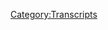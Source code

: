 {{Transcript
    | title         = [[121: April 1-2, 2013]]
    | caption       = [https://knowledgefight.libsyn.com/knowledge-fight-april-1-2-2013 Listen to this episode on Libsyn]
    | episodeNumber = [[121: April 1-2, 2013|121]]
    | length        = 01:01:33
}}

{{MessageBox
    | header     = Warning: Bot Generated Content
    | text       = This transcript was automatically generated by transcription software and likely contains many mistakes and misattributions. Please check the audio for definitive quotes, attribution, and context.
    | image      = N3yvass4myg91.webp
    | imagewidth = 50px
    | id         = warning
}}

{{TranscriptBlock
    | name      = Unknown Speaker
    | timestamp = 00:00:00.000
    | text      = Andy in Kansas, you're on the air, thanks for holding.
}}

{{TranscriptBlock
    | name      = Unknown Speaker
    | timestamp = 00:00:04.080
    | text      = Hello Alex, I'm a first time caller, I'm a huge fan, I love your work.
}}

{{TranscriptBlock
    | name      = Unknown Speaker
    | timestamp = 00:00:07.280
    | text      = I love you.
}}

{{TranscriptBlock
    | name      = Unknown Speaker
    | timestamp = 00:00:07.780
    | text      = Hey everybody, welcome back to Knowledge Fight, I'm Dan.
}}

{{TranscriptBlock
    | name      = Unknown Speaker
    | timestamp = 00:00:10.080
    | text      = I'm Jordan!
}}

{{TranscriptBlock
    | name      = Unknown Speaker
    | timestamp = 00:00:10.679
    | text      = We're a couple dudes, like to sit around, drink novelty beverages, and talk a little bit about Alex Jones.
}}

{{TranscriptBlock
    | name      = Unknown Speaker
    | timestamp = 00:00:14.820
    | text      = That is what we do. Dan, is there some sort of reason, some sort of...
}}

{{TranscriptBlock
    | name      = Unknown Speaker
    | timestamp = 00:00:19.940
    | text      = A compelling force that would make you listen to this show.
}}

{{TranscriptBlock
    | name      = Unknown Speaker
    | timestamp = 00:00:30.160
    | text      = Guys, today we are going to be talking about an episode, as we usually do.
}}

{{TranscriptBlock
    | name      = Unknown Speaker
    | timestamp = 00:00:36.159
    | text      = Hey, way to thank all the people who came out to our live show, Dan.
}}

{{TranscriptBlock
    | name      = Unknown Speaker
    | timestamp = 00:00:40.159
    | text      = I was going to transition to that.
}}

{{TranscriptBlock
    | name      = Unknown Speaker
    | timestamp = 00:00:41.159
    | text      = Come on, Dan.
}}

{{TranscriptBlock
    | name      = Unknown Speaker
    | timestamp = 00:00:42.159
    | text      = That was going to be my next thing, but you have beat me to it.
}}

{{TranscriptBlock
    | name      = Unknown Speaker
    | timestamp = 00:00:46.159
    | text      = I'll jump to it, yes.
}}

{{TranscriptBlock
    | name      = Unknown Speaker
    | timestamp = 00:00:48.159
    | text      = Thank you to everybody who came out to the live show, it was super awesome to meet some folks.
}}

{{TranscriptBlock
    | name      = Unknown Speaker
    | timestamp = 00:00:51.159
    | text      = It was a shit ton of fun.
}}

{{TranscriptBlock
    | name      = Unknown Speaker
    | timestamp = 00:00:53.159
    | text      = It was great.
}}

{{TranscriptBlock
    | name      = Unknown Speaker
    | timestamp = 00:00:54.159
    | text      = It was a wonderful time.
}}

{{TranscriptBlock
    | name      = Unknown Speaker
    | timestamp = 00:00:55.159
    | text      = And the episode...
}}

{{TranscriptBlock
    | name      = Unknown Speaker
    | timestamp = 00:00:56.159
    | text      = I don't know if you guys liked it, but I'll be god damned if I didn't have a great time.
}}

{{TranscriptBlock
    | name      = Unknown Speaker
    | timestamp = 00:01:00.159
    | text      = You had a blast.
}}

{{TranscriptBlock
    | name      = Unknown Speaker
    | timestamp = 00:01:01.159
    | text      = The recording of that will be out tomorrow, we had a lot of editing that had to be done to make it sound nice.
}}

{{TranscriptBlock
    | name      = Unknown Speaker
    | timestamp = 00:01:07.159
    | text      = But also thanks to the theater playground letting us do that.
}}

{{TranscriptBlock
    | name      = Unknown Speaker
    | timestamp = 00:01:11.159
    | text      = Yeah, I liked the way they let us run the show, which it seemed like when we started the show everybody just left.
}}

{{TranscriptBlock
    | name      = Unknown Speaker
    | timestamp = 00:01:17.159
    | text      = There was the sound guy and then there was nobody else there.
}}

{{TranscriptBlock
    | name      = Unknown Speaker
    | timestamp = 00:01:20.159
    | text      = Yeah, absolutely.
}}

{{TranscriptBlock
    | name      = Unknown Speaker
    | timestamp = 00:01:21.159
    | text      = It was wild stuff.
}}

{{TranscriptBlock
    | name      = Unknown Speaker
    | timestamp = 00:01:23.159
    | text      = But I have no idea if there were more employees.
}}

{{TranscriptBlock
    | name      = Unknown Speaker
    | timestamp = 00:01:26.159
    | text      = It was weird.
}}

{{TranscriptBlock
    | name      = Unknown Speaker
    | timestamp = 00:01:27.159
    | text      = I don't think so.
}}

{{TranscriptBlock
    | name      = Unknown Speaker
    | timestamp = 00:01:28.159
    | text      = I felt lost.
}}

{{TranscriptBlock
    | name      = Unknown Speaker
    | timestamp = 00:01:29.159
    | text      = Oh yeah, no.
}}

{{TranscriptBlock
    | name      = Unknown Speaker
    | timestamp = 00:01:30.159
    | text      = There was no rules.
}}

{{TranscriptBlock
    | name      = Unknown Speaker
    | timestamp = 00:01:31.159
    | text      = And in that lostness I kind of forgot to make one of the big points that I wanted to make.
}}

{{TranscriptBlock
    | name      = Unknown Speaker
    | timestamp = 00:01:35.159
    | text      = And let this relate to the episode that will air tomorrow.
}}

{{TranscriptBlock
    | name      = Unknown Speaker
    | timestamp = 00:01:38.159
    | text      = And that point is we could have stolen fucking everything.
}}

{{TranscriptBlock
    | name      = Unknown Speaker
    | timestamp = 00:01:41.159
    | text      = Probably.
}}

{{TranscriptBlock
    | name      = Unknown Speaker
    | timestamp = 00:01:42.159
    | text      = But also that the point that I wanted to make about Alex Jones in that episode especially, and I think it relates to almost everything else,
}}

{{TranscriptBlock
    | name      = Unknown Speaker
    | timestamp = 00:01:50.159
    | text      = is that he never takes the time to get stories right.
}}

{{TranscriptBlock
    | name      = Unknown Speaker
    | timestamp = 00:01:54.159
    | text      = You know what I'm saying?
}}

{{TranscriptBlock
    | name      = Unknown Speaker
    | timestamp = 00:01:55.159
    | text      = And that's one of the most dangerous things that people in media and especially people in persuasive media can do.
}}

{{TranscriptBlock
    | name      = Unknown Speaker
    | timestamp = 00:02:02.159
    | text      = Yeah, he shoots from the hip.
}}

{{TranscriptBlock
    | name      = Unknown Speaker
    | timestamp = 00:02:03.159
    | text      = Right, and he just like, he knows, in this case he knows he has like two days or so to get a story out before the facts refute it.
}}

{{TranscriptBlock
    | name      = Unknown Speaker
    | timestamp = 00:02:12.159
    | text      = Right.
}}

{{TranscriptBlock
    | name      = Unknown Speaker
    | timestamp = 00:02:13.159
    | text      = Anyway, this isn't going to make sense because the live show isn't out yet.
}}

{{TranscriptBlock
    | name      = Unknown Speaker
    | timestamp = 00:02:16.159
    | text      = No one is listening to this, has listened to it.
}}

{{TranscriptBlock
    | name      = Unknown Speaker
    | timestamp = 00:02:18.159
    | text      = But keep that in mind.
}}

{{TranscriptBlock
    | name      = Unknown Speaker
    | timestamp = 00:02:19.159
    | text      = That is a really dangerous thing.
}}

{{TranscriptBlock
    | name      = Unknown Speaker
    | timestamp = 00:02:20.159
    | text      = To everybody who's listened thus far, pause it.
}}

{{TranscriptBlock
    | name      = Unknown Speaker
    | timestamp = 00:02:24.159
    | text      = Wait for tomorrow's show and then listen to us on Thursday.
}}

{{TranscriptBlock
    | name      = Unknown Speaker
    | timestamp = 00:02:27.159
    | text      = Don't do that.
}}

{{TranscriptBlock
    | name      = Unknown Speaker
    | timestamp = 00:02:28.159
    | text      = Okay.
}}

{{TranscriptBlock
    | name      = Unknown Speaker
    | timestamp = 00:02:29.159
    | text      = Anyway, I would also like to say a thank you, first of all, I mean, again, to the people who came to the show.
}}

{{TranscriptBlock
    | name      = Unknown Speaker
    | timestamp = 00:02:35.159
    | text      = And then also to a new technocrat.
}}

{{TranscriptBlock
    | name      = Unknown Speaker
    | timestamp = 00:02:38.159
    | text      = Oh, shit!
}}

{{TranscriptBlock
    | name      = Unknown Speaker
    | timestamp = 00:02:39.159
    | text      = Got a new donor.
}}

{{TranscriptBlock
    | name      = Unknown Speaker
    | timestamp = 00:02:40.159
    | text      = Really appreciate it.
}}

{{TranscriptBlock
    | name      = Unknown Speaker
    | timestamp = 00:02:41.159
    | text      = Thank you so much, John C.
}}

{{TranscriptBlock
    | name      = Unknown Speaker
    | timestamp = 00:02:43.159
    | text      = I'm a policy wonk.
}}

{{TranscriptBlock
    | name      = Unknown Speaker
    | timestamp = 00:02:45.159
    | text      = Four stars.
}}

{{TranscriptBlock
    | name      = Unknown Speaker
    | timestamp = 00:02:46.159
    | text      = Go home to your mother and tell her you're brilliant.
}}

{{TranscriptBlock
    | name      = Unknown Speaker
    | timestamp = 00:02:48.159
    | text      = Someone, someone sodomite sent me a bucket of poop.
}}

{{TranscriptBlock
    | name      = Unknown Speaker
    | timestamp = 00:02:50.159
    | text      = Daddy shark.
}}

{{TranscriptBlock
    | name      = Unknown Speaker
    | timestamp = 00:02:51.159
    | text      = Bomp, bomp, bomp, bomp, bomp.
}}

{{TranscriptBlock
    | name      = Unknown Speaker
    | timestamp = 00:02:53.159
    | text      = Jar Jar Binks has a Caribbean black accent.
}}

{{TranscriptBlock
    | name      = Unknown Speaker
    | timestamp = 00:02:57.159
    | text      = He's a loser, little titty baby.
}}

{{TranscriptBlock
    | name      = Unknown Speaker
    | timestamp = 00:03:00.159
    | text      = I don't want to hate black people.
}}

{{TranscriptBlock
    | name      = Unknown Speaker
    | timestamp = 00:03:02.159
    | text      = I renounce Jesus Christ.
}}

{{TranscriptBlock
    | name      = Unknown Speaker
    | timestamp = 00:03:04.159
    | text      = Fine.
}}

{{TranscriptBlock
    | name      = Unknown Speaker
    | timestamp = 00:03:05.159
    | text      = Thank you, John C. We appreciate it so much.
}}

{{TranscriptBlock
    | name      = Unknown Speaker
    | timestamp = 00:03:07.159
    | text      = Thank you very much, John C.
}}

{{TranscriptBlock
    | name      = Unknown Speaker
    | timestamp = 00:03:09.159
    | text      = So, Jordan, today what we're going to be doing is a little bit of reclamation on my part.
}}

{{TranscriptBlock
    | name      = Unknown Speaker
    | timestamp = 00:03:13.159
    | text      = Right.
}}

{{TranscriptBlock
    | name      = Unknown Speaker
    | timestamp = 00:03:14.159
    | text      = So in the preparation-
}}

{{TranscriptBlock
    | name      = Unknown Speaker
    | timestamp = 00:03:15.159
    | text      = Giving back lands to the Native Americans.
}}

{{TranscriptBlock
    | name      = Unknown Speaker
    | timestamp = 00:03:18.159
    | text      = No, I'm reclaiming some of my time.
}}

{{TranscriptBlock
    | name      = Unknown Speaker
    | timestamp = 00:03:20.159
    | text      = Oh, okay.
}}

{{TranscriptBlock
    | name      = Unknown Speaker
    | timestamp = 00:03:21.159
    | text      = I spent a large amount of time trying to find an episode to do for the live show.
}}

{{TranscriptBlock
    | name      = Unknown Speaker
    | timestamp = 00:03:26.159
    | text      = And in doing so, I ended up listening to, I think I said it was like 12 or 13 episodes
}}

{{TranscriptBlock
    | name      = Unknown Speaker
    | timestamp = 00:03:31.159
    | text      = of the show.
}}

{{TranscriptBlock
    | name      = Unknown Speaker
    | timestamp = 00:03:32.159
    | text      = Yeah, it was some ridiculous, it was like 40 hours.
}}

{{TranscriptBlock
    | name      = Unknown Speaker
    | timestamp = 00:03:34.159
    | text      = Yeah, it was a lot.
}}

{{TranscriptBlock
    | name      = Unknown Speaker
    | timestamp = 00:03:35.159
    | text      = You put a full time jobs into it.
}}

{{TranscriptBlock
    | name      = Unknown Speaker
    | timestamp = 00:03:37.159
    | text      = And so what I wanted to do here is I wanted to take some time to go over some of the stuff
}}

{{TranscriptBlock
    | name      = Unknown Speaker
    | timestamp = 00:03:42.159
    | text      = that didn't end up in the live show.
}}

{{TranscriptBlock
    | name      = Unknown Speaker
    | timestamp = 00:03:44.159
    | text      = Okay.
}}

{{TranscriptBlock
    | name      = Unknown Speaker
    | timestamp = 00:03:45.159
    | text      = Because there was some stuff that was still worth it, but I thought like this isn't for
}}

{{TranscriptBlock
    | name      = Unknown Speaker
    | timestamp = 00:03:47.159
    | text      = the live show.
}}

{{TranscriptBlock
    | name      = Unknown Speaker
    | timestamp = 00:03:48.159
    | text      = Right, right, right.
}}

{{TranscriptBlock
    | name      = Unknown Speaker
    | timestamp = 00:03:49.159
    | text      = And so today what we'll be doing is we'll be going over April 1st and 2nd of 2013.
}}

{{TranscriptBlock
    | name      = Unknown Speaker
    | timestamp = 00:03:54.159
    | text      = Okay.
}}

{{TranscriptBlock
    | name      = Unknown Speaker
    | timestamp = 00:03:55.159
    | text      = This is something that I found that was, because I searched every April Fool's Day.
}}

{{TranscriptBlock
    | name      = Unknown Speaker
    | timestamp = 00:04:01.159
    | text      = Of course.
}}

{{TranscriptBlock
    | name      = Unknown Speaker
    | timestamp = 00:04:02.159
    | text      = Because I thought that might be some fun.
}}

{{TranscriptBlock
    | name      = Unknown Speaker
    | timestamp = 00:04:03.159
    | text      = Sure.
}}

{{TranscriptBlock
    | name      = Unknown Speaker
    | timestamp = 00:04:04.159
    | text      = And it wasn't really, it wasn't the kind of fun I was looking for.
}}

{{TranscriptBlock
    | name      = Unknown Speaker
    | timestamp = 00:04:07.159
    | text      = Like most April Fool's Days.
}}

{{TranscriptBlock
    | name      = Unknown Speaker
    | timestamp = 00:04:09.159
    | text      = Exactly.
}}

{{TranscriptBlock
    | name      = Unknown Speaker
    | timestamp = 00:04:10.159
    | text      = And so on this first, this April 1st of 2013, Alex Jones tells a story through most of the
}}

{{TranscriptBlock
    | name      = Unknown Speaker
    | timestamp = 00:04:17.160
    | text      = show and it's one of the best things I've ever experienced.
}}

{{TranscriptBlock
    | name      = Unknown Speaker
    | timestamp = 00:04:20.160
    | text      = This story is nuts and it's about a vacation that he had taken recently.
}}

{{TranscriptBlock
    | name      = Unknown Speaker
    | timestamp = 00:04:25.160
    | text      = This is an autobiographical story.
}}

{{TranscriptBlock
    | name      = Unknown Speaker
    | timestamp = 00:04:27.160
    | text      = This is the Halloween story all over.
}}

{{TranscriptBlock
    | name      = Unknown Speaker
    | timestamp = 00:04:29.160
    | text      = Okay, alright, alright.
}}

{{TranscriptBlock
    | name      = Unknown Speaker
    | timestamp = 00:04:31.160
    | text      = He's dressing like a Nazi again.
}}

{{TranscriptBlock
    | name      = Unknown Speaker
    | timestamp = 00:04:33.160
    | text      = Not quite, but we're going to get a number of versions of this story and it's exciting.
}}

{{TranscriptBlock
    | name      = Unknown Speaker
    | timestamp = 00:04:38.160
    | text      = I love it.
}}

{{TranscriptBlock
    | name      = Unknown Speaker
    | timestamp = 00:04:39.160
    | text      = Here's the first one.
}}

{{TranscriptBlock
    | name      = Unknown Speaker
    | timestamp = 00:04:40.160
    | text      = And when we come back, I'll briefly tell the story, start the next hour and take your calls
}}

{{TranscriptBlock
    | name      = Unknown Speaker
    | timestamp = 00:04:43.160
    | text      = and get into all this news.
}}

{{TranscriptBlock
    | name      = Unknown Speaker
    | timestamp = 00:04:45.160
    | text      = Again, I had family in town this weekend and kind of a small family reunion out at a little,
}}

{{TranscriptBlock
    | name      = Unknown Speaker
    | timestamp = 00:04:52.160
    | text      = you know, a resort outside Austin.
}}

{{TranscriptBlock
    | name      = Unknown Speaker
    | timestamp = 00:04:57.160
    | text      = And I went to that and I was there about half the time because I had company at my house
}}

{{TranscriptBlock
    | name      = Unknown Speaker
    | timestamp = 00:05:02.160
    | text      = and I just was in the hot tub and all three of these guys were listeners.
}}

{{TranscriptBlock
    | name      = Unknown Speaker
    | timestamp = 00:05:07.160
    | text      = One guy was from Portland, Oregon, an engineer.
}}

{{TranscriptBlock
    | name      = Unknown Speaker
    | timestamp = 00:05:09.160
    | text      = The other two were businessmen.
}}

{{TranscriptBlock
    | name      = Unknown Speaker
    | timestamp = 00:05:11.160
    | text      = One was in construction, the other was another kind of business.
}}

{{TranscriptBlock
    | name      = Unknown Speaker
    | timestamp = 00:05:14.160
    | text      = I forget.
}}

{{TranscriptBlock
    | name      = Unknown Speaker
    | timestamp = 00:05:15.160
    | text      = We just had a discussion about how do we fix America?
}}

{{TranscriptBlock
    | name      = Unknown Speaker
    | timestamp = 00:05:18.160
    | text      = How do we wake folks up to the bankrupting, you know, the banks stealing the money in Cyprus?
}}

{{TranscriptBlock
    | name      = Unknown Speaker
    | timestamp = 00:05:23.160
    | text      = Yes, how do you do that?
}}

{{TranscriptBlock
    | name      = Unknown Speaker
    | timestamp = 00:05:25.160
    | text      = This guy gets out of the pool and looks at us and says,
}}

{{TranscriptBlock
    | name      = Unknown Speaker
    | timestamp = 00:05:28.160
    | text      = we're going to get you and you can't stop us.
}}

{{TranscriptBlock
    | name      = Unknown Speaker
    | timestamp = 00:05:31.160
    | text      = It was just so creepy.
}}

{{TranscriptBlock
    | name      = Unknown Speaker
    | timestamp = 00:05:33.160
    | text      = Wait, what?
}}

{{TranscriptBlock
    | name      = Unknown Speaker
    | timestamp = 00:05:34.160
    | text      = It was a pirate right there.
}}

{{TranscriptBlock
    | name      = Unknown Speaker
    | timestamp = 00:05:35.160
    | text      = You know, the natural thing to do.
}}

{{TranscriptBlock
    | name      = Unknown Speaker
    | timestamp = 00:05:37.160
    | text      = Man, these people are dangerous.
}}

{{TranscriptBlock
    | name      = Unknown Speaker
    | timestamp = 00:05:39.160
    | text      = They're dangerous.
}}

{{TranscriptBlock
    | name      = Unknown Speaker
    | timestamp = 00:05:40.160
    | text      = They know.
}}

{{TranscriptBlock
    | name      = Unknown Speaker
    | timestamp = 00:05:41.160
    | text      = They know what they're doing.
}}

{{TranscriptBlock
    | name      = Unknown Speaker
    | timestamp = 00:05:42.160
    | text      = So if I understand this story correctly.
}}

{{TranscriptBlock
    | name      = Unknown Speaker
    | timestamp = 00:05:45.160
    | text      = Yes.
}}

{{TranscriptBlock
    | name      = Unknown Speaker
    | timestamp = 00:05:46.160
    | text      = He's in a hot tub.
}}

{{TranscriptBlock
    | name      = Unknown Speaker
    | timestamp = 00:05:47.160
    | text      = Three guys.
}}

{{TranscriptBlock
    | name      = Unknown Speaker
    | timestamp = 00:05:48.160
    | text      = Yes.
}}

{{TranscriptBlock
    | name      = Unknown Speaker
    | timestamp = 00:05:49.160
    | text      = All three of them were listeners.
}}

{{TranscriptBlock
    | name      = Unknown Speaker
    | timestamp = 00:05:50.160
    | text      = Listeners.
}}

{{TranscriptBlock
    | name      = Unknown Speaker
    | timestamp = 00:05:51.160
    | text      = They love the show.
}}

{{TranscriptBlock
    | name      = Unknown Speaker
    | timestamp = 00:05:52.160
    | text      = They're all talking.
}}

{{TranscriptBlock
    | name      = Unknown Speaker
    | timestamp = 00:05:53.160
    | text      = They're all figuring out how to solve America's problems.
}}

{{TranscriptBlock
    | name      = Unknown Speaker
    | timestamp = 00:05:54.160
    | text      = Right.
}}

{{TranscriptBlock
    | name      = Unknown Speaker
    | timestamp = 00:05:55.160
    | text      = Also, Cyprus's problems.
}}

{{TranscriptBlock
    | name      = Unknown Speaker
    | timestamp = 00:05:56.160
    | text      = Sure.
}}

{{TranscriptBlock
    | name      = Unknown Speaker
    | timestamp = 00:05:57.160
    | text      = Sure.
}}

{{TranscriptBlock
    | name      = Unknown Speaker
    | timestamp = 00:05:58.160
    | text      = It's about time somebody did that.
}}

{{TranscriptBlock
    | name      = Unknown Speaker
    | timestamp = 00:05:59.160
    | text      = Well, because they're all listeners, they know that Cyprus's problems are our problems
}}

{{TranscriptBlock
    | name      = Unknown Speaker
    | timestamp = 00:06:01.160
    | text      = because of the globalists.
}}

{{TranscriptBlock
    | name      = Unknown Speaker
    | timestamp = 00:06:03.160
    | text      = Yes, exactly.
}}

{{TranscriptBlock
    | name      = Unknown Speaker
    | timestamp = 00:06:04.160
    | text      = Right.
}}

{{TranscriptBlock
    | name      = Unknown Speaker
    | timestamp = 00:06:05.160
    | text      = Right.
}}

{{TranscriptBlock
    | name      = Unknown Speaker
    | timestamp = 00:06:06.160
    | text      = And then one of them.
}}

{{TranscriptBlock
    | name      = Unknown Speaker
    | timestamp = 00:06:07.160
    | text      = No, no, no.
}}

{{TranscriptBlock
    | name      = Unknown Speaker
    | timestamp = 00:06:08.160
    | text      = A different guy.
}}

{{TranscriptBlock
    | name      = Unknown Speaker
    | timestamp = 00:06:09.160
    | text      = No, see, I didn't hear him introduce a different guy.
}}

{{TranscriptBlock
    | name      = Unknown Speaker
    | timestamp = 00:06:10.160
    | text      = I know too much.
}}

{{TranscriptBlock
    | name      = Unknown Speaker
    | timestamp = 00:06:11.160
    | text      = Different guy.
}}

{{TranscriptBlock
    | name      = Unknown Speaker
    | timestamp = 00:06:12.160
    | text      = Okay.
}}

{{TranscriptBlock
    | name      = Unknown Speaker
    | timestamp = 00:06:13.160
    | text      = See, now I heard him just say.
}}

{{TranscriptBlock
    | name      = Unknown Speaker
    | timestamp = 00:06:14.160
    | text      = No.
}}

{{TranscriptBlock
    | name      = Unknown Speaker
    | timestamp = 00:06:15.160
    | text      = And then one of them stood up.
}}

{{TranscriptBlock
    | name      = Unknown Speaker
    | timestamp = 00:06:16.160
    | text      = No, no, no.
}}

{{TranscriptBlock
    | name      = Unknown Speaker
    | timestamp = 00:06:17.160
    | text      = And said, we're going to get you.
}}

{{TranscriptBlock
    | name      = Unknown Speaker
    | timestamp = 00:06:18.160
    | text      = Different guy.
}}

{{TranscriptBlock
    | name      = Unknown Speaker
    | timestamp = 00:06:19.160
    | text      = Different guy.
}}

{{TranscriptBlock
    | name      = Unknown Speaker
    | timestamp = 00:06:20.160
    | text      = All right.
}}

{{TranscriptBlock
    | name      = Unknown Speaker
    | timestamp = 00:06:21.160
    | text      = Different guy.
}}

{{TranscriptBlock
    | name      = Unknown Speaker
    | timestamp = 00:06:22.160
    | text      = He stands up.
}}

{{TranscriptBlock
    | name      = Unknown Speaker
    | timestamp = 00:06:23.160
    | text      = Because I'm hoping for a secret globalist in this situation.
}}

{{TranscriptBlock
    | name      = Unknown Speaker
    | timestamp = 00:06:24.160
    | text      = Well, you might be thrilled with where this goes, but it's not a secret globalist in so
}}

{{TranscriptBlock
    | name      = Unknown Speaker
    | timestamp = 00:06:29.360
    | text      = much as it's one of the people he's hanging out with in the hot tub.
}}

{{TranscriptBlock
    | name      = Unknown Speaker
    | timestamp = 00:06:33.819
    | text      = One of the three fictional listeners that I'm sure exist entirely in his head.
}}

{{TranscriptBlock
    | name      = Unknown Speaker
    | timestamp = 00:06:38.199
    | text      = So there's another guy.
}}

{{TranscriptBlock
    | name      = Unknown Speaker
    | timestamp = 00:06:39.480
    | text      = Of course.
}}

{{TranscriptBlock
    | name      = Unknown Speaker
    | timestamp = 00:06:40.480
    | text      = And he's like, aha, I'm going to get you.
}}

{{TranscriptBlock
    | name      = Unknown Speaker
    | timestamp = 00:06:43.399
    | text      = Wait.
}}

{{TranscriptBlock
    | name      = Unknown Speaker
    | timestamp = 00:06:44.399
    | text      = How long was he there for?
}}

{{TranscriptBlock
    | name      = Unknown Speaker
    | timestamp = 00:06:46.720
    | text      = What do you mean?
}}

{{TranscriptBlock
    | name      = Unknown Speaker
    | timestamp = 00:06:47.720
    | text      = The other guy?
}}

{{TranscriptBlock
    | name      = Unknown Speaker
    | timestamp = 00:06:48.720
    | text      = Yeah.
}}

{{TranscriptBlock
    | name      = Unknown Speaker
    | timestamp = 00:06:49.720
    | text      = The whole time.
}}

{{TranscriptBlock
    | name      = Unknown Speaker
    | timestamp = 00:06:50.720
    | text      = He was there the whole time?
}}

{{TranscriptBlock
    | name      = Unknown Speaker
    | timestamp = 00:06:51.720
    | text      = Look, we'll get more details as this goes along.
}}

{{TranscriptBlock
    | name      = Unknown Speaker
    | timestamp = 00:06:52.720
    | text      = I need to.
}}

{{TranscriptBlock
    | name      = Unknown Speaker
    | timestamp = 00:06:53.720
    | text      = But.
}}

{{TranscriptBlock
    | name      = Unknown Speaker
    | timestamp = 00:06:54.720
    | text      = Okay.
}}

{{TranscriptBlock
    | name      = Unknown Speaker
    | timestamp = 00:06:55.720
    | text      = Nevermind.
}}

{{TranscriptBlock
    | name      = Unknown Speaker
    | timestamp = 00:06:56.720
    | text      = That's fine.
}}

{{TranscriptBlock
    | name      = Unknown Speaker
    | timestamp = 00:06:57.720
    | text      = That's fine.
}}

{{TranscriptBlock
    | name      = Unknown Speaker
    | timestamp = 00:06:58.720
    | text      = This story.
}}

{{TranscriptBlock
    | name      = Unknown Speaker
    | timestamp = 00:06:59.720
    | text      = There's some red flags.
}}

{{TranscriptBlock
    | name      = Unknown Speaker
    | timestamp = 00:07:00.720
    | text      = Right.
}}

{{TranscriptBlock
    | name      = Unknown Speaker
    | timestamp = 00:07:01.720
    | text      = But he was going out to break at this point, so he didn't have time to fully flesh out
}}

{{TranscriptBlock
    | name      = Unknown Speaker
    | timestamp = 00:07:02.720
    | text      = the story.
}}

{{TranscriptBlock
    | name      = Unknown Speaker
    | timestamp = 00:07:03.720
    | text      = So now he comes back from break and he has a chance to give this story a couple more
}}

{{TranscriptBlock
    | name      = Unknown Speaker
    | timestamp = 00:07:07.639
    | text      = layers.
}}

{{TranscriptBlock
    | name      = Unknown Speaker
    | timestamp = 00:07:08.639
    | text      = He's going to retell the story immediately after break.
}}

{{TranscriptBlock
    | name      = Unknown Speaker
    | timestamp = 00:07:11.000
    | text      = Oh yeah.
}}

{{TranscriptBlock
    | name      = Unknown Speaker
    | timestamp = 00:07:12.000
    | text      = A couple more layers of detail.
}}

{{TranscriptBlock
    | name      = Unknown Speaker
    | timestamp = 00:07:14.360
    | text      = And you know, I told the guys in the hot tub after this establishment authoritarian collaborator
}}

{{TranscriptBlock
    | name      = Unknown Speaker
    | timestamp = 00:07:21.399
    | text      = left when I was in that hot tub, I gave him Rob Doo's email because he's good at reading
}}

{{TranscriptBlock
    | name      = Unknown Speaker
    | timestamp = 00:07:26.000
    | text      = his email.
}}

{{TranscriptBlock
    | name      = Unknown Speaker
    | timestamp = 00:07:27.000
    | text      = And I said, later in the week, we'll get a couple of you guys on if you want to tell
}}

{{TranscriptBlock
    | name      = Unknown Speaker
    | timestamp = 00:07:30.199
    | text      = the story of what you saw, because it's so unbelievable.
}}

{{TranscriptBlock
    | name      = Unknown Speaker
    | timestamp = 00:07:33.199
    | text      = We're all calmly sitting there.
}}

{{TranscriptBlock
    | name      = Unknown Speaker
    | timestamp = 00:07:35.959
    | text      = For the, like, I like that Alex admits that this is unbelievable.
}}

{{TranscriptBlock
    | name      = Unknown Speaker
    | timestamp = 00:07:39.519
    | text      = To the best of my knowledge, he does not have them on to, uh, to say, like, and even if
}}

{{TranscriptBlock
    | name      = Unknown Speaker
    | timestamp = 00:07:45.279
    | text      = they did, I still don't believe it.
}}

{{TranscriptBlock
    | name      = Unknown Speaker
    | timestamp = 00:07:47.879
    | text      = Hot tub going.
}}

{{TranscriptBlock
    | name      = Unknown Speaker
    | timestamp = 00:07:48.879
    | text      = I don't know how we bring together, you know, the country.
}}

{{TranscriptBlock
    | name      = Unknown Speaker
    | timestamp = 00:07:51.360
    | text      = I don't know how we unify people around the bill of rights, the constitution and cyber
}}

{{TranscriptBlock
    | name      = Unknown Speaker
    | timestamp = 00:07:55.360
    | text      = situation.
}}

{{TranscriptBlock
    | name      = Unknown Speaker
    | timestamp = 00:07:56.360
    | text      = They're going to suck our accounts dry here.
}}

{{TranscriptBlock
    | name      = Unknown Speaker
    | timestamp = 00:07:58.920
    | text      = You know, it's the fellow reserve, it's the crony capitalist.
}}

{{TranscriptBlock
    | name      = Unknown Speaker
    | timestamp = 00:08:02.319
    | text      = How do we get our industry back?
}}

{{TranscriptBlock
    | name      = Unknown Speaker
    | timestamp = 00:08:05.439
    | text      = And you know, one guy worked in, in a utility contracting, he was talking about how they
}}

{{TranscriptBlock
    | name      = Unknown Speaker
    | timestamp = 00:08:09.160
    | text      = were shutting the power plants down and all about saving America and unity.
}}

{{TranscriptBlock
    | name      = Unknown Speaker
    | timestamp = 00:08:13.319
    | text      = These guys were all successful.
}}

{{TranscriptBlock
    | name      = Unknown Speaker
    | timestamp = 00:08:15.040
    | text      = One was an electrical engineer.
}}

{{TranscriptBlock
    | name      = Unknown Speaker
    | timestamp = 00:08:16.120
    | text      = The other guys were successful in business.
}}

{{TranscriptBlock
    | name      = Unknown Speaker
    | timestamp = 00:08:17.959
    | text      = Uh, you know, one guy, you know, has a payroll of a quarter million dollars a month.
}}

{{TranscriptBlock
    | name      = Unknown Speaker
    | timestamp = 00:08:22.040
    | text      = The other guy, you know, as you paid $300,000, he was saying in taxes to, uh, you know, to
}}

{{TranscriptBlock
    | name      = Unknown Speaker
    | timestamp = 00:08:27.360
    | text      = the feds last year and we're sitting there in the hot tub.
}}

{{TranscriptBlock
    | name      = Unknown Speaker
    | timestamp = 00:08:30.160
    | text      = I'm watching my kids off running around and stuff at the pool.
}}

{{TranscriptBlock
    | name      = Unknown Speaker
    | timestamp = 00:08:33.000
    | text      = My wife's over there in the pool.
}}

{{TranscriptBlock
    | name      = Unknown Speaker
    | timestamp = 00:08:35.679
    | text      = Unnecessary details.
}}

{{TranscriptBlock
    | name      = Unknown Speaker
    | timestamp = 00:08:36.679
    | text      = Wait, wait, wait.
}}

{{TranscriptBlock
    | name      = Unknown Speaker
    | timestamp = 00:08:37.679
    | text      = So this is mid day.
}}

{{TranscriptBlock
    | name      = Unknown Speaker
    | timestamp = 00:08:38.679
    | text      = Right.
}}

{{TranscriptBlock
    | name      = Unknown Speaker
    | timestamp = 00:08:39.679
    | text      = I'm, I'm imagining a later night.
}}

{{TranscriptBlock
    | name      = Unknown Speaker
    | timestamp = 00:08:41.519
    | text      = Like everybody's drinking.
}}

{{TranscriptBlock
    | name      = Unknown Speaker
    | timestamp = 00:08:42.519
    | text      = Everybody's got a cocktail.
}}

{{TranscriptBlock
    | name      = Unknown Speaker
    | timestamp = 00:08:43.519
    | text      = No, this is mid day, sun shining, beautiful, gorgeous day, wife and kids in the pool over
}}

{{TranscriptBlock
    | name      = Unknown Speaker
    | timestamp = 00:08:50.320
    | text      = there.
}}

{{TranscriptBlock
    | name      = Unknown Speaker
    | timestamp = 00:08:51.320
    | text      = Right.
}}

{{TranscriptBlock
    | name      = Unknown Speaker
    | timestamp = 00:08:52.320
    | text      = Alex, as far away from them as he can possibly get, while still being, yep, yep.
}}

{{TranscriptBlock
    | name      = Unknown Speaker
    | timestamp = 00:08:56.600
    | text      = And imaginary globalist.
}}

{{TranscriptBlock
    | name      = Unknown Speaker
    | timestamp = 00:08:59.799
    | text      = Okay.
}}

{{TranscriptBlock
    | name      = Unknown Speaker
    | timestamp = 00:09:01.580
    | text      = And this guy gets in the tub and I said, man, that guy's an authoritarian.
}}

{{TranscriptBlock
    | name      = Unknown Speaker
    | timestamp = 00:09:04.679
    | text      = The way he was about 67 years old, he said he was later when we talked to him in a baseball
}}

{{TranscriptBlock
    | name      = Unknown Speaker
    | timestamp = 00:09:09.200
    | text      = cap on and he was sitting there very elitist and I was talking about China and, and, and,
}}

{{TranscriptBlock
    | name      = Unknown Speaker
    | timestamp = 00:09:14.960
    | text      = and you know, the suicide nets and the mass extermination and he goes, Hey, China is doing
}}

{{TranscriptBlock
    | name      = Unknown Speaker
    | timestamp = 00:09:20.320
    | text      = a great job.
}}

{{TranscriptBlock
    | name      = Unknown Speaker
    | timestamp = 00:09:21.320
    | text      = It's not a problem.
}}

{{TranscriptBlock
    | name      = Unknown Speaker
    | timestamp = 00:09:22.320
    | text      = Have you read this professor's book?
}}

{{TranscriptBlock
    | name      = Unknown Speaker
    | timestamp = 00:09:24.240
    | text      = And you know, we're bringing in globalism to end the violence.
}}

{{TranscriptBlock
    | name      = Unknown Speaker
    | timestamp = 00:09:26.960
    | text      = Of course there'll be some problems on the road to it.
}}

{{TranscriptBlock
    | name      = Unknown Speaker
    | timestamp = 00:09:28.960
    | text      = And I was like, Whoa, you mean Fabian socialism, but after it'll all be fixed and he got, and
}}

{{TranscriptBlock
    | name      = Unknown Speaker
    | timestamp = 00:09:37.360
    | text      = he didn't know who I was or he said he didn't and he gets out of the hot tub and he leans
}}

{{TranscriptBlock
    | name      = Unknown Speaker
    | timestamp = 00:09:42.159
    | text      = over and he goes, he must've been the age of the white man is over white man.
}}

{{TranscriptBlock
    | name      = Unknown Speaker
    | timestamp = 00:09:46.759
    | text      = We're taking over.
}}

{{TranscriptBlock
    | name      = Unknown Speaker
    | timestamp = 00:09:48.320
    | text      = The demographics have changed and we're going to get everything, your guns, everything.
}}

{{TranscriptBlock
    | name      = Unknown Speaker
    | timestamp = 00:09:55.600
    | text      = And he said, you've lost and we're like, we've lost.
}}

{{TranscriptBlock
    | name      = Unknown Speaker
    | timestamp = 00:09:58.559
    | text      = We're talking about mega banks draining everybody's accounts.
}}

{{TranscriptBlock
    | name      = Unknown Speaker
    | timestamp = 00:10:01.320
    | text      = We want to build productivity in that.
}}

{{TranscriptBlock
    | name      = Unknown Speaker
    | timestamp = 00:10:03.759
    | text      = And cause it was four white guys in the hot tub and I'm like, you're here at a resort
}}

{{TranscriptBlock
    | name      = Unknown Speaker
    | timestamp = 00:10:09.200
    | text      = enjoying the free market.
}}

{{TranscriptBlock
    | name      = Unknown Speaker
    | timestamp = 00:10:10.720
    | text      = This stuff doesn't exist in socialist countries and places that have become corrupt, it falls
}}

{{TranscriptBlock
    | name      = Unknown Speaker
    | timestamp = 00:10:14.759
    | text      = apart.
}}

{{TranscriptBlock
    | name      = Unknown Speaker
    | timestamp = 00:10:15.759
    | text      = You are the worst conversation.
}}

{{TranscriptBlock
    | name      = Unknown Speaker
    | timestamp = 00:10:16.879
    | text      = Like I said, what you say, does it matter?
}}

{{TranscriptBlock
    | name      = Unknown Speaker
    | timestamp = 00:10:18.720
    | text      = We control things now.
}}

{{TranscriptBlock
    | name      = Unknown Speaker
    | timestamp = 00:10:20.720
    | text      = We control the narrative.
}}

{{TranscriptBlock
    | name      = Unknown Speaker
    | timestamp = 00:10:21.720
    | text      = And I went, what do you do?
}}

{{TranscriptBlock
    | name      = Unknown Speaker
    | timestamp = 00:10:23.159
    | text      = And he goes, I'm a government scientist in viruses and he smiles and I go, Oh my God,
}}

{{TranscriptBlock
    | name      = Unknown Speaker
    | timestamp = 00:10:27.720
    | text      = you think there's too many people?
}}

{{TranscriptBlock
    | name      = Unknown Speaker
    | timestamp = 00:10:28.720
    | text      = And he's like, you bet there is.
}}

{{TranscriptBlock
    | name      = Unknown Speaker
    | timestamp = 00:10:30.600
    | text      = And I went, Oh my gosh.
}}

{{TranscriptBlock
    | name      = Unknown Speaker
    | timestamp = 00:10:32.159
    | text      = He goes, I don't know who you are and you don't count.
}}

{{TranscriptBlock
    | name      = Unknown Speaker
    | timestamp = 00:10:35.159
    | text      = And the other guy said, obviously he meant he knew who I was.
}}

{{TranscriptBlock
    | name      = Unknown Speaker
    | timestamp = 00:10:37.759
    | text      = He just wanted to say, you don't exist to me.
}}

{{TranscriptBlock
    | name      = Unknown Speaker
    | timestamp = 00:10:40.440
    | text      = Like it's where they speak down to us.
}}

{{TranscriptBlock
    | name      = Unknown Speaker
    | timestamp = 00:10:42.539
    | text      = This was an actual authoritarian enemy operative.
}}

{{TranscriptBlock
    | name      = Unknown Speaker
    | timestamp = 00:10:46.960
    | text      = So all right, so now the story is it's all about white genocide basically, or all of
}}

{{TranscriptBlock
    | name      = Unknown Speaker
    | timestamp = 00:10:54.320
    | text      = Alex Jones's narratives are being confirmed by this weirdo stranger who overhears him
}}

{{TranscriptBlock
    | name      = Unknown Speaker
    | timestamp = 00:10:59.519
    | text      = talking to a couple of people at a hot tub and is like, China's doing great.
}}

{{TranscriptBlock
    | name      = Unknown Speaker
    | timestamp = 00:11:04.159
    | text      = This is the fakest shit I've ever heard.
}}

{{TranscriptBlock
    | name      = Unknown Speaker
    | timestamp = 00:11:09.460
    | text      = This is a wonderful story.
}}

{{TranscriptBlock
    | name      = Unknown Speaker
    | timestamp = 00:11:12.559
    | text      = I think it would have been written well by Kate Chopin.
}}

{{TranscriptBlock
    | name      = Unknown Speaker
    | timestamp = 00:11:16.399
    | text      = I mean, I think there's a great author there that can really knock this story out of the
}}

{{TranscriptBlock
    | name      = Unknown Speaker
    | timestamp = 00:11:20.519
    | text      = park.
}}

{{TranscriptBlock
    | name      = Unknown Speaker
    | timestamp = 00:11:21.519
    | text      = I want to know what child roll on to the dark tower.
}}

{{TranscriptBlock
    | name      = Unknown Speaker
    | timestamp = 00:11:25.240
    | text      = I want to know, I want to know exactly what the internal monologue of this government
}}

{{TranscriptBlock
    | name      = Unknown Speaker
    | timestamp = 00:11:30.519
    | text      = scientist globalist.
}}

{{TranscriptBlock
    | name      = Unknown Speaker
    | timestamp = 00:11:31.519
    | text      = He sees him coming over and he's like, Oh, that's an authoritarian.
}}

{{TranscriptBlock
    | name      = Unknown Speaker
    | timestamp = 00:11:34.200
    | text      = Well, of course.
}}

{{TranscriptBlock
    | name      = Unknown Speaker
    | timestamp = 00:11:35.200
    | text      = I mean, if you see a man wearing, what would he be wearing that may, that makes him look
}}

{{TranscriptBlock
    | name      = Unknown Speaker
    | timestamp = 00:11:41.200
    | text      = like an authoritarian?
}}

{{TranscriptBlock
    | name      = Unknown Speaker
    | timestamp = 00:11:42.200
    | text      = Is that a cap?
}}

{{TranscriptBlock
    | name      = Unknown Speaker
    | timestamp = 00:11:43.200
    | text      = I don't know.
}}

{{TranscriptBlock
    | name      = Unknown Speaker
    | timestamp = 00:11:44.200
    | text      = He's got a baseball cap.
}}

{{TranscriptBlock
    | name      = Unknown Speaker
    | timestamp = 00:11:45.200
    | text      = Right.
}}

{{TranscriptBlock
    | name      = Unknown Speaker
    | timestamp = 00:11:46.200
    | text      = Was it backwards?
}}

{{TranscriptBlock
    | name      = Unknown Speaker
    | timestamp = 00:11:47.200
    | text      = Could have been.
}}

{{TranscriptBlock
    | name      = Unknown Speaker
    | timestamp = 00:11:48.200
    | text      = That's an authoritarian move right there.
}}

{{TranscriptBlock
    | name      = Unknown Speaker
    | timestamp = 00:11:49.200
    | text      = Sideways means he likes to party.
}}

{{TranscriptBlock
    | name      = Unknown Speaker
    | timestamp = 00:11:50.200
    | text      = Um, so you're in luck cause you're asking about like some details for, uh, what happened
}}

{{TranscriptBlock
    | name      = Unknown Speaker
    | timestamp = 00:11:56.720
    | text      = and all that.
}}

{{TranscriptBlock
    | name      = Unknown Speaker
    | timestamp = 00:11:57.720
    | text      = Am I going to get some details?
}}

{{TranscriptBlock
    | name      = Unknown Speaker
    | timestamp = 00:11:58.919
    | text      = About 10 minutes later, he tells the story.
}}

{{TranscriptBlock
    | name      = Unknown Speaker
    | timestamp = 00:12:00.840
    | text      = He tells the same story 10 minutes later, he is, he is workshopping this story totally
}}

{{TranscriptBlock
    | name      = Unknown Speaker
    | timestamp = 00:12:06.840
    | text      = for a party later.
}}

{{TranscriptBlock
    | name      = Unknown Speaker
    | timestamp = 00:12:08.559
    | text      = Totally cause he adds dialogue in this one.
}}

{{TranscriptBlock
    | name      = Unknown Speaker
    | timestamp = 00:12:10.639
    | text      = Okay.
}}

{{TranscriptBlock
    | name      = Unknown Speaker
    | timestamp = 00:12:11.639
    | text      = The story shifts a little bit in this third telling of it.
}}

{{TranscriptBlock
    | name      = Unknown Speaker
    | timestamp = 00:12:17.080
    | text      = Who's the hero in this story?
}}

{{TranscriptBlock
    | name      = Unknown Speaker
    | timestamp = 00:12:18.460
    | text      = There are no heroes.
}}

{{TranscriptBlock
    | name      = Unknown Speaker
    | timestamp = 00:12:19.460
    | text      = Uh, but if you just joined us, I was telling the story about, uh, my mom had an idea to
}}

{{TranscriptBlock
    | name      = Unknown Speaker
    | timestamp = 00:12:23.720
    | text      = go out to one of these, you know, it was a Hyatt hotel outside Austin, Texas, the rivers
}}

{{TranscriptBlock
    | name      = Unknown Speaker
    | timestamp = 00:12:29.639
    | text      = out there and there's, you know, a big swimming pool and stuff for the kids.
}}

{{TranscriptBlock
    | name      = Unknown Speaker
    | timestamp = 00:12:32.720
    | text      = So we thought we have some family in the towns, have small little family reunion for Easter
}}

{{TranscriptBlock
    | name      = Unknown Speaker
    | timestamp = 00:12:36.759
    | text      = and go out there, sit there in the hot tub and it's an upper end, you know, nice hotel.
}}

{{TranscriptBlock
    | name      = Unknown Speaker
    | timestamp = 00:12:42.759
    | text      = And there's a five white guys, uh, you know, there were other quote, you know, quote groups
}}

{{TranscriptBlock
    | name      = Unknown Speaker
    | timestamp = 00:12:46.940
    | text      = of people out there.
}}

{{TranscriptBlock
    | name      = Unknown Speaker
    | timestamp = 00:12:47.940
    | text      = There were five white guys in this, uh, hot tub over a 10 cause there were two hot, white
}}

{{TranscriptBlock
    | name      = Unknown Speaker
    | timestamp = 00:12:51.720
    | text      = guys walk into a hot tub.
}}

{{TranscriptBlock
    | name      = Unknown Speaker
    | timestamp = 00:12:53.860
    | text      = We're sitting there talking about how, you know, the globalists are shutting down America,
}}

{{TranscriptBlock
    | name      = Unknown Speaker
    | timestamp = 00:12:57.159
    | text      = how both parties are corrupt, uh, about how, you know, crony capitalists are able to use
}}

{{TranscriptBlock
    | name      = Unknown Speaker
    | timestamp = 00:13:04.159
    | text      = government to shut down their competition, uh, how they're trying to bankrupt design.
}}

{{TranscriptBlock
    | name      = Unknown Speaker
    | timestamp = 00:13:08.720
    | text      = So it was really a serious, heartfelt discussion.
}}

{{TranscriptBlock
    | name      = Unknown Speaker
    | timestamp = 00:13:11.879
    | text      = One guy's like, man, let's talk about the Rangers cause I hadn't brought it up.
}}

{{TranscriptBlock
    | name      = Unknown Speaker
    | timestamp = 00:13:16.279
    | text      = These guys were listeners, a couple of them heard of me, but a couple are hardcore listeners.
}}

{{TranscriptBlock
    | name      = Unknown Speaker
    | timestamp = 00:13:21.539
    | text      = Another guy gets in the hot tub and is listening.
}}

{{TranscriptBlock
    | name      = Unknown Speaker
    | timestamp = 00:13:23.519
    | text      = This wasn't like that evil Obama, you know, these, these bad minorities.
}}

{{TranscriptBlock
    | name      = Unknown Speaker
    | timestamp = 00:13:27.279
    | text      = It was not even a discussion about that, but a white guy gets in there, white guy looked
}}

{{TranscriptBlock
    | name      = Unknown Speaker
    | timestamp = 00:13:31.120
    | text      = like about retirement age.
}}

{{TranscriptBlock
    | name      = Unknown Speaker
    | timestamp = 00:13:32.120
    | text      = He said he was 67 later.
}}

{{TranscriptBlock
    | name      = Unknown Speaker
    | timestamp = 00:13:33.639
    | text      = He said the age of white men is over.
}}

{{TranscriptBlock
    | name      = Unknown Speaker
    | timestamp = 00:13:35.519
    | text      = You'll all be, you know, won't be here soon.
}}

{{TranscriptBlock
    | name      = Unknown Speaker
    | timestamp = 00:13:37.519
    | text      = One guy said, well, how old are you?
}}

{{TranscriptBlock
    | name      = Unknown Speaker
    | timestamp = 00:13:38.759
    | text      = And he goes, 67.
}}

{{TranscriptBlock
    | name      = Unknown Speaker
    | timestamp = 00:13:39.759
    | text      = He goes, we got nine years on me.
}}

{{TranscriptBlock
    | name      = Unknown Speaker
    | timestamp = 00:13:41.679
    | text      = But the whole point was we were having a heartfelt, you know, the globalists are going to bankrupt
}}

{{TranscriptBlock
    | name      = Unknown Speaker
    | timestamp = 00:13:46.879
    | text      = this and you know, they're working with China to leverage things out in the poor Chinese
}}

{{TranscriptBlock
    | name      = Unknown Speaker
    | timestamp = 00:13:50.759
    | text      = people.
}}

{{TranscriptBlock
    | name      = Unknown Speaker
    | timestamp = 00:13:51.759
    | text      = Yeah.
}}

{{TranscriptBlock
    | name      = Unknown Speaker
    | timestamp = 00:13:52.759
    | text      = Did you hear about this?
}}

{{TranscriptBlock
    | name      = Unknown Speaker
    | timestamp = 00:13:53.759
    | text      = Why are you having this conversation?
}}

{{TranscriptBlock
    | name      = Unknown Speaker
    | timestamp = 00:13:54.759
    | text      = I'm sitting there talking to the engineer and the guy sitting there, he starts defending
}}

{{TranscriptBlock
    | name      = Unknown Speaker
    | timestamp = 00:13:57.679
    | text      = communist China.
}}

{{TranscriptBlock
    | name      = Unknown Speaker
    | timestamp = 00:13:58.679
    | text      = And I went, so you're a collectivist.
}}

{{TranscriptBlock
    | name      = Unknown Speaker
    | timestamp = 00:13:59.679
    | text      = He goes, yes, I am.
}}

{{TranscriptBlock
    | name      = Unknown Speaker
    | timestamp = 00:14:00.679
    | text      = Yes, I am.
}}

{{TranscriptBlock
    | name      = Unknown Speaker
    | timestamp = 00:14:01.679
    | text      = Yeah.
}}

{{TranscriptBlock
    | name      = Unknown Speaker
    | timestamp = 00:14:02.679
    | text      = He goes, I work for the government using viruses, pure research and viruses, and we go, so we
}}

{{TranscriptBlock
    | name      = Unknown Speaker
    | timestamp = 00:14:06.480
    | text      = pay your salary.
}}

{{TranscriptBlock
    | name      = Unknown Speaker
    | timestamp = 00:14:07.480
    | text      = He goes, it doesn't matter.
}}

{{TranscriptBlock
    | name      = Unknown Speaker
    | timestamp = 00:14:09.480
    | text      = And he goes, you know, we're taking over and he gets out of the hot tub and we're being
}}

{{TranscriptBlock
    | name      = Unknown Speaker
    | timestamp = 00:14:13.039
    | text      = real nice to him.
}}

{{TranscriptBlock
    | name      = Unknown Speaker
    | timestamp = 00:14:14.240
    | text      = We thought he was joking and he stands there for like 20 minutes, pointing his finger at
}}

{{TranscriptBlock
    | name      = Unknown Speaker
    | timestamp = 00:14:21.360
    | text      = us with the most ridiculous, it'd be like a five year old kid going to WWF or WWE wrestling
}}

{{TranscriptBlock
    | name      = Unknown Speaker
    | timestamp = 00:14:28.679
    | text      = and standing by one of the, you know, fake, you know, muscle guys.
}}

{{TranscriptBlock
    | name      = Unknown Speaker
    | timestamp = 00:14:32.480
    | text      = They have real, you know, you know, you know, fake tough guys or whatever.
}}

{{TranscriptBlock
    | name      = Unknown Speaker
    | timestamp = 00:14:35.000
    | text      = I'm sure they are tough guys, but you know, it's, it's like ballet.
}}

{{TranscriptBlock
    | name      = Unknown Speaker
    | timestamp = 00:14:37.440
    | text      = Some of the actors and actually, you know, little kids feel powerful, reflective glory,
}}

{{TranscriptBlock
    | name      = Unknown Speaker
    | timestamp = 00:14:42.399
    | text      = standing at the knee of a big man.
}}

{{TranscriptBlock
    | name      = Unknown Speaker
    | timestamp = 00:14:44.399
    | text      = When I've seen my son, you know, uh, I guess he's healthy.
}}

{{TranscriptBlock
    | name      = Unknown Speaker
    | timestamp = 00:14:48.580
    | text      = So he admires his father.
}}

{{TranscriptBlock
    | name      = Unknown Speaker
    | timestamp = 00:14:50.200
    | text      = I wait, what?
}}

{{TranscriptBlock
    | name      = Unknown Speaker
    | timestamp = 00:14:52.159
    | text      = There's a little more.
}}

{{TranscriptBlock
    | name      = Unknown Speaker
    | timestamp = 00:14:53.159
    | text      = I guess he's healthy.
}}

{{TranscriptBlock
    | name      = Unknown Speaker
    | timestamp = 00:14:54.720
    | text      = So he admires his father.
}}

{{TranscriptBlock
    | name      = Unknown Speaker
    | timestamp = 00:14:56.120
    | text      = I think there's a little more to this clip, but I know there is, but I think what he's
}}

{{TranscriptBlock
    | name      = Unknown Speaker
    | timestamp = 00:14:59.519
    | text      = getting at there is like this authoritarian old man was like, he stood there for 20 minutes
}}

{{TranscriptBlock
    | name      = Unknown Speaker
    | timestamp = 00:15:04.960
    | text      = pointing out 20 minutes because does he say anything or is he just pointing at the ghost
}}

{{TranscriptBlock
    | name      = Unknown Speaker
    | timestamp = 00:15:11.159
    | text      = of Christmas?
}}

{{TranscriptBlock
    | name      = Unknown Speaker
    | timestamp = 00:15:12.159
    | text      = Future.
}}

{{TranscriptBlock
    | name      = Unknown Speaker
    | timestamp = 00:15:13.159
    | text      = What he's doing too is just like, I think he's insinuating that the guy, the authoritarian
}}

{{TranscriptBlock
    | name      = Unknown Speaker
    | timestamp = 00:15:20.440
    | text      = felt tough because he was around Alex.
}}

{{TranscriptBlock
    | name      = Unknown Speaker
    | timestamp = 00:15:23.000
    | text      = Like there's something about Alex's toughness that rubs off on other people.
}}

{{TranscriptBlock
    | name      = Unknown Speaker
    | timestamp = 00:15:27.039
    | text      = Mm.
}}

{{TranscriptBlock
    | name      = Unknown Speaker
    | timestamp = 00:15:28.039
    | text      = Okay.
}}

{{TranscriptBlock
    | name      = Unknown Speaker
    | timestamp = 00:15:29.039
    | text      = Anyway, there's a little more to the clip here.
}}

{{TranscriptBlock
    | name      = Unknown Speaker
    | timestamp = 00:15:32.679
    | text      = Let's see what the rest of the story.
}}

{{TranscriptBlock
    | name      = Unknown Speaker
    | timestamp = 00:15:34.320
    | text      = I understand those words.
}}

{{TranscriptBlock
    | name      = Unknown Speaker
    | timestamp = 00:15:36.200
    | text      = So we don't let him watch mainstream television.
}}

{{TranscriptBlock
    | name      = Unknown Speaker
    | timestamp = 00:15:40.399
    | text      = He disdained me.
}}

{{TranscriptBlock
    | name      = Unknown Speaker
    | timestamp = 00:15:41.399
    | text      = That's the message.
}}

{{TranscriptBlock
    | name      = Unknown Speaker
    | timestamp = 00:15:42.399
    | text      = You know, he feels strong when he's around me.
}}

{{TranscriptBlock
    | name      = Unknown Speaker
    | timestamp = 00:15:44.360
    | text      = Okay.
}}

{{TranscriptBlock
    | name      = Unknown Speaker
    | timestamp = 00:15:45.360
    | text      = But it was just watching like, yes, I'm an authoritarian, a collectivist and yes, the
}}

{{TranscriptBlock
    | name      = Unknown Speaker
    | timestamp = 00:15:49.960
    | text      = state's taking over and you individualists will be defeated.
}}

{{TranscriptBlock
    | name      = Unknown Speaker
    | timestamp = 00:15:52.840
    | text      = And he was laughing with like really evil pleasure.
}}

{{TranscriptBlock
    | name      = Unknown Speaker
    | timestamp = 00:15:55.919
    | text      = This was like a movie and all these serious guys that have all these employees are smart
}}

{{TranscriptBlock
    | name      = Unknown Speaker
    | timestamp = 00:16:00.759
    | text      = and they're going, I employ a lot of people.
}}

{{TranscriptBlock
    | name      = Unknown Speaker
    | timestamp = 00:16:03.419
    | text      = Obamacare raised taxes on people's payroll.
}}

{{TranscriptBlock
    | name      = Unknown Speaker
    | timestamp = 00:16:05.559
    | text      = You know, one guy, he's like, Oh, whatever, you know, that's all part of the takeover.
}}

{{TranscriptBlock
    | name      = Unknown Speaker
    | timestamp = 00:16:10.480
    | text      = It'll be different once you've been dealt with.
}}

{{TranscriptBlock
    | name      = Unknown Speaker
    | timestamp = 00:16:12.240
    | text      = And like, you know, one guy first going, why don't you just get out of here then?
}}

{{TranscriptBlock
    | name      = Unknown Speaker
    | timestamp = 00:16:16.000
    | text      = And the guy's like, you bet I will enjoy your time.
}}

{{TranscriptBlock
    | name      = Unknown Speaker
    | timestamp = 00:16:20.879
    | text      = And it was like, sometimes he was like an anti white racist who was a white guy.
}}

{{TranscriptBlock
    | name      = Unknown Speaker
    | timestamp = 00:16:26.519
    | text      = All this doesn't make sense.
}}

{{TranscriptBlock
    | name      = Unknown Speaker
    | timestamp = 00:16:27.519
    | text      = Like no one, no one behaves like this.
}}

{{TranscriptBlock
    | name      = Unknown Speaker
    | timestamp = 00:16:29.600
    | text      = Where's your first,
}}

{{TranscriptBlock
    | name      = Unknown Speaker
    | timestamp = 00:16:32.159
    | text      = all of it, where's your first hole in this?
}}

{{TranscriptBlock
    | name      = Unknown Speaker
    | timestamp = 00:16:34.320
    | text      = All of it.
}}

{{TranscriptBlock
    | name      = Unknown Speaker
    | timestamp = 00:16:35.320
    | text      = Where's your plot hole here?
}}

{{TranscriptBlock
    | name      = Unknown Speaker
    | timestamp = 00:16:36.320
    | text      = This shit's Swiss cheese, my friend.
}}

{{TranscriptBlock
    | name      = Unknown Speaker
    | timestamp = 00:16:37.700
    | text      = Let's workshop this.
}}

{{TranscriptBlock
    | name      = Unknown Speaker
    | timestamp = 00:16:38.700
    | text      = How can we punch up this story?
}}

{{TranscriptBlock
    | name      = Unknown Speaker
    | timestamp = 00:16:41.320
    | text      = I would have like a page, cut out a lot of detail, page one rewrite, just from scratch.
}}

{{TranscriptBlock
    | name      = Unknown Speaker
    | timestamp = 00:16:47.200
    | text      = Start over again.
}}

{{TranscriptBlock
    | name      = Unknown Speaker
    | timestamp = 00:16:48.200
    | text      = All right.
}}

{{TranscriptBlock
    | name      = Unknown Speaker
    | timestamp = 00:16:49.200
    | text      = I would say, condense the three guys.
}}

{{TranscriptBlock
    | name      = Unknown Speaker
    | timestamp = 00:16:51.200
    | text      = Well, here's what I would do.
}}

{{TranscriptBlock
    | name      = Unknown Speaker
    | timestamp = 00:16:52.559
    | text      = Get rid of the, uh, antagonist because that's bullshit.
}}

{{TranscriptBlock
    | name      = Unknown Speaker
    | timestamp = 00:16:57.960
    | text      = Yeah, of course.
}}

{{TranscriptBlock
    | name      = Unknown Speaker
    | timestamp = 00:16:59.279
    | text      = It's unbelievable.
}}

{{TranscriptBlock
    | name      = Unknown Speaker
    | timestamp = 00:17:00.279
    | text      = Right.
}}

{{TranscriptBlock
    | name      = Unknown Speaker
    | timestamp = 00:17:01.279
    | text      = I would say that you're just hanging out in a hot tub with a couple of people who turned
}}

{{TranscriptBlock
    | name      = Unknown Speaker
    | timestamp = 00:17:03.960
    | text      = out to be fans of yours.
}}

{{TranscriptBlock
    | name      = Unknown Speaker
    | timestamp = 00:17:05.480
    | text      = By all means, go for it.
}}

{{TranscriptBlock
    | name      = Unknown Speaker
    | timestamp = 00:17:07.240
    | text      = That's an okay.
}}

{{TranscriptBlock
    | name      = Unknown Speaker
    | timestamp = 00:17:08.240
    | text      = I don't know.
}}

{{TranscriptBlock
    | name      = Unknown Speaker
    | timestamp = 00:17:09.240
    | text      = You gotta, you gotta have a, you gotta have a driving force in the story.
}}

{{TranscriptBlock
    | name      = Unknown Speaker
    | timestamp = 00:17:11.000
    | text      = No, because it's too similar to all the times that he says he goes to grocery stores and
}}

{{TranscriptBlock
    | name      = Unknown Speaker
    | timestamp = 00:17:14.759
    | text      = people turn into demons when they look at him and stuff like that.
}}

{{TranscriptBlock
    | name      = Unknown Speaker
    | timestamp = 00:17:17.000
    | text      = Well yeah, but that's because there's a theme developing.
}}

{{TranscriptBlock
    | name      = Unknown Speaker
    | timestamp = 00:17:19.160
    | text      = No, it's crazy.
}}

{{TranscriptBlock
    | name      = Unknown Speaker
    | timestamp = 00:17:20.160
    | text      = It's like Stephen King writing all of his stories in Maine.
}}

{{TranscriptBlock
    | name      = Unknown Speaker
    | timestamp = 00:17:23.500
    | text      = It's like, there's always going to be the guy.
}}

{{TranscriptBlock
    | name      = Unknown Speaker
    | timestamp = 00:17:25.759
    | text      = Right, right.
}}

{{TranscriptBlock
    | name      = Unknown Speaker
    | timestamp = 00:17:26.759
    | text      = There's a, there is a unreliable narrator situation in any times, any time Alex is in
}}

{{TranscriptBlock
    | name      = Unknown Speaker
    | timestamp = 00:17:31.119
    | text      = it.
}}

{{TranscriptBlock
    | name      = Unknown Speaker
    | timestamp = 00:17:32.119
    | text      = Alex Jones tells a story about his own life and we know...
}}

{{TranscriptBlock
    | name      = Unknown Speaker
    | timestamp = 00:17:34.720
    | text      = Alex Jones lives Fight Club.
}}

{{TranscriptBlock
    | name      = Unknown Speaker
    | timestamp = 00:17:36.200
    | text      = I think that's what's really going on here.
}}

{{TranscriptBlock
    | name      = Unknown Speaker
    | timestamp = 00:17:38.000
    | text      = Yeah, to a certain extent, or at least he thinks everyone else wants to fight with him.
}}

{{TranscriptBlock
    | name      = Unknown Speaker
    | timestamp = 00:17:41.799
    | text      = Right.
}}

{{TranscriptBlock
    | name      = Unknown Speaker
    | timestamp = 00:17:42.799
    | text      = That's definitely a part of his psychosis, but Jordan, we're having a lot of fun.
}}

{{TranscriptBlock
    | name      = Unknown Speaker
    | timestamp = 00:17:46.880
    | text      = We're laughing at this obviously not true story from Alex's vacation, but we should
}}

{{TranscriptBlock
    | name      = Unknown Speaker
    | timestamp = 00:17:51.759
    | text      = be...
}}

{{TranscriptBlock
    | name      = Unknown Speaker
    | timestamp = 00:17:52.759
    | text      = Is he going to tell it again?
}}

{{TranscriptBlock
    | name      = Unknown Speaker
    | timestamp = 00:17:54.319
    | text      = No, we should be serious though.
}}

{{TranscriptBlock
    | name      = Unknown Speaker
    | timestamp = 00:17:55.880
    | text      = Are you lying to me?
}}

{{TranscriptBlock
    | name      = Unknown Speaker
    | timestamp = 00:17:56.880
    | text      = No.
}}

{{TranscriptBlock
    | name      = Unknown Speaker
    | timestamp = 00:17:57.880
    | text      = We should be serious.
}}

{{TranscriptBlock
    | name      = Unknown Speaker
    | timestamp = 00:17:58.880
    | text      = Okay.
}}

{{TranscriptBlock
    | name      = Unknown Speaker
    | timestamp = 00:17:59.880
    | text      = This event in Alex Jones's life had some serious consequences.
}}

{{TranscriptBlock
    | name      = Unknown Speaker
    | timestamp = 00:18:03.680
    | text      = How?
}}

{{TranscriptBlock
    | name      = Unknown Speaker
    | timestamp = 00:18:04.680
    | text      = Listen to this.
}}

{{TranscriptBlock
    | name      = Unknown Speaker
    | timestamp = 00:18:06.160
    | text      = This is what it looks like to be a fallen joke of a people.
}}

{{TranscriptBlock
    | name      = Unknown Speaker
    | timestamp = 00:18:09.759
    | text      = And I don't say that to put us down.
}}

{{TranscriptBlock
    | name      = Unknown Speaker
    | timestamp = 00:18:11.119
    | text      = I'm really sad.
}}

{{TranscriptBlock
    | name      = Unknown Speaker
    | timestamp = 00:18:13.279
    | text      = I had nightmares after I talked to that guy Saturday night.
}}

{{TranscriptBlock
    | name      = Unknown Speaker
    | timestamp = 00:18:16.920
    | text      = I woke up.
}}

{{TranscriptBlock
    | name      = Unknown Speaker
    | timestamp = 00:18:17.920
    | text      = I don't really usually have nightmares.
}}

{{TranscriptBlock
    | name      = Unknown Speaker
    | timestamp = 00:18:18.920
    | text      = Oh no.
}}

{{TranscriptBlock
    | name      = Unknown Speaker
    | timestamp = 00:18:19.920
    | text      = Or if I have a scary dream, it's more like entertainment.
}}

{{TranscriptBlock
    | name      = Unknown Speaker
    | timestamp = 00:18:22.839
    | text      = I woke up just in a sweat, so sad for how evil that guy is and how pathetic he was.
}}

{{TranscriptBlock
    | name      = Unknown Speaker
    | timestamp = 00:18:29.559
    | text      = I had sorrow in the dream for how pathetic these people are.
}}

{{TranscriptBlock
    | name      = Unknown Speaker
    | timestamp = 00:18:33.519
    | text      = That they're so horrible and so weak and so evil and so dangerous and so pathetic and
}}

{{TranscriptBlock
    | name      = Unknown Speaker
    | timestamp = 00:18:38.599
    | text      = that they're going to have their way.
}}

{{TranscriptBlock
    | name      = Unknown Speaker
    | timestamp = 00:18:40.299
    | text      = They're going to bring America down.
}}

{{TranscriptBlock
    | name      = Unknown Speaker
    | timestamp = 00:18:41.559
    | text      = They're going to wreck everything because they hate goodness.
}}

{{TranscriptBlock
    | name      = Unknown Speaker
    | timestamp = 00:18:44.519
    | text      = They hate success.
}}

{{TranscriptBlock
    | name      = Unknown Speaker
    | timestamp = 00:18:45.519
    | text      = They hate wealth because they're nobodies.
}}

{{TranscriptBlock
    | name      = Unknown Speaker
    | timestamp = 00:18:48.799
    | text      = That doesn't track.
}}

{{TranscriptBlock
    | name      = Unknown Speaker
    | timestamp = 00:18:49.799
    | text      = I mean, that guy was a government viral scientist.
}}

{{TranscriptBlock
    | name      = Unknown Speaker
    | timestamp = 00:18:52.640
    | text      = Also not true.
}}

{{TranscriptBlock
    | name      = Unknown Speaker
    | timestamp = 00:18:53.640
    | text      = I mean, yeah, but that's kind of a big deal.
}}

{{TranscriptBlock
    | name      = Unknown Speaker
    | timestamp = 00:18:55.839
    | text      = Yeah.
}}

{{TranscriptBlock
    | name      = Unknown Speaker
    | timestamp = 00:18:56.839
    | text      = I mean, he wouldn't be a nobody if that is true.
}}

{{TranscriptBlock
    | name      = Unknown Speaker
    | timestamp = 00:18:59.680
    | text      = Yeah, no, he's definitely not a nobody.
}}

{{TranscriptBlock
    | name      = Unknown Speaker
    | timestamp = 00:19:01.480
    | text      = But also it doesn't-
}}

{{TranscriptBlock
    | name      = Unknown Speaker
    | timestamp = 00:19:02.480
    | text      = He's the one devising the genocide virus, right?
}}

{{TranscriptBlock
    | name      = Unknown Speaker
    | timestamp = 00:19:06.359
    | text      = That's a big deal.
}}

{{TranscriptBlock
    | name      = Unknown Speaker
    | timestamp = 00:19:07.359
    | text      = It doesn't track logically to be like these people are so evil and they want to destroy
}}

{{TranscriptBlock
    | name      = Unknown Speaker
    | timestamp = 00:19:12.359
    | text      = you because they're nobodies.
}}

{{TranscriptBlock
    | name      = Unknown Speaker
    | timestamp = 00:19:15.039
    | text      = Being a nobody doesn't necessarily mean you want to destroy the world.
}}

{{TranscriptBlock
    | name      = Unknown Speaker
    | timestamp = 00:19:17.559
    | text      = Well, it's also because they hate good.
}}

{{TranscriptBlock
    | name      = Unknown Speaker
    | timestamp = 00:19:19.599
    | text      = Well, sure.
}}

{{TranscriptBlock
    | name      = Unknown Speaker
    | timestamp = 00:19:20.880
    | text      = But that's just a pathetic... I mean, he's using George W. Bush rhetoric, like they hate
}}

{{TranscriptBlock
    | name      = Unknown Speaker
    | timestamp = 00:19:25.079
    | text      = our freedoms and stuff like that.
}}

{{TranscriptBlock
    | name      = Unknown Speaker
    | timestamp = 00:19:26.079
    | text      = They do hate our freedoms.
}}

{{TranscriptBlock
    | name      = Unknown Speaker
    | timestamp = 00:19:27.079
    | text      = Right.
}}

{{TranscriptBlock
    | name      = Unknown Speaker
    | timestamp = 00:19:28.079
    | text      = But Alex plays this game where he's like, I hate George W. Bush.
}}

{{TranscriptBlock
    | name      = Unknown Speaker
    | timestamp = 00:19:31.000
    | text      = I think he's a monster trying to pitch this war on us.
}}

{{TranscriptBlock
    | name      = Unknown Speaker
    | timestamp = 00:19:33.559
    | text      = Then he uses the same rhetoric against his imaginary enemy, the globalists.
}}

{{TranscriptBlock
    | name      = Unknown Speaker
    | timestamp = 00:19:37.400
    | text      = Right.
}}

{{TranscriptBlock
    | name      = Unknown Speaker
    | timestamp = 00:19:38.400
    | text      = It's bizarre.
}}

{{TranscriptBlock
    | name      = Unknown Speaker
    | timestamp = 00:19:39.400
    | text      = Right.
}}

{{TranscriptBlock
    | name      = Unknown Speaker
    | timestamp = 00:19:40.400
    | text      = Very bizarre.
}}

{{TranscriptBlock
    | name      = Unknown Speaker
    | timestamp = 00:19:41.400
    | text      = Strangely enough, though, both enemies, ultimately the same thing.
}}

{{TranscriptBlock
    | name      = Unknown Speaker
    | timestamp = 00:19:44.079
    | text      = And that's brown people.
}}

{{TranscriptBlock
    | name      = Unknown Speaker
    | timestamp = 00:19:45.079
    | text      = Yep.
}}

{{TranscriptBlock
    | name      = Unknown Speaker
    | timestamp = 00:19:46.079
    | text      = That's Muslims.
}}

{{TranscriptBlock
    | name      = Unknown Speaker
    | timestamp = 00:19:47.079
    | text      = Yep.
}}

{{TranscriptBlock
    | name      = Unknown Speaker
    | timestamp = 00:19:48.079
    | text      = That's what's really going on here.
}}

{{TranscriptBlock
    | name      = Unknown Speaker
    | timestamp = 00:19:49.079
    | text      = Well, because they're the jewel of the globalists.
}}

{{TranscriptBlock
    | name      = Unknown Speaker
    | timestamp = 00:19:50.759
    | text      = Even his disagreements with the globalists are like, whoa, whoa, whoa, we both hate Muslims.
}}

{{TranscriptBlock
    | name      = Unknown Speaker
    | timestamp = 00:19:57.720
    | text      = That's the disagreement.
}}

{{TranscriptBlock
    | name      = Unknown Speaker
    | timestamp = 00:19:58.720
    | text      = Right.
}}

{{TranscriptBlock
    | name      = Unknown Speaker
    | timestamp = 00:19:59.720
    | text      = That's it.
}}

{{TranscriptBlock
    | name      = Unknown Speaker
    | timestamp = 00:20:00.720
    | text      = Right.
}}

{{TranscriptBlock
    | name      = Unknown Speaker
    | timestamp = 00:20:01.720
    | text      = That's the whole thing.
}}

{{TranscriptBlock
    | name      = Unknown Speaker
    | timestamp = 00:20:02.720
    | text      = So, Jordan, we're done with that story for now.
}}

{{TranscriptBlock
    | name      = Unknown Speaker
    | timestamp = 00:20:03.720
    | text      = Yes.
}}

{{TranscriptBlock
    | name      = Unknown Speaker
    | timestamp = 00:20:04.720
    | text      = For now.
}}

{{TranscriptBlock
    | name      = Unknown Speaker
    | timestamp = 00:20:05.720
    | text      = But on April 1st, we do find a big... It's a bad show.
}}

{{TranscriptBlock
    | name      = Unknown Speaker
    | timestamp = 00:20:10.839
    | text      = It's not good.
}}

{{TranscriptBlock
    | name      = Unknown Speaker
    | timestamp = 00:20:11.839
    | text      = Yeah.
}}

{{TranscriptBlock
    | name      = Unknown Speaker
    | timestamp = 00:20:12.839
    | text      = Yeah.
}}

{{TranscriptBlock
    | name      = Unknown Speaker
    | timestamp = 00:20:13.839
    | text      = It's mostly this story.
}}

{{TranscriptBlock
    | name      = Unknown Speaker
    | timestamp = 00:20:14.839
    | text      = But at the end of it, we get a visit from one Steve Pechenik.
}}

{{TranscriptBlock
    | name      = Unknown Speaker
    | timestamp = 00:20:18.480
    | text      = Okay.
}}

{{TranscriptBlock
    | name      = Unknown Speaker
    | timestamp = 00:20:19.480
    | text      = And at this point, Steve Pechenik is pushing the Sandy Hook was fake narrative.
}}

{{TranscriptBlock
    | name      = Unknown Speaker
    | timestamp = 00:20:23.880
    | text      = Okay.
}}

{{TranscriptBlock
    | name      = Unknown Speaker
    | timestamp = 00:20:24.880
    | text      = And Alex has him explain- I was there in the hot tub.
}}

{{TranscriptBlock
    | name      = Unknown Speaker
    | timestamp = 00:20:28.039
    | text      = I can tell you all of it's true.
}}

{{TranscriptBlock
    | name      = Unknown Speaker
    | timestamp = 00:20:30.000
    | text      = He looks like he's about 67.
}}

{{TranscriptBlock
    | name      = Unknown Speaker
    | timestamp = 00:20:31.359
    | text      = Yeah.
}}

{{TranscriptBlock
    | name      = Unknown Speaker
    | timestamp = 00:20:32.359
    | text      = Maybe it was Pechenik.
}}

{{TranscriptBlock
    | name      = Unknown Speaker
    | timestamp = 00:20:33.359
    | text      = Maybe it was Pechenik.
}}

{{TranscriptBlock
    | name      = Unknown Speaker
    | timestamp = 00:20:34.359
    | text      = It was Pechenik.
}}

{{TranscriptBlock
    | name      = Unknown Speaker
    | timestamp = 00:20:35.359
    | text      = Wearing a mask.
}}

{{TranscriptBlock
    | name      = Unknown Speaker
    | timestamp = 00:20:36.359
    | text      = Fake mustache.
}}

{{TranscriptBlock
    | name      = Unknown Speaker
    | timestamp = 00:20:37.359
    | text      = Pechenik.
}}

{{TranscriptBlock
    | name      = Unknown Speaker
    | timestamp = 00:20:38.359
    | text      = Okay.
}}

{{TranscriptBlock
    | name      = Unknown Speaker
    | timestamp = 00:20:39.359
    | text      = New theory.
}}

{{TranscriptBlock
    | name      = Unknown Speaker
    | timestamp = 00:20:40.359
    | text      = All right.
}}

{{TranscriptBlock
    | name      = Unknown Speaker
    | timestamp = 00:20:41.359
    | text      = New theory.
}}

{{TranscriptBlock
    | name      = Unknown Speaker
    | timestamp = 00:20:42.359
    | text      = All right.
}}

{{TranscriptBlock
    | name      = Unknown Speaker
    | timestamp = 00:20:43.359
    | text      = Everybody in Alex's life is living a constant make a wish for Alex, where it's like everybody
}}

{{TranscriptBlock
    | name      = Unknown Speaker
    | timestamp = 00:20:47.119
    | text      = always... Every single person in all of his stories who's the antagonist, that's one of
}}

{{TranscriptBlock
    | name      = Unknown Speaker
    | timestamp = 00:20:52.640
    | text      = his friends wearing a mask to give him something to talk about.
}}

{{TranscriptBlock
    | name      = Unknown Speaker
    | timestamp = 00:20:56.359
    | text      = So it's like when they turned the city into Gotham.
}}

{{TranscriptBlock
    | name      = Unknown Speaker
    | timestamp = 00:20:59.079
    | text      = Turned it into Batman.
}}

{{TranscriptBlock
    | name      = Unknown Speaker
    | timestamp = 00:21:00.079
    | text      = Yeah.
}}

{{TranscriptBlock
    | name      = Unknown Speaker
    | timestamp = 00:21:01.079
    | text      = Same thing.
}}

{{TranscriptBlock
    | name      = Unknown Speaker
    | timestamp = 00:21:02.079
    | text      = For the baby.
}}

{{TranscriptBlock
    | name      = Unknown Speaker
    | timestamp = 00:21:03.079
    | text      = Same thing.
}}

{{TranscriptBlock
    | name      = Unknown Speaker
    | timestamp = 00:21:04.079
    | text      = The kid who was dying.
}}

{{TranscriptBlock
    | name      = Unknown Speaker
    | timestamp = 00:21:05.079
    | text      = They're all being told every single day that Alex is going to die and it needs to be the
}}

{{TranscriptBlock
    | name      = Unknown Speaker
    | timestamp = 00:21:08.079
    | text      = best day of his life.
}}

{{TranscriptBlock
    | name      = Unknown Speaker
    | timestamp = 00:21:09.079
    | text      = I mean, it's possible.
}}

{{TranscriptBlock
    | name      = Unknown Speaker
    | timestamp = 00:21:10.079
    | text      = I don't know.
}}

{{TranscriptBlock
    | name      = Unknown Speaker
    | timestamp = 00:21:12.079
    | text      = But I think there's another theory that if you use the logic of people like Steve Pechenik,
}}

{{TranscriptBlock
    | name      = Unknown Speaker
    | timestamp = 00:21:17.079
    | text      = you could say that everyone Alex runs into is crisis actors.
}}

{{TranscriptBlock
    | name      = Unknown Speaker
    | timestamp = 00:21:20.599
    | text      = Ooh, that's true.
}}

{{TranscriptBlock
    | name      = Unknown Speaker
    | timestamp = 00:21:21.599
    | text      = You could say that.
}}

{{TranscriptBlock
    | name      = Unknown Speaker
    | timestamp = 00:21:22.599
    | text      = Okay.
}}

{{TranscriptBlock
    | name      = Unknown Speaker
    | timestamp = 00:21:23.599
    | text      = You know, everybody is... But that's just gang stalking shit.
}}

{{TranscriptBlock
    | name      = Unknown Speaker
    | timestamp = 00:21:25.200
    | text      = Right.
}}

{{TranscriptBlock
    | name      = Unknown Speaker
    | timestamp = 00:21:26.200
    | text      = Right.
}}

{{TranscriptBlock
    | name      = Unknown Speaker
    | timestamp = 00:21:27.200
    | text      = Right.
}}

{{TranscriptBlock
    | name      = Unknown Speaker
    | timestamp = 00:21:28.200
    | text      = Right.
}}

{{TranscriptBlock
    | name      = Unknown Speaker
    | timestamp = 00:21:29.200
    | text      = That's a classic kind of schizophrenia.
}}

{{TranscriptBlock
    | name      = Unknown Speaker
    | timestamp = 00:21:30.200
    | text      = See, now that's an Improv Anywhere video I would actually watch.
}}

{{TranscriptBlock
    | name      = Unknown Speaker
    | timestamp = 00:21:32.119
    | text      = Yeah.
}}

{{TranscriptBlock
    | name      = Unknown Speaker
    | timestamp = 00:21:33.119
    | text      = So in this next clip...
}}

{{TranscriptBlock
    | name      = Unknown Speaker
    | timestamp = 00:21:34.119
    | text      = The, what, boyhood length 12 year long film of everybody fucking with Alex Jones.
}}

{{TranscriptBlock
    | name      = Unknown Speaker
    | timestamp = 00:21:41.200
    | text      = I couldn't handle watching it because I know the consequences are this.
}}

{{TranscriptBlock
    | name      = Unknown Speaker
    | timestamp = 00:21:45.119
    | text      = They would bum me out.
}}

{{TranscriptBlock
    | name      = Unknown Speaker
    | timestamp = 00:21:46.519
    | text      = Right.
}}

{{TranscriptBlock
    | name      = Unknown Speaker
    | timestamp = 00:21:47.519
    | text      = Good prank, guys.
}}

{{TranscriptBlock
    | name      = Unknown Speaker
    | timestamp = 00:21:48.519
    | text      = Good prank.
}}

{{TranscriptBlock
    | name      = Unknown Speaker
    | timestamp = 00:21:49.519
    | text      = Right.
}}

{{TranscriptBlock
    | name      = Unknown Speaker
    | timestamp = 00:21:50.519
    | text      = But unfortunately...
}}

{{TranscriptBlock
    | name      = Unknown Speaker
    | timestamp = 00:21:51.519
    | text      = You at least got to give them respect.
}}

{{TranscriptBlock
    | name      = Unknown Speaker
    | timestamp = 00:21:52.519
    | text      = Yeah.
}}

{{TranscriptBlock
    | name      = Unknown Speaker
    | timestamp = 00:21:53.519
    | text      = Yeah.
}}

{{TranscriptBlock
    | name      = Unknown Speaker
    | timestamp = 00:21:54.519
    | text      = So this is Steve Pechenik explaining pretty early on why he believes that Sandy Hook was
}}

{{TranscriptBlock
    | name      = Unknown Speaker
    | timestamp = 00:21:57.559
    | text      = a false flag.
}}

{{TranscriptBlock
    | name      = Unknown Speaker
    | timestamp = 00:21:58.559
    | text      = Okay.
}}

{{TranscriptBlock
    | name      = Unknown Speaker
    | timestamp = 00:21:59.559
    | text      = So, Doc, what is your take on Sandy Hook?
}}

{{TranscriptBlock
    | name      = Unknown Speaker
    | timestamp = 00:22:03.039
    | text      = Is it just all the clear scripting and how they were ready minute one and now it's come
}}

{{TranscriptBlock
    | name      = Unknown Speaker
    | timestamp = 00:22:07.039
    | text      = out that Bloomberg was ready months before?
}}

{{TranscriptBlock
    | name      = Unknown Speaker
    | timestamp = 00:22:09.079
    | text      = Not true.
}}

{{TranscriptBlock
    | name      = Unknown Speaker
    | timestamp = 00:22:10.079
    | text      = And then all the people that look and act like actors, what's your take as an expert
}}

{{TranscriptBlock
    | name      = Unknown Speaker
    | timestamp = 00:22:13.940
    | text      = on this?
}}

{{TranscriptBlock
    | name      = Unknown Speaker
    | timestamp = 00:22:14.940
    | text      = Well, this is a total script that was thrown out of a woman who lives in Sandy Hook who's
}}

{{TranscriptBlock
    | name      = Unknown Speaker
    | timestamp = 00:22:19.240
    | text      = worth $600 million and you can call her up.
}}

{{TranscriptBlock
    | name      = Unknown Speaker
    | timestamp = 00:22:21.799
    | text      = You can interview her name, Susan Collins.
}}

{{TranscriptBlock
    | name      = Unknown Speaker
    | timestamp = 00:22:24.440
    | text      = She's written all the 100 game movies and the 100 game books and literally it comes
}}

{{TranscriptBlock
    | name      = Unknown Speaker
    | timestamp = 00:22:28.839
    | text      = out of her script.
}}

{{TranscriptBlock
    | name      = Unknown Speaker
    | timestamp = 00:22:29.839
    | text      = The assassination of children in schools, assassination of children in a dystopic society,
}}

{{TranscriptBlock
    | name      = Unknown Speaker
    | timestamp = 00:22:36.079
    | text      = the fact that she had no comment, the fact that this almost came out of her own books
}}

{{TranscriptBlock
    | name      = Unknown Speaker
    | timestamp = 00:22:40.000
    | text      = on children in war.
}}

{{TranscriptBlock
    | name      = Unknown Speaker
    | timestamp = 00:22:41.859
    | text      = So yeah, that's his theory.
}}

{{TranscriptBlock
    | name      = Unknown Speaker
    | timestamp = 00:22:44.599
    | text      = That's where it comes from.
}}

{{TranscriptBlock
    | name      = Unknown Speaker
    | timestamp = 00:22:45.960
    | text      = Sandy Hook.
}}

{{TranscriptBlock
    | name      = Unknown Speaker
    | timestamp = 00:22:46.960
    | text      = That's a big part of their Sandy Hook theory.
}}

{{TranscriptBlock
    | name      = Unknown Speaker
    | timestamp = 00:22:49.599
    | text      = Is the Hunger Games.
}}

{{TranscriptBlock
    | name      = Unknown Speaker
    | timestamp = 00:22:50.720
    | text      = Right.
}}

{{TranscriptBlock
    | name      = Unknown Speaker
    | timestamp = 00:22:51.720
    | text      = And because Susan Collins is from near Sandy Hook or maybe even Sandy Hook, I don't know.
}}

{{TranscriptBlock
    | name      = Unknown Speaker
    | timestamp = 00:22:56.640
    | text      = You can call her up.
}}

{{TranscriptBlock
    | name      = Unknown Speaker
    | timestamp = 00:22:57.759
    | text      = Right.
}}

{{TranscriptBlock
    | name      = Unknown Speaker
    | timestamp = 00:22:58.759
    | text      = You could.
}}

{{TranscriptBlock
    | name      = Unknown Speaker
    | timestamp = 00:22:59.759
    | text      = And it's suspicious that she says no comment.
}}

{{TranscriptBlock
    | name      = Unknown Speaker
    | timestamp = 00:23:01.839
    | text      = Yeah.
}}

{{TranscriptBlock
    | name      = Unknown Speaker
    | timestamp = 00:23:02.839
    | text      = She doesn't have anything to say?
}}

{{TranscriptBlock
    | name      = Unknown Speaker
    | timestamp = 00:23:04.079
    | text      = Why would she comment on other than to an official?
}}

{{TranscriptBlock
    | name      = Unknown Speaker
    | timestamp = 00:23:06.960
    | text      = Other than to hide.
}}

{{TranscriptBlock
    | name      = Unknown Speaker
    | timestamp = 00:23:09.319
    | text      = You make a great point.
}}

{{TranscriptBlock
    | name      = Unknown Speaker
    | timestamp = 00:23:10.319
    | text      = You make a great point.
}}

{{TranscriptBlock
    | name      = Unknown Speaker
    | timestamp = 00:23:11.319
    | text      = Why wouldn't she comment?
}}

{{TranscriptBlock
    | name      = Unknown Speaker
    | timestamp = 00:23:12.319
    | text      = How fucking soft is this shit?
}}

{{TranscriptBlock
    | name      = Unknown Speaker
    | timestamp = 00:23:14.579
    | text      = What else does Susan Collins have to do?
}}

{{TranscriptBlock
    | name      = Unknown Speaker
    | timestamp = 00:23:16.700
    | text      = You could make the argument then that like, hey, you know, I don't know, Devin Sawa was
}}

{{TranscriptBlock
    | name      = Unknown Speaker
    | timestamp = 00:23:23.039
    | text      = in on it because he was in that movie, The Faculty.
}}

{{TranscriptBlock
    | name      = Unknown Speaker
    | timestamp = 00:23:25.680
    | text      = Was he in that?
}}

{{TranscriptBlock
    | name      = Unknown Speaker
    | timestamp = 00:23:26.680
    | text      = No.
}}

{{TranscriptBlock
    | name      = Unknown Speaker
    | timestamp = 00:23:27.680
    | text      = Usher.
}}

{{TranscriptBlock
    | name      = Unknown Speaker
    | timestamp = 00:23:28.680
    | text      = Usher Raymond was in it.
}}

{{TranscriptBlock
    | name      = Unknown Speaker
    | timestamp = 00:23:29.920
    | text      = Usher did it.
}}

{{TranscriptBlock
    | name      = Unknown Speaker
    | timestamp = 00:23:30.920
    | text      = Usher was involved.
}}

{{TranscriptBlock
    | name      = Unknown Speaker
    | timestamp = 00:23:31.920
    | text      = Usher, Usher the musician.
}}

{{TranscriptBlock
    | name      = Unknown Speaker
    | timestamp = 00:23:33.279
    | text      = Sure.
}}

{{TranscriptBlock
    | name      = Unknown Speaker
    | timestamp = 00:23:34.279
    | text      = But yeah, I mean that had to do with students being killed at school.
}}

{{TranscriptBlock
    | name      = Unknown Speaker
    | timestamp = 00:23:38.799
    | text      = Right.
}}

{{TranscriptBlock
    | name      = Unknown Speaker
    | timestamp = 00:23:39.799
    | text      = It's nonsense, man.
}}

{{TranscriptBlock
    | name      = Unknown Speaker
    | timestamp = 00:23:41.880
    | text      = Dude.
}}

{{TranscriptBlock
    | name      = Unknown Speaker
    | timestamp = 00:23:42.880
    | text      = I mean, this is a disaster.
}}

{{TranscriptBlock
    | name      = Unknown Speaker
    | timestamp = 00:23:46.480
    | text      = Nobody show him the Japanese version.
}}

{{TranscriptBlock
    | name      = Unknown Speaker
    | timestamp = 00:23:48.559
    | text      = Oh, sure.
}}

{{TranscriptBlock
    | name      = Unknown Speaker
    | timestamp = 00:23:49.559
    | text      = Battle Royale?
}}

{{TranscriptBlock
    | name      = Unknown Speaker
    | timestamp = 00:23:50.559
    | text      = Nobody show him Battle Royale.
}}

{{TranscriptBlock
    | name      = Unknown Speaker
    | timestamp = 00:23:52.559
    | text      = That's a better conspiracy theory that she owes that person millions of dollars.
}}

{{TranscriptBlock
    | name      = Unknown Speaker
    | timestamp = 00:23:57.440
    | text      = But like it bums me out because Alex is wrong about so much.
}}

{{TranscriptBlock
    | name      = Unknown Speaker
    | timestamp = 00:24:02.440
    | text      = And I never knew that the sort of genesis of this theory, obviously it's coming from
}}

{{TranscriptBlock
    | name      = Unknown Speaker
    | timestamp = 00:24:08.039
    | text      = Steve.
}}

{{TranscriptBlock
    | name      = Unknown Speaker
    | timestamp = 00:24:09.039
    | text      = Steve is one of his big resources on this.
}}

{{TranscriptBlock
    | name      = Unknown Speaker
    | timestamp = 00:24:11.279
    | text      = And one of the biggest things he has going for him is, look, Susan Collins is from there,
}}

{{TranscriptBlock
    | name      = Unknown Speaker
    | timestamp = 00:24:16.079
    | text      = she wrote a book.
}}

{{TranscriptBlock
    | name      = Unknown Speaker
    | timestamp = 00:24:17.079
    | text      = Yeah.
}}

{{TranscriptBlock
    | name      = Unknown Speaker
    | timestamp = 00:24:18.079
    | text      = She won't say any comment.
}}

{{TranscriptBlock
    | name      = Unknown Speaker
    | timestamp = 00:24:19.920
    | text      = That's not anything.
}}

{{TranscriptBlock
    | name      = Unknown Speaker
    | timestamp = 00:24:22.240
    | text      = So is the implication then that the government hired her to write the Sandy Hook Massacre?
}}

{{TranscriptBlock
    | name      = Unknown Speaker
    | timestamp = 00:24:28.319
    | text      = Probably.
}}

{{TranscriptBlock
    | name      = Unknown Speaker
    | timestamp = 00:24:29.319
    | text      = Or predictive programming through the Gungor Games book.
}}

{{TranscriptBlock
    | name      = Unknown Speaker
    | timestamp = 00:24:32.480
    | text      = I like the conspiracy better if the government goes to Susan Collins and they're like, we
}}

{{TranscriptBlock
    | name      = Unknown Speaker
    | timestamp = 00:24:36.680
    | text      = don't even know how to false flag anymore.
}}

{{TranscriptBlock
    | name      = Unknown Speaker
    | timestamp = 00:24:38.440
    | text      = Oh, so you're talking like a Wag the dog scenario.
}}

{{TranscriptBlock
    | name      = Unknown Speaker
    | timestamp = 00:24:40.599
    | text      = Yeah, exactly.
}}

{{TranscriptBlock
    | name      = Unknown Speaker
    | timestamp = 00:24:41.599
    | text      = Yeah.
}}

{{TranscriptBlock
    | name      = Unknown Speaker
    | timestamp = 00:24:42.599
    | text      = They're like, we need a script writer because we can't write the Sandy Hook Massacre.
}}

{{TranscriptBlock
    | name      = Unknown Speaker
    | timestamp = 00:24:46.240
    | text      = Right.
}}

{{TranscriptBlock
    | name      = Unknown Speaker
    | timestamp = 00:24:47.240
    | text      = We need, we need, how would you, we need Woody Harrelson to come in and write a song about
}}

{{TranscriptBlock
    | name      = Unknown Speaker
    | timestamp = 00:24:50.960
    | text      = a shoe.
}}

{{TranscriptBlock
    | name      = Unknown Speaker
    | timestamp = 00:24:51.960
    | text      = How would you even begin to write the Sandy Hook Massacre?
}}

{{TranscriptBlock
    | name      = Unknown Speaker
    | timestamp = 00:24:55.119
    | text      = Would you just look back at all of the other school shootings that we've had?
}}

{{TranscriptBlock
    | name      = Unknown Speaker
    | timestamp = 00:24:58.759
    | text      = That are very similar.
}}

{{TranscriptBlock
    | name      = Unknown Speaker
    | timestamp = 00:24:59.759
    | text      = No, you hire Susan Collins of the Hunger Games.
}}

{{TranscriptBlock
    | name      = Unknown Speaker
    | timestamp = 00:25:03.460
    | text      = And let me be clear too, um, the Hunger Games is nothing like Sandy Hook.
}}

{{TranscriptBlock
    | name      = Unknown Speaker
    | timestamp = 00:25:10.279
    | text      = I feel like we, I feel like we shouldn't have to say that.
}}

{{TranscriptBlock
    | name      = Unknown Speaker
    | timestamp = 00:25:14.240
    | text      = And yet at the same time, I think we do have, there are, there are quite, there's a lot
}}

{{TranscriptBlock
    | name      = Unknown Speaker
    | timestamp = 00:25:18.039
    | text      = of differences in terms of, uh, the setting, the plot, right.
}}

{{TranscriptBlock
    | name      = Unknown Speaker
    | timestamp = 00:25:22.920
    | text      = All those sorts of things.
}}

{{TranscriptBlock
    | name      = Unknown Speaker
    | timestamp = 00:25:23.920
    | text      = So don't you remember the similarities?
}}

{{TranscriptBlock
    | name      = Unknown Speaker
    | timestamp = 00:25:27.319
    | text      = Yeah.
}}

{{TranscriptBlock
    | name      = Unknown Speaker
    | timestamp = 00:25:28.319
    | text      = The tons of them.
}}

{{TranscriptBlock
    | name      = Unknown Speaker
    | timestamp = 00:25:29.319
    | text      = Uh, so that, that bums me out, man.
}}

{{TranscriptBlock
    | name      = Unknown Speaker
    | timestamp = 00:25:31.680
    | text      = I would, any similarities?
}}

{{TranscriptBlock
    | name      = Unknown Speaker
    | timestamp = 00:25:33.799
    | text      = Kids died.
}}

{{TranscriptBlock
    | name      = Unknown Speaker
    | timestamp = 00:25:34.799
    | text      = I guess that's the big one.
}}

{{TranscriptBlock
    | name      = Unknown Speaker
    | timestamp = 00:25:35.799
    | text      = Is that his point?
}}

{{TranscriptBlock
    | name      = Unknown Speaker
    | timestamp = 00:25:36.799
    | text      = Yeah.
}}

{{TranscriptBlock
    | name      = Unknown Speaker
    | timestamp = 00:25:37.799
    | text      = Yeah.
}}

{{TranscriptBlock
    | name      = Unknown Speaker
    | timestamp = 00:25:38.799
    | text      = I think so.
}}

{{TranscriptBlock
    | name      = Unknown Speaker
    | timestamp = 00:25:39.799
    | text      = Yeah.
}}

{{TranscriptBlock
    | name      = Unknown Speaker
    | timestamp = 00:25:40.799
    | text      = Yep.
}}

{{TranscriptBlock
    | name      = Unknown Speaker
    | timestamp = 00:25:41.799
    | text      = That's about it.
}}

{{TranscriptBlock
    | name      = Unknown Speaker
    | timestamp = 00:25:42.799
    | text      = All right.
}}

{{TranscriptBlock
    | name      = Unknown Speaker
    | timestamp = 00:25:43.799
    | text      = And then he goes on to talk about crisis actors and that's a load of bullshit.
}}

{{TranscriptBlock
    | name      = Unknown Speaker
    | timestamp = 00:25:46.039
    | text      = Susan Collins is great though.
}}

{{TranscriptBlock
    | name      = Unknown Speaker
    | timestamp = 00:25:47.359
    | text      = Yeah.
}}

{{TranscriptBlock
    | name      = Unknown Speaker
    | timestamp = 00:25:48.359
    | text      = After that he goes into like, eh, there's crisis actors, all this shit.
}}

{{TranscriptBlock
    | name      = Unknown Speaker
    | timestamp = 00:25:51.240
    | text      = And like, eh, that's not, that's not compelling either.
}}

{{TranscriptBlock
    | name      = Unknown Speaker
    | timestamp = 00:25:53.960
    | text      = You look into all that, those arguments and they're, those are, that's macaroni, not macaroni,
}}

{{TranscriptBlock
    | name      = Unknown Speaker
    | timestamp = 00:25:59.359
    | text      = Swiss.
}}

{{TranscriptBlock
    | name      = Unknown Speaker
    | timestamp = 00:26:00.359
    | text      = That's cheese.
}}

{{TranscriptBlock
    | name      = Unknown Speaker
    | timestamp = 00:26:01.359
    | text      = It's macaroni.
}}

{{TranscriptBlock
    | name      = Unknown Speaker
    | timestamp = 00:26:02.359
    | text      = It's cheese with holes in it, my friend.
}}

{{TranscriptBlock
    | name      = Unknown Speaker
    | timestamp = 00:26:04.359
    | text      = Uh, so, um, I wish they had something better, but they don't.
}}

{{TranscriptBlock
    | name      = Unknown Speaker
    | timestamp = 00:26:08.119
    | text      = Uh, they're just casting.
}}

{{TranscriptBlock
    | name      = Unknown Speaker
    | timestamp = 00:26:10.039
    | text      = It's the same thing that we talk about over and over again.
}}

{{TranscriptBlock
    | name      = Unknown Speaker
    | timestamp = 00:26:12.799
    | text      = It's telling stories before there is a story in order to get ahead of it.
}}

{{TranscriptBlock
    | name      = Unknown Speaker
    | timestamp = 00:26:17.000
    | text      = Like, like Susan Collins.
}}

{{TranscriptBlock
    | name      = Unknown Speaker
    | timestamp = 00:26:18.240
    | text      = Right.
}}

{{TranscriptBlock
    | name      = Unknown Speaker
    | timestamp = 00:26:19.240
    | text      = Right.
}}

{{TranscriptBlock
    | name      = Unknown Speaker
    | timestamp = 00:26:20.240
    | text      = And just, just making stuff up, making, uh, implications, uh, insinuations that are irresponsible
}}

{{TranscriptBlock
    | name      = Unknown Speaker
    | timestamp = 00:26:26.079
    | text      = and that's, uh, that's all he's doing about Sandy Hook.
}}

{{TranscriptBlock
    | name      = Unknown Speaker
    | timestamp = 00:26:28.720
    | text      = And unfortunately it caught on like crazy and granted Alex Jones.
}}

{{TranscriptBlock
    | name      = Unknown Speaker
    | timestamp = 00:26:32.440
    | text      = Well, so did the Hunger Games.
}}

{{TranscriptBlock
    | name      = Unknown Speaker
    | timestamp = 00:26:33.799
    | text      = It's true.
}}

{{TranscriptBlock
    | name      = Unknown Speaker
    | timestamp = 00:26:34.799
    | text      = Maybe that's the connection.
}}

{{TranscriptBlock
    | name      = Unknown Speaker
    | timestamp = 00:26:35.920
    | text      = That's what it is.
}}

{{TranscriptBlock
    | name      = Unknown Speaker
    | timestamp = 00:26:36.920
    | text      = I mean, Alex Jones.
}}

{{TranscriptBlock
    | name      = Unknown Speaker
    | timestamp = 00:26:37.920
    | text      = The person who could write a conspiracy theory this great, a conspiracy theory this great,
}}

{{TranscriptBlock
    | name      = Unknown Speaker
    | timestamp = 00:26:43.559
    | text      = is Susan Collins.
}}

{{TranscriptBlock
    | name      = Unknown Speaker
    | timestamp = 00:26:45.799
    | text      = Indeed.
}}

{{TranscriptBlock
    | name      = Unknown Speaker
    | timestamp = 00:26:46.799
    | text      = Alex Jones didn't start Sandy Hook denialism or anything like that, but, uh, I mean, he
}}

{{TranscriptBlock
    | name      = Unknown Speaker
    | timestamp = 00:26:52.039
    | text      = played a big part in publicizing it.
}}

{{TranscriptBlock
    | name      = Unknown Speaker
    | timestamp = 00:26:54.279
    | text      = And so, I mean, you should be, you should be ashamed that one of his big, big pieces
}}

{{TranscriptBlock
    | name      = Unknown Speaker
    | timestamp = 00:26:59.240
    | text      = of logic is the Hunger Games.
}}

{{TranscriptBlock
    | name      = Unknown Speaker
    | timestamp = 00:27:01.839
    | text      = It's ridiculous.
}}

{{TranscriptBlock
    | name      = Unknown Speaker
    | timestamp = 00:27:02.839
    | text      = Um, anyway, we go from here on to April 2nd.
}}

{{TranscriptBlock
    | name      = Unknown Speaker
    | timestamp = 00:27:06.240
    | text      = Well you know who wrote Las Vegas?
}}

{{TranscriptBlock
    | name      = Unknown Speaker
    | timestamp = 00:27:08.039
    | text      = Who's that?
}}

{{TranscriptBlock
    | name      = Unknown Speaker
    | timestamp = 00:27:09.039
    | text      = J.K.
}}

{{TranscriptBlock
    | name      = Unknown Speaker
    | timestamp = 00:27:10.039
    | text      = Rowling.
}}

{{TranscriptBlock
    | name      = Unknown Speaker
    | timestamp = 00:27:11.039
    | text      = J.K.
}}

{{TranscriptBlock
    | name      = Unknown Speaker
    | timestamp = 00:27:12.039
    | text      = Rowling?
}}

{{TranscriptBlock
    | name      = Unknown Speaker
    | timestamp = 00:27:13.039
    | text      = J.K.
}}

{{TranscriptBlock
    | name      = Unknown Speaker
    | timestamp = 00:27:14.039
    | text      = Rowling.
}}

{{TranscriptBlock
    | name      = Unknown Speaker
    | timestamp = 00:27:15.039
    | text      = What are you talking about?
}}

{{TranscriptBlock
    | name      = Unknown Speaker
    | timestamp = 00:27:16.039
    | text      = Of course she did.
}}

{{TranscriptBlock
    | name      = Unknown Speaker
    | timestamp = 00:27:17.039
    | text      = What are the connections?
}}

{{TranscriptBlock
    | name      = Unknown Speaker
    | timestamp = 00:27:18.039
    | text      = It's the highest grossing shooting.
}}

{{TranscriptBlock
    | name      = Unknown Speaker
    | timestamp = 00:27:19.039
    | text      = Oh, come on, come on, come on.
}}

{{TranscriptBlock
    | name      = Unknown Speaker
    | timestamp = 00:27:20.039
    | text      = All right.
}}

{{TranscriptBlock
    | name      = Unknown Speaker
    | timestamp = 00:27:21.039
    | text      = All right.
}}

{{TranscriptBlock
    | name      = Unknown Speaker
    | timestamp = 00:27:22.039
    | text      = We move on to April 2nd.
}}

{{TranscriptBlock
    | name      = Unknown Speaker
    | timestamp = 00:27:23.039
    | text      = This is terrible.
}}

{{TranscriptBlock
    | name      = Unknown Speaker
    | timestamp = 00:27:24.039
    | text      = Uh, and, uh, Alex Jones is in a different head space on, uh, April 2nd.
}}

{{TranscriptBlock
    | name      = Unknown Speaker
    | timestamp = 00:27:25.039
    | text      = Uh, and he starts, uh, things off with a little bit of, uh, complaining about the UN, uh,
}}

{{TranscriptBlock
    | name      = Unknown Speaker
    | timestamp = 00:27:30.319
    | text      = which is interesting.
}}

{{TranscriptBlock
    | name      = Unknown Speaker
    | timestamp = 00:27:31.319
    | text      = I mean, he hates the UN.
}}

{{TranscriptBlock
    | name      = Unknown Speaker
    | timestamp = 00:27:32.319
    | text      = Uh, and, uh, let's see where he goes with it.
}}

{{TranscriptBlock
    | name      = Unknown Speaker
    | timestamp = 00:27:35.079
    | text      = And then when the UN finally takes over under state department plan and UN, uh, international
}}

{{TranscriptBlock
    | name      = Unknown Speaker
    | timestamp = 00:27:39.960
    | text      = treaty and public law 7277, that's an executive order that becomes law by bureaucratic Fiat
}}

{{TranscriptBlock
    | name      = Unknown Speaker
    | timestamp = 00:27:48.359
    | text      = under 7277, go read it and go look at the graphics.
}}

{{TranscriptBlock
    | name      = Unknown Speaker
    | timestamp = 00:27:53.119
    | text      = It shows our military being phased down to nothing as the UN NATO military is built up.
}}

{{TranscriptBlock
    | name      = Unknown Speaker
    | timestamp = 00:27:58.380
    | text      = Our helmets get little in the graph, their helmets get big in the graph.
}}

{{TranscriptBlock
    | name      = Unknown Speaker
    | timestamp = 00:28:03.900
    | text      = And then when they're finally done making you hate the police and the revolution and
}}

{{TranscriptBlock
    | name      = Unknown Speaker
    | timestamp = 00:28:08.279
    | text      = the takeover, the globalists are in the revolution, they're then going to disarm all the police
}}

{{TranscriptBlock
    | name      = Unknown Speaker
    | timestamp = 00:28:12.059
    | text      = as well.
}}

{{TranscriptBlock
    | name      = Unknown Speaker
    | timestamp = 00:28:13.059
    | text      = And there was a fake laugh there.
}}

{{TranscriptBlock
    | name      = Unknown Speaker
    | timestamp = 00:28:15.119
    | text      = Fake laugh.
}}

{{TranscriptBlock
    | name      = Unknown Speaker
    | timestamp = 00:28:16.119
    | text      = Yeah.
}}

{{TranscriptBlock
    | name      = Unknown Speaker
    | timestamp = 00:28:17.119
    | text      = Um, so what do you think about that?
}}

{{TranscriptBlock
    | name      = Unknown Speaker
    | timestamp = 00:28:18.119
    | text      = What do you think about, uh, law 7277?
}}

{{TranscriptBlock
    | name      = Unknown Speaker
    | timestamp = 00:28:20.000
    | text      = Um, it sounds great.
}}

{{TranscriptBlock
    | name      = Unknown Speaker
    | timestamp = 00:28:22.039
    | text      = Sure does.
}}

{{TranscriptBlock
    | name      = Unknown Speaker
    | timestamp = 00:28:23.039
    | text      = I want to know what law proceeded it.
}}

{{TranscriptBlock
    | name      = Unknown Speaker
    | timestamp = 00:28:25.319
    | text      = Like what was 7276 and then what was 7278?
}}

{{TranscriptBlock
    | name      = Unknown Speaker
    | timestamp = 00:28:30.200
    | text      = Because if 7277 is get rid of the entire military, I feel like one or the other on either side
}}

{{TranscriptBlock
    | name      = Unknown Speaker
    | timestamp = 00:28:36.599
    | text      = has to be similarly good.
}}

{{TranscriptBlock
    | name      = Unknown Speaker
    | timestamp = 00:28:38.200
    | text      = You're asking stupid questions.
}}

{{TranscriptBlock
    | name      = Unknown Speaker
    | timestamp = 00:28:39.599
    | text      = And then the other one is like what?
}}

{{TranscriptBlock
    | name      = Unknown Speaker
    | timestamp = 00:28:42.160
    | text      = Everybody uses a toilet.
}}

{{TranscriptBlock
    | name      = Unknown Speaker
    | timestamp = 00:28:44.640
    | text      = Everybody dance.
}}

{{TranscriptBlock
    | name      = Unknown Speaker
    | timestamp = 00:28:45.640
    | text      = Yeah.
}}

{{TranscriptBlock
    | name      = Unknown Speaker
    | timestamp = 00:28:46.640
    | text      = That's the, uh, that's the one.
}}

{{TranscriptBlock
    | name      = Unknown Speaker
    | timestamp = 00:28:48.039
    | text      = That's the next thing.
}}

{{TranscriptBlock
    | name      = Unknown Speaker
    | timestamp = 00:28:49.759
    | text      = So we've actually mentioned this a tiny bit before.
}}

{{TranscriptBlock
    | name      = Unknown Speaker
    | timestamp = 00:28:52.079
    | text      = I didn't realize that this was such a huge part of Alex Jones's, uh, dumb beliefs about
}}

{{TranscriptBlock
    | name      = Unknown Speaker
    | timestamp = 00:28:57.000
    | text      = the, uh, the UN.
}}

{{TranscriptBlock
    | name      = Unknown Speaker
    | timestamp = 00:28:58.279
    | text      = Um, but, uh, what this is is a document that was put out by the state department.
}}

{{TranscriptBlock
    | name      = Unknown Speaker
    | timestamp = 00:29:03.519
    | text      = Um, and it is called freedom from war, the United States program for general and complete
}}

{{TranscriptBlock
    | name      = Unknown Speaker
    | timestamp = 00:29:08.519
    | text      = disarmament in a peaceful world.
}}

{{TranscriptBlock
    | name      = Unknown Speaker
    | timestamp = 00:29:10.000
    | text      = It was written and released in September of 1961.
}}

{{TranscriptBlock
    | name      = Unknown Speaker
    | timestamp = 00:29:13.839
    | text      = And basically what it lays out is a plan they'd like to see for, um, weapons, uh, being, uh,
}}

{{TranscriptBlock
    | name      = Unknown Speaker
    | timestamp = 00:29:20.799
    | text      = taken away, not weapons taken away from everybody, but deescalation of arms.
}}

{{TranscriptBlock
    | name      = Unknown Speaker
    | timestamp = 00:29:25.599
    | text      = And one of the reasons for that is they were in the middle of the fucking cold war.
}}

{{TranscriptBlock
    | name      = Unknown Speaker
    | timestamp = 00:29:29.039
    | text      = I don't understand.
}}

{{TranscriptBlock
    | name      = Unknown Speaker
    | timestamp = 00:29:30.039
    | text      = Primarily what it is about is reducing the risk of nuclear war.
}}

{{TranscriptBlock
    | name      = Unknown Speaker
    | timestamp = 00:29:34.680
    | text      = It doesn't really have to do with disarming populations as it does with the United States
}}

{{TranscriptBlock
    | name      = Unknown Speaker
    | timestamp = 00:29:40.640
    | text      = and the fucking Soviet union getting together and negotiating to not use nukes and to make
}}

{{TranscriptBlock
    | name      = Unknown Speaker
    | timestamp = 00:29:46.759
    | text      = sure that other countries don't pursue operations and nuclear weapons.
}}

{{TranscriptBlock
    | name      = Unknown Speaker
    | timestamp = 00:29:51.400
    | text      = So this is just something that was written by the state department and it's submitted
}}

{{TranscriptBlock
    | name      = Unknown Speaker
    | timestamp = 00:29:56.799
    | text      = to the UN.
}}

{{TranscriptBlock
    | name      = Unknown Speaker
    | timestamp = 00:29:57.859
    | text      = It was a wishlist to Santa.
}}

{{TranscriptBlock
    | name      = Unknown Speaker
    | timestamp = 00:30:00.240
    | text      = It's conceivably submitted to the UN, but one of the things that you can do is you can
}}

{{TranscriptBlock
    | name      = Unknown Speaker
    | timestamp = 00:30:04.440
    | text      = go to the UN's website and you know what they have?
}}

{{TranscriptBlock
    | name      = Unknown Speaker
    | timestamp = 00:30:08.799
    | text      = They have minutes of every assembly that they have.
}}

{{TranscriptBlock
    | name      = Unknown Speaker
    | timestamp = 00:30:12.319
    | text      = So I went back to the 16th, uh, general assembly from 1961 and looked through it.
}}

{{TranscriptBlock
    | name      = Unknown Speaker
    | timestamp = 00:30:18.839
    | text      = Is there anything here?
}}

{{TranscriptBlock
    | name      = Unknown Speaker
    | timestamp = 00:30:20.279
    | text      = Even read every single UN general session, everyone, every single single one.
}}

{{TranscriptBlock
    | name      = Unknown Speaker
    | timestamp = 00:30:25.799
    | text      = Even some of the stuff that seems petty as hell, like they're just making proclamations
}}

{{TranscriptBlock
    | name      = Unknown Speaker
    | timestamp = 00:30:30.000
    | text      = of stuff.
}}

{{TranscriptBlock
    | name      = Unknown Speaker
    | timestamp = 00:30:31.000
    | text      = That's largely what they do when they have general assembly.
}}

{{TranscriptBlock
    | name      = Unknown Speaker
    | timestamp = 00:30:33.799
    | text      = It's a useless organization.
}}

{{TranscriptBlock
    | name      = Unknown Speaker
    | timestamp = 00:30:35.039
    | text      = They generally don't end up saying like, all right, we're going to disarm everybody.
}}

{{TranscriptBlock
    | name      = Unknown Speaker
    | timestamp = 00:30:39.200
    | text      = What he, what they end up doing is that they say, um, it is our feeling that what we should
}}

{{TranscriptBlock
    | name      = Unknown Speaker
    | timestamp = 00:30:45.900
    | text      = pursue, the people should pursue is the United States.
}}

{{TranscriptBlock
    | name      = Unknown Speaker
    | timestamp = 00:30:49.400
    | text      = So if you need not using nuclear weapons, like that, dear Santa, can we not kill everybody?
}}

{{TranscriptBlock
    | name      = Unknown Speaker
    | timestamp = 00:30:53.839
    | text      = Right.
}}

{{TranscriptBlock
    | name      = Unknown Speaker
    | timestamp = 00:30:54.839
    | text      = Thanks.
}}

{{TranscriptBlock
    | name      = Unknown Speaker
    | timestamp = 00:30:55.839
    | text      = So much like the Cloward and Piven nonsense, which is just something that was written up
}}

{{TranscriptBlock
    | name      = Unknown Speaker
    | timestamp = 00:30:58.680
    | text      = and discussed by professors as a, uh, you know, as just an idea.
}}

{{TranscriptBlock
    | name      = Unknown Speaker
    | timestamp = 00:31:04.000
    | text      = Uh, this was just an idea that was given and made, uh, and the UN didn't even hear it.
}}

{{TranscriptBlock
    | name      = Unknown Speaker
    | timestamp = 00:31:10.200
    | text      = It is didn't even hear it in their general assembly.
}}

{{TranscriptBlock
    | name      = Unknown Speaker
    | timestamp = 00:31:12.559
    | text      = Totally a Testament to the laziness of humankind that literally every single UN general session
}}

{{TranscriptBlock
    | name      = Unknown Speaker
    | timestamp = 00:31:20.839
    | text      = you can go and read.
}}

{{TranscriptBlock
    | name      = Unknown Speaker
    | timestamp = 00:31:22.440
    | text      = And there are still conspiracy theories about it.
}}

{{TranscriptBlock
    | name      = Unknown Speaker
    | timestamp = 00:31:25.039
    | text      = Yeah, totally.
}}

{{TranscriptBlock
    | name      = Unknown Speaker
    | timestamp = 00:31:26.039
    | text      = That's fantastic.
}}

{{TranscriptBlock
    | name      = Unknown Speaker
    | timestamp = 00:31:27.039
    | text      = I mean, I, um, I had the 16th assembly pulled up and the 17th and, uh, I, uh, the 17th was
}}

{{TranscriptBlock
    | name      = Unknown Speaker
    | timestamp = 00:31:34.200
    | text      = a good one.
}}

{{TranscriptBlock
    | name      = Unknown Speaker
    | timestamp = 00:31:35.200
    | text      = 17th was great.
}}

{{TranscriptBlock
    | name      = Unknown Speaker
    | timestamp = 00:31:36.200
    | text      = If I was going to rank all of the UN general assemblies, I would start with 76.
}}

{{TranscriptBlock
    | name      = Unknown Speaker
    | timestamp = 00:31:41.839
    | text      = That one was amazing.
}}

{{TranscriptBlock
    | name      = Unknown Speaker
    | timestamp = 00:31:43.559
    | text      = So one of the now, of course, in the top five is number one, but that's really just a legacy
}}

{{TranscriptBlock
    | name      = Unknown Speaker
    | timestamp = 00:31:48.359
    | text      = thing.
}}

{{TranscriptBlock
    | name      = Unknown Speaker
    | timestamp = 00:31:49.359
    | text      = Like it's the legend, you know, it's just that it started the whole, the whole thing.
}}

{{TranscriptBlock
    | name      = Unknown Speaker
    | timestamp = 00:31:52.759
    | text      = Yeah.
}}

{{TranscriptBlock
    | name      = Unknown Speaker
    | timestamp = 00:31:53.759
    | text      = So in the general assembly documents, they have the entire minutes and it's just stuff
}}

{{TranscriptBlock
    | name      = Unknown Speaker
    | timestamp = 00:31:58.079
    | text      = like this, like admission of the Republic of Rwanda to membership in the United nations.
}}

{{TranscriptBlock
    | name      = Unknown Speaker
    | timestamp = 00:32:02.680
    | text      = There are things that are proposed and then they discuss them and they're all listed in
}}

{{TranscriptBlock
    | name      = Unknown Speaker
    | timestamp = 00:32:07.160
    | text      = here.
}}

{{TranscriptBlock
    | name      = Unknown Speaker
    | timestamp = 00:32:08.160
    | text      = And most of them are really mundane shit.
}}

{{TranscriptBlock
    | name      = Unknown Speaker
    | timestamp = 00:32:10.519
    | text      = Some of it is about money.
}}

{{TranscriptBlock
    | name      = Unknown Speaker
    | timestamp = 00:32:12.839
    | text      = A lot of it is about, uh, like disposition, uh, uh, dispensation of money, uh, the trustee
}}

{{TranscriptBlock
    | name      = Unknown Speaker
    | timestamp = 00:32:18.319
    | text      = ship status.
}}

{{TranscriptBlock
    | name      = Unknown Speaker
    | timestamp = 00:32:19.319
    | text      = Uh, there's, uh, you know, um, there's stuff about, uh, needing to fill positions and stuff
}}

{{TranscriptBlock
    | name      = Unknown Speaker
    | timestamp = 00:32:26.640
    | text      = like that.
}}

{{TranscriptBlock
    | name      = Unknown Speaker
    | timestamp = 00:32:27.640
    | text      = It's the minutes of a boring meeting.
}}

{{TranscriptBlock
    | name      = Unknown Speaker
    | timestamp = 00:32:28.920
    | text      = Oh, that was order 7276.
}}

{{TranscriptBlock
    | name      = Unknown Speaker
    | timestamp = 00:32:31.299
    | text      = But there's also stuff on there about like nuclear disarmament and shit.
}}

{{TranscriptBlock
    | name      = Unknown Speaker
    | timestamp = 00:32:34.640
    | text      = And so I mean what Alex talks about this rule 7277 is not something that's even passed as
}}

{{TranscriptBlock
    | name      = Unknown Speaker
    | timestamp = 00:32:41.880
    | text      = a United States law and it's not something that was even put to the floor in the UN general
}}

{{TranscriptBlock
    | name      = Unknown Speaker
    | timestamp = 00:32:47.640
    | text      = assembly.
}}

{{TranscriptBlock
    | name      = Unknown Speaker
    | timestamp = 00:32:48.640
    | text      = So it's nothing.
}}

{{TranscriptBlock
    | name      = Unknown Speaker
    | timestamp = 00:32:49.640
    | text      = It's just something that someone wrote and it was like, eh, don't, don't fuck it.
}}

{{TranscriptBlock
    | name      = Unknown Speaker
    | timestamp = 00:32:53.519
    | text      = That's, that's pie in the sky shit.
}}

{{TranscriptBlock
    | name      = Unknown Speaker
    | timestamp = 00:32:55.119
    | text      = Don't do this.
}}

{{TranscriptBlock
    | name      = Unknown Speaker
    | timestamp = 00:32:56.119
    | text      = So I'm, I'm kind of inspired, but this is what I was kind of inspired by this level
}}

{{TranscriptBlock
    | name      = Unknown Speaker
    | timestamp = 00:33:01.059
    | text      = of stupidity.
}}

{{TranscriptBlock
    | name      = Unknown Speaker
    | timestamp = 00:33:02.059
    | text      = This is what Alex does all the time though too.
}}

{{TranscriptBlock
    | name      = Unknown Speaker
    | timestamp = 00:33:04.000
    | text      = He doesn't take the context of documents he's citing into account.
}}

{{TranscriptBlock
    | name      = Unknown Speaker
    | timestamp = 00:33:07.440
    | text      = The fact that he still cites that one dumb ass thing about chemtrails that long, uh,
}}

{{TranscriptBlock
    | name      = Unknown Speaker
    | timestamp = 00:33:13.039
    | text      = article 50, blah, blah, blah, blah, that he did on Rogan, it means like, well, that was
}}

{{TranscriptBlock
    | name      = Unknown Speaker
    | timestamp = 00:33:17.460
    | text      = also something that the virus scientists admitted to him in the hot tub.
}}

{{TranscriptBlock
    | name      = Unknown Speaker
    | timestamp = 00:33:21.200
    | text      = Uh, yeah.
}}

{{TranscriptBlock
    | name      = Unknown Speaker
    | timestamp = 00:33:22.200
    | text      = Yeah, of course.
}}

{{TranscriptBlock
    | name      = Unknown Speaker
    | timestamp = 00:33:23.200
    | text      = Yeah.
}}

{{TranscriptBlock
    | name      = Unknown Speaker
    | timestamp = 00:33:24.200
    | text      = Neferiously while he was pointing at him for 20 minutes.
}}

{{TranscriptBlock
    | name      = Unknown Speaker
    | timestamp = 00:33:27.079
    | text      = Now this is a whole new wrinkle on Alex that I want.
}}

{{TranscriptBlock
    | name      = Unknown Speaker
    | timestamp = 00:33:29.680
    | text      = I want actually his show to be in a hot tub and just have people say random shit to him.
}}

{{TranscriptBlock
    | name      = Unknown Speaker
    | timestamp = 00:33:35.279
    | text      = Well, he's done a couple episodes without his shirt on.
}}

{{TranscriptBlock
    | name      = Unknown Speaker
    | timestamp = 00:33:37.200
    | text      = It's close.
}}

{{TranscriptBlock
    | name      = Unknown Speaker
    | timestamp = 00:33:38.200
    | text      = That is pretty close.
}}

{{TranscriptBlock
    | name      = Unknown Speaker
    | timestamp = 00:33:39.200
    | text      = It's close enough for jazz.
}}

{{TranscriptBlock
    | name      = Unknown Speaker
    | timestamp = 00:33:40.839
    | text      = Now I just imagine every story of his is him in a hot tub.
}}

{{TranscriptBlock
    | name      = Unknown Speaker
    | timestamp = 00:33:44.279
    | text      = Do you think he wears a chain?
}}

{{TranscriptBlock
    | name      = Unknown Speaker
    | timestamp = 00:33:45.319
    | text      = I feel like he wears a chain when he gets into the hot tub.
}}

{{TranscriptBlock
    | name      = Unknown Speaker
    | timestamp = 00:33:47.920
    | text      = Probably.
}}

{{TranscriptBlock
    | name      = Unknown Speaker
    | timestamp = 00:33:48.920
    | text      = Oh, huge.
}}

{{TranscriptBlock
    | name      = Unknown Speaker
    | timestamp = 00:33:49.920
    | text      = Never, never wears a chain any other time, but when you get into a hot tub, you got a
}}

{{TranscriptBlock
    | name      = Unknown Speaker
    | timestamp = 00:33:52.839
    | text      = dress to impress.
}}

{{TranscriptBlock
    | name      = Unknown Speaker
    | timestamp = 00:33:53.839
    | text      = You got a DJ Khaled that shit.
}}

{{TranscriptBlock
    | name      = Unknown Speaker
    | timestamp = 00:33:55.460
    | text      = So Alex Jones, if you wanted to make some other critiques of the UN, I would be game
}}

{{TranscriptBlock
    | name      = Unknown Speaker
    | timestamp = 00:34:01.000
    | text      = for them.
}}

{{TranscriptBlock
    | name      = Unknown Speaker
    | timestamp = 00:34:02.000
    | text      = Uh, cause the UN does have a lot of, uh, impotent enforcement of a human rights stuff and a
}}

{{TranscriptBlock
    | name      = Unknown Speaker
    | timestamp = 00:34:08.119
    | text      = lot of the employees of the UN have been caught doing some pretty bad shit.
}}

{{TranscriptBlock
    | name      = Unknown Speaker
    | timestamp = 00:34:12.239
    | text      = Yeah.
}}

{{TranscriptBlock
    | name      = Unknown Speaker
    | timestamp = 00:34:13.239
    | text      = Uh, there, there are definitely issues and if you wanted to talk about those in a more
}}

{{TranscriptBlock
    | name      = Unknown Speaker
    | timestamp = 00:34:16.079
    | text      = realistic way, I'd be all for it, but instead they're like number seven on the international,
}}

{{TranscriptBlock
    | name      = Unknown Speaker
    | timestamp = 00:34:22.159
    | text      = like number one is FIFA as far as international corruptness.
}}

{{TranscriptBlock
    | name      = Unknown Speaker
    | timestamp = 00:34:26.280
    | text      = Then you go down to the IOC, the Olympic committee, then you take one step down and then we're
}}

{{TranscriptBlock
    | name      = Unknown Speaker
    | timestamp = 00:34:32.800
    | text      = at the NCAA and they're so evil, even though they're not international, they're still top
}}

{{TranscriptBlock
    | name      = Unknown Speaker
    | timestamp = 00:34:38.159
    | text      = three on international corruption lists.
}}

{{TranscriptBlock
    | name      = Unknown Speaker
    | timestamp = 00:34:40.440
    | text      = Right.
}}

{{TranscriptBlock
    | name      = Unknown Speaker
    | timestamp = 00:34:41.440
    | text      = And number 10, 11, somewhere down there is globalists, fake globalists.
}}

{{TranscriptBlock
    | name      = Unknown Speaker
    | timestamp = 00:34:46.800
    | text      = Number 12, AT&T, weird, weird thing.
}}

{{TranscriptBlock
    | name      = Unknown Speaker
    | timestamp = 00:34:49.760
    | text      = I would like to, I'd like to propose sprint.
}}

{{TranscriptBlock
    | name      = Unknown Speaker
    | timestamp = 00:34:52.880
    | text      = Not a fan.
}}

{{TranscriptBlock
    | name      = Unknown Speaker
    | timestamp = 00:34:53.880
    | text      = Anyway, in this next clip, Alex Jones talks about, uh, some of the other stuff that he
}}

{{TranscriptBlock
    | name      = Unknown Speaker
    | timestamp = 00:34:57.599
    | text      = thinks that the UN does.
}}

{{TranscriptBlock
    | name      = Unknown Speaker
    | timestamp = 00:34:59.119
    | text      = Uh, and, uh, he doesn't look like a gang banger.
}}

{{TranscriptBlock
    | name      = Unknown Speaker
    | timestamp = 00:35:04.039
    | text      = I've all right.
}}

{{TranscriptBlock
    | name      = Unknown Speaker
    | timestamp = 00:35:05.039
    | text      = I apologize.
}}

{{TranscriptBlock
    | name      = Unknown Speaker
    | timestamp = 00:35:06.039
    | text      = There we go.
}}

{{TranscriptBlock
    | name      = Unknown Speaker
    | timestamp = 00:35:07.039
    | text      = That does sound bad.
}}

{{TranscriptBlock
    | name      = Unknown Speaker
    | timestamp = 00:35:08.039
    | text      = That voice.
}}

{{TranscriptBlock
    | name      = Unknown Speaker
    | timestamp = 00:35:09.039
    | text      = But, um, this isn't about the UN.
}}

{{TranscriptBlock
    | name      = Unknown Speaker
    | timestamp = 00:35:10.519
    | text      = This is about, uh, someone had made a facetious argument about, uh, killing kids up till three
}}

{{TranscriptBlock
    | name      = Unknown Speaker
    | timestamp = 00:35:18.119
    | text      = years of age or something like that.
}}

{{TranscriptBlock
    | name      = Unknown Speaker
    | timestamp = 00:35:19.920
    | text      = It was more of a thought experiment than anything else.
}}

{{TranscriptBlock
    | name      = Unknown Speaker
    | timestamp = 00:35:22.039
    | text      = It wasn't a serious proposal in any sense.
}}

{{TranscriptBlock
    | name      = Unknown Speaker
    | timestamp = 00:35:23.880
    | text      = I think it should be.
}}

{{TranscriptBlock
    | name      = Unknown Speaker
    | timestamp = 00:35:24.880
    | text      = Well, you're alone in that opinion.
}}

{{TranscriptBlock
    | name      = Unknown Speaker
    | timestamp = 00:35:26.880
    | text      = Eh, fair enough.
}}

{{TranscriptBlock
    | name      = Unknown Speaker
    | timestamp = 00:35:27.880
    | text      = But, uh, so Alex.
}}

{{TranscriptBlock
    | name      = Unknown Speaker
    | timestamp = 00:35:28.880
    | text      = Well, I got at least one more.
}}

{{TranscriptBlock
    | name      = Unknown Speaker
    | timestamp = 00:35:30.679
    | text      = Yeah.
}}

{{TranscriptBlock
    | name      = Unknown Speaker
    | timestamp = 00:35:31.679
    | text      = Yeah.
}}

{{TranscriptBlock
    | name      = Unknown Speaker
    | timestamp = 00:35:32.679
    | text      = Whoever made this facetious argument and you.
}}

{{TranscriptBlock
    | name      = Unknown Speaker
    | timestamp = 00:35:34.760
    | text      = Yeah.
}}

{{TranscriptBlock
    | name      = Unknown Speaker
    | timestamp = 00:35:35.760
    | text      = He doesn't look like a gang banger.
}}

{{TranscriptBlock
    | name      = Unknown Speaker
    | timestamp = 00:35:40.039
    | text      = The way he says it, it means the other thing.
}}

{{TranscriptBlock
    | name      = Unknown Speaker
    | timestamp = 00:35:42.079
    | text      = I mean, everybody knows that if you're wearing a sports jacket and a nice shirt and calling
}}

{{TranscriptBlock
    | name      = Unknown Speaker
    | timestamp = 00:35:47.760
    | text      = a lot of dead babies, I mean, that's liberal and I could just imagine that I'm with them.
}}

{{TranscriptBlock
    | name      = Unknown Speaker
    | timestamp = 00:35:53.920
    | text      = I wonder what it's like just to imagine I'm with the new world order.
}}

{{TranscriptBlock
    | name      = Unknown Speaker
    | timestamp = 00:35:58.239
    | text      = Right there is a problem for his future.
}}

{{TranscriptBlock
    | name      = Unknown Speaker
    | timestamp = 00:36:01.320
    | text      = Sometimes I just like to imagine I'm with the new world order.
}}

{{TranscriptBlock
    | name      = Unknown Speaker
    | timestamp = 00:36:04.519
    | text      = Does he list all the things that he did for Trump?
}}

{{TranscriptBlock
    | name      = Unknown Speaker
    | timestamp = 00:36:07.039
    | text      = Well, that's exactly what I'm thinking.
}}

{{TranscriptBlock
    | name      = Unknown Speaker
    | timestamp = 00:36:08.800
    | text      = Like he's showing some signs of like, I want to be on a fucking team.
}}

{{TranscriptBlock
    | name      = Unknown Speaker
    | timestamp = 00:36:12.039
    | text      = Yeah.
}}

{{TranscriptBlock
    | name      = Unknown Speaker
    | timestamp = 00:36:13.039
    | text      = I'm sick of this.
}}

{{TranscriptBlock
    | name      = Unknown Speaker
    | timestamp = 00:36:14.039
    | text      = Everyone thinks I'm a dick.
}}

{{TranscriptBlock
    | name      = Unknown Speaker
    | timestamp = 00:36:15.039
    | text      = I have a dream.
}}

{{TranscriptBlock
    | name      = Unknown Speaker
    | timestamp = 00:36:16.039
    | text      = Yeah.
}}

{{TranscriptBlock
    | name      = Unknown Speaker
    | timestamp = 00:36:17.039
    | text      = I'm sick of this.
}}

{{TranscriptBlock
    | name      = Unknown Speaker
    | timestamp = 00:36:18.039
    | text      = I want to sell pills.
}}

{{TranscriptBlock
    | name      = Unknown Speaker
    | timestamp = 00:36:19.039
    | text      = I'm sick of this gold shit.
}}

{{TranscriptBlock
    | name      = Unknown Speaker
    | timestamp = 00:36:20.039
    | text      = Gold isn't going anywhere.
}}

{{TranscriptBlock
    | name      = Unknown Speaker
    | timestamp = 00:36:21.039
    | text      = At this point, I think it's still Young Jevity, your favorite Young Jevity.
}}

{{TranscriptBlock
    | name      = Unknown Speaker
    | timestamp = 00:36:24.559
    | text      = But here we go.
}}

{{TranscriptBlock
    | name      = Unknown Speaker
    | timestamp = 00:36:25.559
    | text      = Love Young Jevity.
}}

{{TranscriptBlock
    | name      = Unknown Speaker
    | timestamp = 00:36:26.559
    | text      = Let's see where he goes with these thoughts of wanting to be part of a team.
}}

{{TranscriptBlock
    | name      = Unknown Speaker
    | timestamp = 00:36:28.960
    | text      = As they poison, as they destroy my future, as they do all this, I just imagine I'm part
}}

{{TranscriptBlock
    | name      = Unknown Speaker
    | timestamp = 00:36:33.079
    | text      = of it and I turn on the, I watch the State of the Union and look at Obama and, oh, he's
}}

{{TranscriptBlock
    | name      = Unknown Speaker
    | timestamp = 00:36:37.559
    | text      = for me.
}}

{{TranscriptBlock
    | name      = Unknown Speaker
    | timestamp = 00:36:38.559
    | text      = Oh, he likes me.
}}

{{TranscriptBlock
    | name      = Unknown Speaker
    | timestamp = 00:36:40.559
    | text      = Oh.
}}

{{TranscriptBlock
    | name      = Unknown Speaker
    | timestamp = 00:36:41.559
    | text      = Oh, I've got a newborn baby coming.
}}

{{TranscriptBlock
    | name      = Unknown Speaker
    | timestamp = 00:36:44.639
    | text      = And I'm going to go give it a bunch of shots and then, you know, the baby's 18 months old
}}

{{TranscriptBlock
    | name      = Unknown Speaker
    | timestamp = 00:36:48.559
    | text      = walking around.
}}

{{TranscriptBlock
    | name      = Unknown Speaker
    | timestamp = 00:36:49.559
    | text      = You're going to laugh and it gets to the next round and then it has convulsions and never
}}

{{TranscriptBlock
    | name      = Unknown Speaker
    | timestamp = 00:36:51.760
    | text      = talks again.
}}

{{TranscriptBlock
    | name      = Unknown Speaker
    | timestamp = 00:36:52.760
    | text      = But that's not the shots.
}}

{{TranscriptBlock
    | name      = Unknown Speaker
    | timestamp = 00:36:54.480
    | text      = The government loves me.
}}

{{TranscriptBlock
    | name      = Unknown Speaker
    | timestamp = 00:36:58.760
    | text      = The government is a loving group.
}}

{{TranscriptBlock
    | name      = Unknown Speaker
    | timestamp = 00:37:00.599
    | text      = Okay.
}}

{{TranscriptBlock
    | name      = Unknown Speaker
    | timestamp = 00:37:01.599
    | text      = Okay.
}}

{{TranscriptBlock
    | name      = Unknown Speaker
    | timestamp = 00:37:02.599
    | text      = Let me, let me just stop.
}}

{{TranscriptBlock
    | name      = Unknown Speaker
    | timestamp = 00:37:04.280
    | text      = The new magazine is out and it's selling very, very quickly and of eight issues we've sold
}}

{{TranscriptBlock
    | name      = Unknown Speaker
    | timestamp = 00:37:07.800
    | text      = out on five of them.
}}

{{TranscriptBlock
    | name      = Unknown Speaker
    | timestamp = 00:37:08.800
    | text      = God damn it, Dad.
}}

{{TranscriptBlock
    | name      = Unknown Speaker
    | timestamp = 00:37:09.800
    | text      = Smooth stuff.
}}

{{TranscriptBlock
    | name      = Unknown Speaker
    | timestamp = 00:37:10.800
    | text      = You son of a bitch.
}}

{{TranscriptBlock
    | name      = Unknown Speaker
    | timestamp = 00:37:11.800
    | text      = Smooth stuff.
}}

{{TranscriptBlock
    | name      = Unknown Speaker
    | timestamp = 00:37:12.800
    | text      = Ah.
}}

{{TranscriptBlock
    | name      = Unknown Speaker
    | timestamp = 00:37:13.800
    | text      = He's selling a magazine back at this point.
}}

{{TranscriptBlock
    | name      = Unknown Speaker
    | timestamp = 00:37:14.800
    | text      = It's infuriating.
}}

{{TranscriptBlock
    | name      = Unknown Speaker
    | timestamp = 00:37:15.800
    | text      = At this point he's selling a magazine.
}}

{{TranscriptBlock
    | name      = Unknown Speaker
    | timestamp = 00:37:16.800
    | text      = He has an Infowars magazine, full glossy spreads of, I don't know.
}}

{{TranscriptBlock
    | name      = Unknown Speaker
    | timestamp = 00:37:22.519
    | text      = So you mean he was right on time and getting into the print industry?
}}

{{TranscriptBlock
    | name      = Unknown Speaker
    | timestamp = 00:37:26.159
    | text      = Absolutely.
}}

{{TranscriptBlock
    | name      = Unknown Speaker
    | timestamp = 00:37:27.159
    | text      = Okay.
}}

{{TranscriptBlock
    | name      = Unknown Speaker
    | timestamp = 00:37:28.159
    | text      = Yeah.
}}

{{TranscriptBlock
    | name      = Unknown Speaker
    | timestamp = 00:37:29.159
    | text      = Yeah.
}}

{{TranscriptBlock
    | name      = Unknown Speaker
    | timestamp = 00:37:30.159
    | text      = So here's where he gets back to the UN troops and-
}}

{{TranscriptBlock
    | name      = Unknown Speaker
    | timestamp = 00:37:31.159
    | text      = What's in this magazine?
}}

{{TranscriptBlock
    | name      = Unknown Speaker
    | timestamp = 00:37:32.159
    | text      = I don't fucking know.
}}

{{TranscriptBlock
    | name      = Unknown Speaker
    | timestamp = 00:37:33.159
    | text      = I've never got, I should get all the-
}}

{{TranscriptBlock
    | name      = Unknown Speaker
    | timestamp = 00:37:34.159
    | text      = Yeah, we need to get-
}}

{{TranscriptBlock
    | name      = Unknown Speaker
    | timestamp = 00:37:35.159
    | text      = I should get all of them.
}}

{{TranscriptBlock
    | name      = Unknown Speaker
    | timestamp = 00:37:36.159
    | text      = Yeah, absolutely.
}}

{{TranscriptBlock
    | name      = Unknown Speaker
    | timestamp = 00:37:37.159
    | text      = Yeah.
}}

{{TranscriptBlock
    | name      = Unknown Speaker
    | timestamp = 00:37:38.159
    | text      = For my collection, I should have every Infowars magazine.
}}

{{TranscriptBlock
    | name      = Unknown Speaker
    | timestamp = 00:37:40.440
    | text      = I know you see Miss America up there saying, I love the UN and shirts of little starving
}}

{{TranscriptBlock
    | name      = Unknown Speaker
    | timestamp = 00:37:45.280
    | text      = kids.
}}

{{TranscriptBlock
    | name      = Unknown Speaker
    | timestamp = 00:37:46.280
    | text      = And oh, the UN's helping.
}}

{{TranscriptBlock
    | name      = Unknown Speaker
    | timestamp = 00:37:47.280
    | text      = The UN's there cutting their food off.
}}

{{TranscriptBlock
    | name      = Unknown Speaker
    | timestamp = 00:37:48.599
    | text      = And then once they've already killed most of them, they'll have a photo op giving some
}}

{{TranscriptBlock
    | name      = Unknown Speaker
    | timestamp = 00:37:51.719
    | text      = kids some food.
}}

{{TranscriptBlock
    | name      = Unknown Speaker
    | timestamp = 00:37:53.639
    | text      = The UN in Rwanda helped kill a million people on record.
}}

{{TranscriptBlock
    | name      = Unknown Speaker
    | timestamp = 00:37:57.360
    | text      = No.
}}

{{TranscriptBlock
    | name      = Unknown Speaker
    | timestamp = 00:37:58.360
    | text      = You can type in UN troops killing children.
}}

{{TranscriptBlock
    | name      = Unknown Speaker
    | timestamp = 00:38:01.960
    | text      = And if you want to, if you've got the nerve to look at it, it's barbecuing them, raping
}}

{{TranscriptBlock
    | name      = Unknown Speaker
    | timestamp = 00:38:07.000
    | text      = them, roasting them over fires, beating their brains out.
}}

{{TranscriptBlock
    | name      = Unknown Speaker
    | timestamp = 00:38:11.159
    | text      = They were there with machine guns set up when they had, what was the Hutus killing the Tutsis,
}}

{{TranscriptBlock
    | name      = Unknown Speaker
    | timestamp = 00:38:18.039
    | text      = the Christian minority.
}}

{{TranscriptBlock
    | name      = Unknown Speaker
    | timestamp = 00:38:19.840
    | text      = And then if they tried to get out of the camps, they would run them to refugee camps.
}}

{{TranscriptBlock
    | name      = Unknown Speaker
    | timestamp = 00:38:22.599
    | text      = The UN would then pull out and wait with heavy machine guns because they didn't want to spend
}}

{{TranscriptBlock
    | name      = Unknown Speaker
    | timestamp = 00:38:26.780
    | text      = too many bullets.
}}

{{TranscriptBlock
    | name      = Unknown Speaker
    | timestamp = 00:38:27.780
    | text      = A human's not worth a bullet.
}}

{{TranscriptBlock
    | name      = Unknown Speaker
    | timestamp = 00:38:28.780
    | text      = And then they would send in the one tribe to hack them up.
}}

{{TranscriptBlock
    | name      = Unknown Speaker
    | timestamp = 00:38:31.639
    | text      = Yeah, there's the Guardian.
}}

{{TranscriptBlock
    | name      = Unknown Speaker
    | timestamp = 00:38:34.039
    | text      = UN troops stand by and watch carnage.
}}

{{TranscriptBlock
    | name      = Unknown Speaker
    | timestamp = 00:38:35.519
    | text      = They didn't stand by and watch.
}}

{{TranscriptBlock
    | name      = Unknown Speaker
    | timestamp = 00:38:36.719
    | text      = They run the operations.
}}

{{TranscriptBlock
    | name      = Unknown Speaker
    | timestamp = 00:38:40.039
    | text      = So Alex thinks Rwanda was a false flag.
}}

{{TranscriptBlock
    | name      = Unknown Speaker
    | timestamp = 00:38:43.519
    | text      = Right.
}}

{{TranscriptBlock
    | name      = Unknown Speaker
    | timestamp = 00:38:44.519
    | text      = Uh, that's, that's rough.
}}

{{TranscriptBlock
    | name      = Unknown Speaker
    | timestamp = 00:38:45.519
    | text      = No, that sounds right.
}}

{{TranscriptBlock
    | name      = Unknown Speaker
    | timestamp = 00:38:47.519
    | text      = I'd like to read to you from this article about the...
}}

{{TranscriptBlock
    | name      = Unknown Speaker
    | timestamp = 00:38:50.920
    | text      = If you Google, if you type in the exact words he says...
}}

{{TranscriptBlock
    | name      = Unknown Speaker
    | timestamp = 00:38:54.239
    | text      = Nothing comes up.
}}

{{TranscriptBlock
    | name      = Unknown Speaker
    | timestamp = 00:38:55.239
    | text      = Do not, even if something did come up, don't trust the first link on that because that's
}}

{{TranscriptBlock
    | name      = Unknown Speaker
    | timestamp = 00:38:59.659
    | text      = somebody who is saying exactly those words and you can't trust somebody who says those
}}

{{TranscriptBlock
    | name      = Unknown Speaker
    | timestamp = 00:39:03.920
    | text      = words.
}}

{{TranscriptBlock
    | name      = Unknown Speaker
    | timestamp = 00:39:04.920
    | text      = This is a situation that the Guardian had with a lady named Helena Nuitzena, Nuitzena.
}}

{{TranscriptBlock
    | name      = Unknown Speaker
    | timestamp = 00:39:13.159
    | text      = She was in Rwanda when the UN peacekeeping soldiers were there.
}}

{{TranscriptBlock
    | name      = Unknown Speaker
    | timestamp = 00:39:17.800
    | text      = And here is a quote from her that really indicates what one of the bigger issues was with the
}}

{{TranscriptBlock
    | name      = Unknown Speaker
    | timestamp = 00:39:22.599
    | text      = UN response.
}}

{{TranscriptBlock
    | name      = Unknown Speaker
    | timestamp = 00:39:23.599
    | text      = Right.
}}

{{TranscriptBlock
    | name      = Unknown Speaker
    | timestamp = 00:39:24.599
    | text      = We could not believe that the United Nations was just going to let us die.
}}

{{TranscriptBlock
    | name      = Unknown Speaker
    | timestamp = 00:39:27.300
    | text      = We were always hearing on the radio how they were there to help us, but when the killers
}}

{{TranscriptBlock
    | name      = Unknown Speaker
    | timestamp = 00:39:30.559
    | text      = were looking us in the eye and saying we were going to die, what did the UN do?
}}

{{TranscriptBlock
    | name      = Unknown Speaker
    | timestamp = 00:39:34.320
    | text      = It saved white people.
}}

{{TranscriptBlock
    | name      = Unknown Speaker
    | timestamp = 00:39:37.000
    | text      = That's really the issue.
}}

{{TranscriptBlock
    | name      = Unknown Speaker
    | timestamp = 00:39:39.320
    | text      = That's really more the issue of the response that they had.
}}

{{TranscriptBlock
    | name      = Unknown Speaker
    | timestamp = 00:39:44.440
    | text      = There was not enough resources.
}}

{{TranscriptBlock
    | name      = Unknown Speaker
    | timestamp = 00:39:45.880
    | text      = There wasn't enough troops or even the motivation necessarily to resolve the issue.
}}

{{TranscriptBlock
    | name      = Unknown Speaker
    | timestamp = 00:39:53.500
    | text      = They bungled it.
}}

{{TranscriptBlock
    | name      = Unknown Speaker
    | timestamp = 00:39:54.760
    | text      = If you go back and listen to interviews with Romeo Dallaire, the guy who was the head of
}}

{{TranscriptBlock
    | name      = Unknown Speaker
    | timestamp = 00:39:59.559
    | text      = the troops there, it's some of the most heartbreaking stuff to hear him talk about what he...
}}

{{TranscriptBlock
    | name      = Unknown Speaker
    | timestamp = 00:40:04.239
    | text      = wanted to do and what he wasn't able to do.
}}

{{TranscriptBlock
    | name      = Unknown Speaker
    | timestamp = 00:40:07.039
    | text      = That sort of stuff is terrifying to hear.
}}

{{TranscriptBlock
    | name      = Unknown Speaker
    | timestamp = 00:40:10.739
    | text      = And if Alex wants to make the argument metaphorically that the UN had a part in killing of, I think
}}

{{TranscriptBlock
    | name      = Unknown Speaker
    | timestamp = 00:40:15.920
    | text      = it was 800,000 people, not a million.
}}

{{TranscriptBlock
    | name      = Unknown Speaker
    | timestamp = 00:40:18.039
    | text      = But if he wants to make that argument, yes, it is true in the sense that they didn't do
}}

{{TranscriptBlock
    | name      = Unknown Speaker
    | timestamp = 00:40:23.639
    | text      = what they could have done.
}}

{{TranscriptBlock
    | name      = Unknown Speaker
    | timestamp = 00:40:25.599
    | text      = But it's not true in the sense that they were barbecuing children.
}}

{{TranscriptBlock
    | name      = Unknown Speaker
    | timestamp = 00:40:29.360
    | text      = Right.
}}

{{TranscriptBlock
    | name      = Unknown Speaker
    | timestamp = 00:40:30.760
    | text      = Now, can Alex get me in touch with that viral scientist?
}}

{{TranscriptBlock
    | name      = Unknown Speaker
    | timestamp = 00:40:35.199
    | text      = Question number one.
}}

{{TranscriptBlock
    | name      = Unknown Speaker
    | timestamp = 00:40:36.199
    | text      = I don't know.
}}

{{TranscriptBlock
    | name      = Unknown Speaker
    | timestamp = 00:40:37.199
    | text      = Question number two.
}}

{{TranscriptBlock
    | name      = Unknown Speaker
    | timestamp = 00:40:38.199
    | text      = Is there a way to devise a virus that only kills white people?
}}

{{TranscriptBlock
    | name      = Unknown Speaker
    | timestamp = 00:40:42.440
    | text      = Question number three, all of them?
}}

{{TranscriptBlock
    | name      = Unknown Speaker
    | timestamp = 00:40:45.239
    | text      = He did say that he gave the other guys Rob Doo's email address, but probably not the
}}

{{TranscriptBlock
    | name      = Unknown Speaker
    | timestamp = 00:40:49.679
    | text      = authoritarian.
}}

{{TranscriptBlock
    | name      = Unknown Speaker
    | timestamp = 00:40:50.679
    | text      = I would imagine.
}}

{{TranscriptBlock
    | name      = Unknown Speaker
    | timestamp = 00:40:51.679
    | text      = See?
}}

{{TranscriptBlock
    | name      = Unknown Speaker
    | timestamp = 00:40:52.679
    | text      = Now I feel like they should.
}}

{{TranscriptBlock
    | name      = Unknown Speaker
    | timestamp = 00:40:53.679
    | text      = So Alex Jones is stupid.
}}

{{TranscriptBlock
    | name      = Unknown Speaker
    | timestamp = 00:40:54.679
    | text      = And in this next clip, he goes on to teach you how to not be a patsy.
}}

{{TranscriptBlock
    | name      = Unknown Speaker
    | timestamp = 00:40:59.559
    | text      = Don't take part in drills where you play the part of a radical Islamic terrorist or a radical
}}

{{TranscriptBlock
    | name      = Unknown Speaker
    | timestamp = 00:41:04.360
    | text      = right wing terrorist, because one day you're going to drive a real truck of explosives
}}

{{TranscriptBlock
    | name      = Unknown Speaker
    | timestamp = 00:41:09.639
    | text      = onto a military base.
}}

{{TranscriptBlock
    | name      = Unknown Speaker
    | timestamp = 00:41:12.840
    | text      = Or if they pick a federal building that's got a daycare, there's not many of them.
}}

{{TranscriptBlock
    | name      = Unknown Speaker
    | timestamp = 00:41:17.480
    | text      = There's a good chance you better check in the back of that truck.
}}

{{TranscriptBlock
    | name      = Unknown Speaker
    | timestamp = 00:41:19.639
    | text      = That's going to be real explosive.
}}

{{TranscriptBlock
    | name      = Unknown Speaker
    | timestamp = 00:41:21.780
    | text      = And you're going to go down in history as the right winger who secretly worked for Al
}}

{{TranscriptBlock
    | name      = Unknown Speaker
    | timestamp = 00:41:26.280
    | text      = Qaeda and again, new listeners are going, well, that makes no sense.
}}

{{TranscriptBlock
    | name      = Unknown Speaker
    | timestamp = 00:41:30.199
    | text      = I mean, if they told people to throw their kids off cliffs to prove they didn't like
}}

{{TranscriptBlock
    | name      = Unknown Speaker
    | timestamp = 00:41:33.260
    | text      = Al Qaeda, right wingers would do it.
}}

{{TranscriptBlock
    | name      = Unknown Speaker
    | timestamp = 00:41:34.960
    | text      = I mean, it's a total phobia.
}}

{{TranscriptBlock
    | name      = Unknown Speaker
    | timestamp = 00:41:36.320
    | text      = They love hating Muslims.
}}

{{TranscriptBlock
    | name      = Unknown Speaker
    | timestamp = 00:41:37.440
    | text      = It's a religion.
}}

{{TranscriptBlock
    | name      = Unknown Speaker
    | timestamp = 00:41:38.940
    | text      = That's why it's so funny.
}}

{{TranscriptBlock
    | name      = Unknown Speaker
    | timestamp = 00:41:40.039
    | text      = Fake laugh.
}}

{{TranscriptBlock
    | name      = Unknown Speaker
    | timestamp = 00:41:41.039
    | text      = It's so sick.
}}

{{TranscriptBlock
    | name      = Unknown Speaker
    | timestamp = 00:41:42.039
    | text      = Fake laugh.
}}

{{TranscriptBlock
    | name      = Unknown Speaker
    | timestamp = 00:41:43.039
    | text      = I think that might be a real laugh.
}}

{{TranscriptBlock
    | name      = Unknown Speaker
    | timestamp = 00:41:45.420
    | text      = And he also admitted that right wingers hate Muslims.
}}

{{TranscriptBlock
    | name      = Unknown Speaker
    | timestamp = 00:41:48.800
    | text      = Yeah, they hate Al Qaeda.
}}

{{TranscriptBlock
    | name      = Unknown Speaker
    | timestamp = 00:41:50.119
    | text      = No, he said Muslims.
}}

{{TranscriptBlock
    | name      = Unknown Speaker
    | timestamp = 00:41:51.519
    | text      = Well, yeah, they hate Muslims too.
}}

{{TranscriptBlock
    | name      = Unknown Speaker
    | timestamp = 00:41:53.119
    | text      = But that's because all Muslims are in Al Qaeda.
}}

{{TranscriptBlock
    | name      = Unknown Speaker
    | timestamp = 00:41:55.199
    | text      = I remember this time, according to right wingers.
}}

{{TranscriptBlock
    | name      = Unknown Speaker
    | timestamp = 00:41:57.639
    | text      = So this is also a part of a bigger thing that he's talking about, that he's like, it's so
}}

{{TranscriptBlock
    | name      = Unknown Speaker
    | timestamp = 00:42:01.239
    | text      = silly.
}}

{{TranscriptBlock
    | name      = Unknown Speaker
    | timestamp = 00:42:02.239
    | text      = They're going to try and say that right wingers are working with Al Qaeda, which is ironic
}}

{{TranscriptBlock
    | name      = Unknown Speaker
    | timestamp = 00:42:06.000
    | text      = because now his entire argument is that the left is working with Al Qaeda.
}}

{{TranscriptBlock
    | name      = Unknown Speaker
    | timestamp = 00:42:10.199
    | text      = Right.
}}

{{TranscriptBlock
    | name      = Unknown Speaker
    | timestamp = 00:42:11.199
    | text      = Well, we were and are right.
}}

{{TranscriptBlock
    | name      = Unknown Speaker
    | timestamp = 00:42:14.559
    | text      = What fantasy camp are you going to where you're like, oh, OK, well, what we're going to do
}}

{{TranscriptBlock
    | name      = Unknown Speaker
    | timestamp = 00:42:18.840
    | text      = is we're going to get into drills and pretend to be terrorists.
}}

{{TranscriptBlock
    | name      = Unknown Speaker
    | timestamp = 00:42:23.440
    | text      = Well, that's what he thinks happened on like with Oklahoma City.
}}

{{TranscriptBlock
    | name      = Unknown Speaker
    | timestamp = 00:42:26.559
    | text      = He thinks that that that was a drill that Timothy McVeigh thought it was a fake thing.
}}

{{TranscriptBlock
    | name      = Unknown Speaker
    | timestamp = 00:42:32.679
    | text      = He was sheep dipped, as Alex likes to say.
}}

{{TranscriptBlock
    | name      = Unknown Speaker
    | timestamp = 00:42:35.639
    | text      = He was just a good guy here.
}}

{{TranscriptBlock
    | name      = Unknown Speaker
    | timestamp = 00:42:37.400
    | text      = He was a good guy, just a normal, good guy who they had go be a part of white supremacist
}}

{{TranscriptBlock
    | name      = Unknown Speaker
    | timestamp = 00:42:44.599
    | text      = violent anti-tax organizations to sheep dip him and make him look bad.
}}

{{TranscriptBlock
    | name      = Unknown Speaker
    | timestamp = 00:42:50.260
    | text      = So when they ran the drill that he didn't know was real, he thought it was a drill.
}}

{{TranscriptBlock
    | name      = Unknown Speaker
    | timestamp = 00:42:54.599
    | text      = Why would he do the drill?
}}

{{TranscriptBlock
    | name      = Unknown Speaker
    | timestamp = 00:42:58.400
    | text      = Alex, Alex doesn't explain that putting together this drill.
}}

{{TranscriptBlock
    | name      = Unknown Speaker
    | timestamp = 00:43:02.199
    | text      = What drill?
}}

{{TranscriptBlock
    | name      = Unknown Speaker
    | timestamp = 00:43:03.199
    | text      = What purpose could this drill serve?
}}

{{TranscriptBlock
    | name      = Unknown Speaker
    | timestamp = 00:43:04.239
    | text      = I think the purpose of the drill would be in theory to catch other people who want to
}}

{{TranscriptBlock
    | name      = Unknown Speaker
    | timestamp = 00:43:08.760
    | text      = bomb something.
}}

{{TranscriptBlock
    | name      = Unknown Speaker
    | timestamp = 00:43:09.760
    | text      = I think that's what he thinks.
}}

{{TranscriptBlock
    | name      = Unknown Speaker
    | timestamp = 00:43:11.280
    | text      = He never really spells it out.
}}

{{TranscriptBlock
    | name      = Unknown Speaker
    | timestamp = 00:43:13.239
    | text      = Alex doesn't really get that part of the narrative that bad drill.
}}

{{TranscriptBlock
    | name      = Unknown Speaker
    | timestamp = 00:43:16.320
    | text      = It's bad.
}}

{{TranscriptBlock
    | name      = Unknown Speaker
    | timestamp = 00:43:17.320
    | text      = It's dumb.
}}

{{TranscriptBlock
    | name      = Unknown Speaker
    | timestamp = 00:43:18.320
    | text      = It's the only way that Alex Jones can wiggle his way out of white crime and white terrorism.
}}

{{TranscriptBlock
    | name      = Unknown Speaker
    | timestamp = 00:43:24.659
    | text      = So that's what he does.
}}

{{TranscriptBlock
    | name      = Unknown Speaker
    | timestamp = 00:43:26.079
    | text      = He makes it that far.
}}

{{TranscriptBlock
    | name      = Unknown Speaker
    | timestamp = 00:43:27.280
    | text      = He's like, no, no, no, Timothy McVeigh was set up.
}}

{{TranscriptBlock
    | name      = Unknown Speaker
    | timestamp = 00:43:29.519
    | text      = It was a setup and he wasn't even a white supremacist man.
}}

{{TranscriptBlock
    | name      = Unknown Speaker
    | timestamp = 00:43:33.119
    | text      = I know he was at those weird militia meetings and stuff.
}}

{{TranscriptBlock
    | name      = Unknown Speaker
    | timestamp = 00:43:37.239
    | text      = I know that people have testified that they saw him there, but that's because he was getting
}}

{{TranscriptBlock
    | name      = Unknown Speaker
    | timestamp = 00:43:40.920
    | text      = sheep dipped because the military had to make him look like the bad guy.
}}

{{TranscriptBlock
    | name      = Unknown Speaker
    | timestamp = 00:43:45.400
    | text      = But then in the next sentence, he talks about how right wingers will do anything.
}}

{{TranscriptBlock
    | name      = Unknown Speaker
    | timestamp = 00:43:49.800
    | text      = They'll throw their baby off the roof.
}}

{{TranscriptBlock
    | name      = Unknown Speaker
    | timestamp = 00:43:50.800
    | text      = They'll throw the baby off the roof to prove that they hate Al Qaeda.
}}

{{TranscriptBlock
    | name      = Unknown Speaker
    | timestamp = 00:43:54.480
    | text      = Right.
}}

{{TranscriptBlock
    | name      = Unknown Speaker
    | timestamp = 00:43:55.480
    | text      = It doesn't make sense.
}}

{{TranscriptBlock
    | name      = Unknown Speaker
    | timestamp = 00:43:56.480
    | text      = So yeah, I mean, well then in that case you could totally, you wouldn't even need to sell
}}

{{TranscriptBlock
    | name      = Unknown Speaker
    | timestamp = 00:43:59.880
    | text      = him on the drill.
}}

{{TranscriptBlock
    | name      = Unknown Speaker
    | timestamp = 00:44:00.880
    | text      = You could have just been like, hey, Al Qaeda lives in there.
}}

{{TranscriptBlock
    | name      = Unknown Speaker
    | timestamp = 00:44:04.559
    | text      = Go.
}}

{{TranscriptBlock
    | name      = Unknown Speaker
    | timestamp = 00:44:05.559
    | text      = Yeah.
}}

{{TranscriptBlock
    | name      = Unknown Speaker
    | timestamp = 00:44:06.559
    | text      = Yeah.
}}

{{TranscriptBlock
    | name      = Unknown Speaker
    | timestamp = 00:44:07.559
    | text      = Get in there.
}}

{{TranscriptBlock
    | name      = Unknown Speaker
    | timestamp = 00:44:08.559
    | text      = So in this next clip, Alex tells us what dangers await us in the future.
}}

{{TranscriptBlock
    | name      = Unknown Speaker
    | timestamp = 00:44:13.400
    | text      = Spoiler alert.
}}

{{TranscriptBlock
    | name      = Unknown Speaker
    | timestamp = 00:44:14.659
    | text      = They're very dumb.
}}

{{TranscriptBlock
    | name      = Unknown Speaker
    | timestamp = 00:44:16.639
    | text      = We must be totally divided into racial and religious and, and, and ethnic sub sub districts
}}

{{TranscriptBlock
    | name      = Unknown Speaker
    | timestamp = 00:44:22.519
    | text      = to then be ruled right out of hunger games by floating fortresses.
}}

{{TranscriptBlock
    | name      = Unknown Speaker
    | timestamp = 00:44:29.360
    | text      = Susan is getting a lot of work.
}}

{{TranscriptBlock
    | name      = Unknown Speaker
    | timestamp = 00:44:30.800
    | text      = Everyone is now ready for that because it's what they've been taught.
}}

{{TranscriptBlock
    | name      = Unknown Speaker
    | timestamp = 00:44:34.239
    | text      = And the way they're going to kill us is with blimps at 120,000 feet with microwaves on
}}

{{TranscriptBlock
    | name      = Unknown Speaker
    | timestamp = 00:44:39.159
    | text      = them.
}}

{{TranscriptBlock
    | name      = Unknown Speaker
    | timestamp = 00:44:40.159
    | text      = They fly to your city and microwave your city by grids, everybody wonders why they die a
}}

{{TranscriptBlock
    | name      = Unknown Speaker
    | timestamp = 00:44:44.760
    | text      = year later of cancer.
}}

{{TranscriptBlock
    | name      = Unknown Speaker
    | timestamp = 00:44:45.760
    | text      = And then that's all official.
}}

{{TranscriptBlock
    | name      = Unknown Speaker
    | timestamp = 00:44:47.400
    | text      = Alexander Haig wrote about it 20 years ago.
}}

{{TranscriptBlock
    | name      = Unknown Speaker
    | timestamp = 00:44:48.679
    | text      = I saw him bragging about it 16, seven, I saw him 20 years ago.
}}

{{TranscriptBlock
    | name      = Unknown Speaker
    | timestamp = 00:44:53.280
    | text      = He wrote about it 25 years ago.
}}

{{TranscriptBlock
    | name      = Unknown Speaker
    | timestamp = 00:44:55.119
    | text      = So Alexander Haig is the former secretary of state during Nixon and inventor of the
}}

{{TranscriptBlock
    | name      = Unknown Speaker
    | timestamp = 00:45:00.480
    | text      = blimp.
}}

{{TranscriptBlock
    | name      = Unknown Speaker
    | timestamp = 00:45:01.480
    | text      = Uh, he didn't, uh, well, he didn't invent a blimp, but it is actually, you know, if
}}

{{TranscriptBlock
    | name      = Unknown Speaker
    | timestamp = 00:45:05.119
    | text      = you look into what the truth is here, it's actually super interesting.
}}

{{TranscriptBlock
    | name      = Unknown Speaker
    | timestamp = 00:45:08.619
    | text      = So after Alexander Haig was involved in government, got into private life, he decided to get a
}}

{{TranscriptBlock
    | name      = Unknown Speaker
    | timestamp = 00:45:13.559
    | text      = bunch of people together and start a business called SkyStation, right?
}}

{{TranscriptBlock
    | name      = Unknown Speaker
    | timestamp = 00:45:18.480
    | text      = And so what they were doing is that they were creating these giant balloons for, uh, for
}}

{{TranscriptBlock
    | name      = Unknown Speaker
    | timestamp = 00:45:23.960
    | text      = telecommunications, uh, that would have advantages over giant satellites out in space.
}}

{{TranscriptBlock
    | name      = Unknown Speaker
    | timestamp = 00:45:29.880
    | text      = They would fly lower, um, and they would provide internet coverage for entire cities.
}}

{{TranscriptBlock
    | name      = Unknown Speaker
    | timestamp = 00:45:35.400
    | text      = That's a great idea.
}}

{{TranscriptBlock
    | name      = Unknown Speaker
    | timestamp = 00:45:37.239
    | text      = And they would provide probably unworkable though, and they would provide like a relay
}}

{{TranscriptBlock
    | name      = Unknown Speaker
    | timestamp = 00:45:41.079
    | text      = point for phones and stuff like that, that would be much more effective.
}}

{{TranscriptBlock
    | name      = Unknown Speaker
    | timestamp = 00:45:45.079
    | text      = And so him and some scientists got together and they tried to get this done.
}}

{{TranscriptBlock
    | name      = Unknown Speaker
    | timestamp = 00:45:49.760
    | text      = Uh, and it just, it didn't work out very quickly.
}}

{{TranscriptBlock
    | name      = Unknown Speaker
    | timestamp = 00:45:52.280
    | text      = They were like, Ooh, yeah, it didn't work out good idea.
}}

{{TranscriptBlock
    | name      = Unknown Speaker
    | timestamp = 00:45:57.159
    | text      = So there's, would you tether it, you would have to tether it, but then it's going to
}}

{{TranscriptBlock
    | name      = Unknown Speaker
    | timestamp = 00:46:00.719
    | text      = move.
}}

{{TranscriptBlock
    | name      = Unknown Speaker
    | timestamp = 00:46:01.719
    | text      = No, cause they're giant.
}}

{{TranscriptBlock
    | name      = Unknown Speaker
    | timestamp = 00:46:03.719
    | text      = I mean, I don't, I don't know, look, the reason that it hasn't been done, no, I want to verify
}}

{{TranscriptBlock
    | name      = Unknown Speaker
    | timestamp = 00:46:08.880
    | text      = this blimp story.
}}

{{TranscriptBlock
    | name      = Unknown Speaker
    | timestamp = 00:46:09.880
    | text      = No, the blimp story, part of it is real in the sense that like they were trying to make
}}

{{TranscriptBlock
    | name      = Unknown Speaker
    | timestamp = 00:46:15.760
    | text      = a fucking huge blimp, right?
}}

{{TranscriptBlock
    | name      = Unknown Speaker
    | timestamp = 00:46:17.639
    | text      = But it was for internet stuff.
}}

{{TranscriptBlock
    | name      = Unknown Speaker
    | timestamp = 00:46:19.119
    | text      = It was, it was way ahead of its time.
}}

{{TranscriptBlock
    | name      = Unknown Speaker
    | timestamp = 00:46:21.039
    | text      = Um, and so I prefer this Alex, the Alex who's afraid of blimps, those are the good old days.
}}

{{TranscriptBlock
    | name      = Unknown Speaker
    | timestamp = 00:46:26.679
    | text      = This was the, this was back when it was golden, man.
}}

{{TranscriptBlock
    | name      = Unknown Speaker
    | timestamp = 00:46:28.920
    | text      = So here's from a 2014 article in Newsweek, uh, the system they developed had promise
}}

{{TranscriptBlock
    | name      = Unknown Speaker
    | timestamp = 00:46:33.880
    | text      = one blimp at 65,000 feet above a city, uh, could have served all of the 1990s level internet
}}

{{TranscriptBlock
    | name      = Unknown Speaker
    | timestamp = 00:46:39.280
    | text      = traffic from the citizens below a blimp could stay up for five years.
}}

{{TranscriptBlock
    | name      = Unknown Speaker
    | timestamp = 00:46:43.480
    | text      = But as with other schemes, time killed sky station quote, we ended up licensing the technology
}}

{{TranscriptBlock
    | name      = Unknown Speaker
    | timestamp = 00:46:49.179
    | text      = to someone else and walked away.
}}

{{TranscriptBlock
    | name      = Unknown Speaker
    | timestamp = 00:46:50.559
    | text      = Alex Hague says that's his son.
}}

{{TranscriptBlock
    | name      = Unknown Speaker
    | timestamp = 00:46:52.639
    | text      = Yeah.
}}

{{TranscriptBlock
    | name      = Unknown Speaker
    | timestamp = 00:46:53.639
    | text      = Nothing's come of it.
}}

{{TranscriptBlock
    | name      = Unknown Speaker
    | timestamp = 00:46:54.639
    | text      = Oh, so they aren't trying to microwave the blimp idea.
}}

{{TranscriptBlock
    | name      = Unknown Speaker
    | timestamp = 00:46:57.840
    | text      = They weren't trying to microwave fry people.
}}

{{TranscriptBlock
    | name      = Unknown Speaker
    | timestamp = 00:47:00.519
    | text      = They were trying to find ways to service populations with, uh,
}}

{{TranscriptBlock
    | name      = Unknown Speaker
    | timestamp = 00:47:04.480
    | text      = all right, new, new investment opportunity, uh, knowledge, fight blimp internet service.
}}

{{TranscriptBlock
    | name      = Unknown Speaker
    | timestamp = 00:47:10.639
    | text      = Okay.
}}

{{TranscriptBlock
    | name      = Unknown Speaker
    | timestamp = 00:47:11.639
    | text      = Yeah.
}}

{{TranscriptBlock
    | name      = Unknown Speaker
    | timestamp = 00:47:12.639
    | text      = I think we're going to run into the same problem.
}}

{{TranscriptBlock
    | name      = Unknown Speaker
    | timestamp = 00:47:13.639
    | text      = Sky station.
}}

{{TranscriptBlock
    | name      = Unknown Speaker
    | timestamp = 00:47:14.639
    | text      = This podcast, not the way to make money blimp startup.
}}

{{TranscriptBlock
    | name      = Unknown Speaker
    | timestamp = 00:47:19.699
    | text      = That's what we got to do.
}}

{{TranscriptBlock
    | name      = Unknown Speaker
    | timestamp = 00:47:20.699
    | text      = We'll bring it in with knowledge fight.
}}

{{TranscriptBlock
    | name      = Unknown Speaker
    | timestamp = 00:47:22.039
    | text      = All right.
}}

{{TranscriptBlock
    | name      = Unknown Speaker
    | timestamp = 00:47:23.039
    | text      = It'll be gold.
}}

{{TranscriptBlock
    | name      = Unknown Speaker
    | timestamp = 00:47:24.039
    | text      = All right.
}}

{{TranscriptBlock
    | name      = Unknown Speaker
    | timestamp = 00:47:25.039
    | text      = Let's talk, not talk anymore of it or less.
}}

{{TranscriptBlock
    | name      = Unknown Speaker
    | timestamp = 00:47:26.039
    | text      = We're going to steal our ideas are brilliant ideas, brilliant ideas, brilliant ideas.
}}

{{TranscriptBlock
    | name      = Unknown Speaker
    | timestamp = 00:47:30.840
    | text      = Yes.
}}

{{TranscriptBlock
    | name      = Unknown Speaker
    | timestamp = 00:47:31.840
    | text      = This next, uh, clip, uh, Alex gets a call from a guy and they talk about how the water's
}}

{{TranscriptBlock
    | name      = Unknown Speaker
    | timestamp = 00:47:36.639
    | text      = being poisoned.
}}

{{TranscriptBlock
    | name      = Unknown Speaker
    | timestamp = 00:47:37.639
    | text      = Uh, but then this caller has a really interesting idea for a new segment on Alex's show blimp
}}

{{TranscriptBlock
    | name      = Unknown Speaker
    | timestamp = 00:47:43.800
    | text      = talk.
}}

{{TranscriptBlock
    | name      = Unknown Speaker
    | timestamp = 00:47:44.800
    | text      = Well, that's a mental illness and they're the authorities.
}}

{{TranscriptBlock
    | name      = Unknown Speaker
    | timestamp = 00:47:48.559
    | text      = Hey, um, look, they put for hormones in the water to feminize men.
}}

{{TranscriptBlock
    | name      = Unknown Speaker
    | timestamp = 00:47:54.840
    | text      = Of course.
}}

{{TranscriptBlock
    | name      = Unknown Speaker
    | timestamp = 00:47:56.079
    | text      = And so if you gave those hormones to, to, to bulls, they would act docile.
}}

{{TranscriptBlock
    | name      = Unknown Speaker
    | timestamp = 00:48:00.239
    | text      = We're under chemical warfare.
}}

{{TranscriptBlock
    | name      = Unknown Speaker
    | timestamp = 00:48:02.119
    | text      = I mean the white house science are admits they put stuff in the water.
}}

{{TranscriptBlock
    | name      = Unknown Speaker
    | timestamp = 00:48:05.639
    | text      = Nope.
}}

{{TranscriptBlock
    | name      = Unknown Speaker
    | timestamp = 00:48:06.639
    | text      = Eco science.
}}

{{TranscriptBlock
    | name      = Unknown Speaker
    | timestamp = 00:48:07.639
    | text      = He's written a couple of other books and this is all a fact and even now as it comes out,
}}

{{TranscriptBlock
    | name      = Unknown Speaker
    | timestamp = 00:48:11.800
    | text      = they drug the water.
}}

{{TranscriptBlock
    | name      = Unknown Speaker
    | timestamp = 00:48:12.800
    | text      = They go, yeah, we're going to drug it more now.
}}

{{TranscriptBlock
    | name      = Unknown Speaker
    | timestamp = 00:48:14.280
    | text      = We're going to put lithium in to make you behave.
}}

{{TranscriptBlock
    | name      = Unknown Speaker
    | timestamp = 00:48:16.320
    | text      = I mean, these people are flaming authoritarian monsters and that's where the men went, brother.
}}

{{TranscriptBlock
    | name      = Unknown Speaker
    | timestamp = 00:48:24.599
    | text      = I agree with you, but I do think there are still a lot of men in the country and I know
}}

{{TranscriptBlock
    | name      = Unknown Speaker
    | timestamp = 00:48:28.119
    | text      = they're out there listening right now and I want to speak to them for just a moment.
}}

{{TranscriptBlock
    | name      = Unknown Speaker
    | timestamp = 00:48:31.559
    | text      = And my diet, my idea for the show is for these people to call in just a short segment of
}}

{{TranscriptBlock
    | name      = Unknown Speaker
    | timestamp = 00:48:35.679
    | text      = your show.
}}

{{TranscriptBlock
    | name      = Unknown Speaker
    | timestamp = 00:48:36.679
    | text      = When you do have callers call in and we want to hear from the men in this country because
}}

{{TranscriptBlock
    | name      = Unknown Speaker
    | timestamp = 00:48:40.519
    | text      = I know they're out there.
}}

{{TranscriptBlock
    | name      = Unknown Speaker
    | timestamp = 00:48:41.519
    | text      = I'm calling right now, man.
}}

{{TranscriptBlock
    | name      = Unknown Speaker
    | timestamp = 00:48:42.679
    | text      = I'm one of them.
}}

{{TranscriptBlock
    | name      = Unknown Speaker
    | timestamp = 00:48:43.679
    | text      = I'm making videos on YouTube.
}}

{{TranscriptBlock
    | name      = Unknown Speaker
    | timestamp = 00:48:45.079
    | text      = I'm speaking to people telling you like I'm fighting hard, man.
}}

{{TranscriptBlock
    | name      = Unknown Speaker
    | timestamp = 00:48:50.519
    | text      = I'm fighting up here.
}}

{{TranscriptBlock
    | name      = Unknown Speaker
    | timestamp = 00:48:51.519
    | text      = I'm fighting with you guys and you guys down there need to know you got brothers in the
}}

{{TranscriptBlock
    | name      = Unknown Speaker
    | timestamp = 00:48:54.480
    | text      = trench up here in Canada.
}}

{{TranscriptBlock
    | name      = Unknown Speaker
    | timestamp = 00:48:56.440
    | text      = Big time.
}}

{{TranscriptBlock
    | name      = Unknown Speaker
    | timestamp = 00:48:57.559
    | text      = We're together and I'm here to fight with you, man.
}}

{{TranscriptBlock
    | name      = Unknown Speaker
    | timestamp = 00:49:00.920
    | text      = You want to have...
}}

{{TranscriptBlock
    | name      = Unknown Speaker
    | timestamp = 00:49:01.920
    | text      = Is there going to be an armed resurrection or revolution in insurrection?
}}

{{TranscriptBlock
    | name      = Unknown Speaker
    | timestamp = 00:49:07.199
    | text      = Possibly of the men.
}}

{{TranscriptBlock
    | name      = Unknown Speaker
    | timestamp = 00:49:09.119
    | text      = I love that.
}}

{{TranscriptBlock
    | name      = Unknown Speaker
    | timestamp = 00:49:10.119
    | text      = The idea that he'd have a segment on his show, all right, we're taking calls only from real
}}

{{TranscriptBlock
    | name      = Unknown Speaker
    | timestamp = 00:49:13.679
    | text      = men.
}}

{{TranscriptBlock
    | name      = Unknown Speaker
    | timestamp = 00:49:14.679
    | text      = This segment, only real men call in.
}}

{{TranscriptBlock
    | name      = Unknown Speaker
    | timestamp = 00:49:17.400
    | text      = So ridiculous.
}}

{{TranscriptBlock
    | name      = Unknown Speaker
    | timestamp = 00:49:18.400
    | text      = I think emotional vulnerability is one of the things that makes...
}}

{{TranscriptBlock
    | name      = Unknown Speaker
    | timestamp = 00:49:21.880
    | text      = Click.
}}

{{TranscriptBlock
    | name      = Unknown Speaker
    | timestamp = 00:49:22.880
    | text      = Oh.
}}

{{TranscriptBlock
    | name      = Unknown Speaker
    | timestamp = 00:49:23.880
    | text      = I think the strength to open up and ask for help.
}}

{{TranscriptBlock
    | name      = Unknown Speaker
    | timestamp = 00:49:27.679
    | text      = Click.
}}

{{TranscriptBlock
    | name      = Unknown Speaker
    | timestamp = 00:49:28.679
    | text      = Oh.
}}

{{TranscriptBlock
    | name      = Unknown Speaker
    | timestamp = 00:49:29.679
    | text      = I think maybe the biggest test of manhood is the ability to...
}}

{{TranscriptBlock
    | name      = Unknown Speaker
    | timestamp = 00:49:34.440
    | text      = Click.
}}

{{TranscriptBlock
    | name      = Unknown Speaker
    | timestamp = 00:49:35.440
    | text      = It's push-ups.
}}

{{TranscriptBlock
    | name      = Unknown Speaker
    | timestamp = 00:49:36.440
    | text      = Speaking of real men though, in his next clip, Alex Jones talks about a couple of...
}}

{{TranscriptBlock
    | name      = Unknown Speaker
    | timestamp = 00:49:43.599
    | text      = Tim Allen.
}}

{{TranscriptBlock
    | name      = Unknown Speaker
    | timestamp = 00:49:44.599
    | text      = In this clip, Alex talks about a couple of real men, right?
}}

{{TranscriptBlock
    | name      = Unknown Speaker
    | timestamp = 00:49:49.039
    | text      = Real men.
}}

{{TranscriptBlock
    | name      = Unknown Speaker
    | timestamp = 00:49:50.039
    | text      = But I mean, he reads the whole life of Andrew Jackson and then Davy Crockett.
}}

{{TranscriptBlock
    | name      = Unknown Speaker
    | timestamp = 00:49:56.760
    | text      = Davy Crockett was trying to basically imitate Andrew Jackson.
}}

{{TranscriptBlock
    | name      = Unknown Speaker
    | timestamp = 00:49:59.320
    | text      = He was the big icon of all the battles and wars and stabbings and shootings and shot
}}

{{TranscriptBlock
    | name      = Unknown Speaker
    | timestamp = 00:50:05.960
    | text      = three times, stabbed, bleeding for a week straight, refusing to die.
}}

{{TranscriptBlock
    | name      = Unknown Speaker
    | timestamp = 00:50:09.599
    | text      = Could you stop jerking off?
}}

{{TranscriptBlock
    | name      = Unknown Speaker
    | timestamp = 00:50:10.599
    | text      = I mean, just tough as nails, Andrew Jackson.
}}

{{TranscriptBlock
    | name      = Unknown Speaker
    | timestamp = 00:50:14.920
    | text      = So I know you hate Andrew Jackson.
}}

{{TranscriptBlock
    | name      = Unknown Speaker
    | timestamp = 00:50:16.039
    | text      = I hate Andrew Jackson.
}}

{{TranscriptBlock
    | name      = Unknown Speaker
    | timestamp = 00:50:17.280
    | text      = And you'll be thrilled to learn that so did Davy Crockett.
}}

{{TranscriptBlock
    | name      = Unknown Speaker
    | timestamp = 00:50:25.679
    | text      = Of course you did.
}}

{{TranscriptBlock
    | name      = Unknown Speaker
    | timestamp = 00:50:27.599
    | text      = Davy Crockett, he's known as the man of the wild frontier and all that.
}}

{{TranscriptBlock
    | name      = Unknown Speaker
    | timestamp = 00:50:31.639
    | text      = He's known for all that shit.
}}

{{TranscriptBlock
    | name      = Unknown Speaker
    | timestamp = 00:50:33.340
    | text      = But in addition to that, he served in the house.
}}

{{TranscriptBlock
    | name      = Unknown Speaker
    | timestamp = 00:50:37.400
    | text      = He was a politician for a bit.
}}

{{TranscriptBlock
    | name      = Unknown Speaker
    | timestamp = 00:50:39.599
    | text      = And in this time there, he fucking hated Andrew Jackson.
}}

{{TranscriptBlock
    | name      = Unknown Speaker
    | timestamp = 00:50:42.280
    | text      = Well, yeah, but he modeled his life after.
}}

{{TranscriptBlock
    | name      = Unknown Speaker
    | timestamp = 00:50:44.960
    | text      = Absolutely not.
}}

{{TranscriptBlock
    | name      = Unknown Speaker
    | timestamp = 00:50:46.960
    | text      = In particular, he was so mad at Andrew Jackson for his treatment of Native Americans.
}}

{{TranscriptBlock
    | name      = Unknown Speaker
    | timestamp = 00:50:50.920
    | text      = Yeah.
}}

{{TranscriptBlock
    | name      = Unknown Speaker
    | timestamp = 00:50:51.920
    | text      = Because Davy Crockett, he loved the Native Americans.
}}

{{TranscriptBlock
    | name      = Unknown Speaker
    | timestamp = 00:50:53.920
    | text      = No, and he spoke multiple languages and traded with them all the time.
}}

{{TranscriptBlock
    | name      = Unknown Speaker
    | timestamp = 00:50:58.239
    | text      = That was kind of one of the big things that he did.
}}

{{TranscriptBlock
    | name      = Unknown Speaker
    | timestamp = 00:51:00.519
    | text      = Absolutely.
}}

{{TranscriptBlock
    | name      = Unknown Speaker
    | timestamp = 00:51:01.519
    | text      = But is there anything more Andrew Jacksonian than hating Andrew Jackson?
}}

{{TranscriptBlock
    | name      = Unknown Speaker
    | timestamp = 00:51:06.179
    | text      = You might have a decent point there.
}}

{{TranscriptBlock
    | name      = Unknown Speaker
    | timestamp = 00:51:07.519
    | text      = There we go.
}}

{{TranscriptBlock
    | name      = Unknown Speaker
    | timestamp = 00:51:08.519
    | text      = But he was super passionately against the Indian Removal Act of 1830 that Andrew Jackson
}}

{{TranscriptBlock
    | name      = Unknown Speaker
    | timestamp = 00:51:12.840
    | text      = was trying to pass, and that led them to be pretty serious enemies.
}}

{{TranscriptBlock
    | name      = Unknown Speaker
    | timestamp = 00:51:17.440
    | text      = And beyond that, he had a lot of ideas about how Andrew Jackson was dealing with finances
}}

{{TranscriptBlock
    | name      = Unknown Speaker
    | timestamp = 00:51:21.960
    | text      = and the banks and stuff like that.
}}

{{TranscriptBlock
    | name      = Unknown Speaker
    | timestamp = 00:51:23.599
    | text      = Do you mean poorly?
}}

{{TranscriptBlock
    | name      = Unknown Speaker
    | timestamp = 00:51:24.599
    | text      = Yeah.
}}

{{TranscriptBlock
    | name      = Unknown Speaker
    | timestamp = 00:51:25.599
    | text      = And so he butted heads with them about that.
}}

{{TranscriptBlock
    | name      = Unknown Speaker
    | timestamp = 00:51:26.920
    | text      = He is a politician who very seriously got into rows with Andrew Jackson.
}}

{{TranscriptBlock
    | name      = Unknown Speaker
    | timestamp = 00:51:31.000
    | text      = So the idea that he was emulating him and trying to be him, also they're only like eight
}}

{{TranscriptBlock
    | name      = Unknown Speaker
    | timestamp = 00:51:35.440
    | text      = years apart or something like that.
}}

{{TranscriptBlock
    | name      = Unknown Speaker
    | timestamp = 00:51:38.559
    | text      = They were born pretty close to each other, and the only time that they really come together
}}

{{TranscriptBlock
    | name      = Unknown Speaker
    | timestamp = 00:51:43.400
    | text      = is in the Tennessee militia in 1802.
}}

{{TranscriptBlock
    | name      = Unknown Speaker
    | timestamp = 00:51:47.599
    | text      = The two of them served there together.
}}

{{TranscriptBlock
    | name      = Unknown Speaker
    | timestamp = 00:51:50.579
    | text      = But then Alex is just jacking off more because he loves Andrew Jackson for whatever reason.
}}

{{TranscriptBlock
    | name      = Unknown Speaker
    | timestamp = 00:51:54.519
    | text      = And he loves graphic descriptions of violence.
}}

{{TranscriptBlock
    | name      = Unknown Speaker
    | timestamp = 00:51:57.400
    | text      = And Davy Crockett apparently also died at the Alamo, like our friend Colonel Travis.
}}

{{TranscriptBlock
    | name      = Unknown Speaker
    | timestamp = 00:52:02.719
    | text      = And so he just becomes a default hero for Alex.
}}

{{TranscriptBlock
    | name      = Unknown Speaker
    | timestamp = 00:52:08.400
    | text      = If you look into the reality-
}}

{{TranscriptBlock
    | name      = Unknown Speaker
    | timestamp = 00:52:09.400
    | text      = He's a wonderful name to throw into whatever argument that he wants to have.
}}

{{TranscriptBlock
    | name      = Unknown Speaker
    | timestamp = 00:52:13.940
    | text      = You know, Davy Crockett, he loved Trump.
}}

{{TranscriptBlock
    | name      = Unknown Speaker
    | timestamp = 00:52:16.960
    | text      = Like, sure, fine, whatever.
}}

{{TranscriptBlock
    | name      = Unknown Speaker
    | timestamp = 00:52:18.800
    | text      = You're making this shit up.
}}

{{TranscriptBlock
    | name      = Unknown Speaker
    | timestamp = 00:52:19.800
    | text      = Yeah, yeah.
}}

{{TranscriptBlock
    | name      = Unknown Speaker
    | timestamp = 00:52:20.800
    | text      = You're playing an imaginary game.
}}

{{TranscriptBlock
    | name      = Unknown Speaker
    | timestamp = 00:52:22.679
    | text      = So at this point in the show, on April 2nd, Alex Jones starts talking about people lugging
}}

{{TranscriptBlock
    | name      = Unknown Speaker
    | timestamp = 00:52:29.840
    | text      = guns across mountains.
}}

{{TranscriptBlock
    | name      = Unknown Speaker
    | timestamp = 00:52:31.679
    | text      = Right.
}}

{{TranscriptBlock
    | name      = Unknown Speaker
    | timestamp = 00:52:32.679
    | text      = He's talking about how men used to be men.
}}

{{TranscriptBlock
    | name      = Unknown Speaker
    | timestamp = 00:52:34.739
    | text      = Like Hannibal and Carthage?
}}

{{TranscriptBlock
    | name      = Unknown Speaker
    | timestamp = 00:52:36.559
    | text      = Yeah, more recently, American dudes.
}}

{{TranscriptBlock
    | name      = Unknown Speaker
    | timestamp = 00:52:38.519
    | text      = Oh, okay.
}}

{{TranscriptBlock
    | name      = Unknown Speaker
    | timestamp = 00:52:39.519
    | text      = Like lugging cannons at, I don't know, I can't remember any of the names of the battles.
}}

{{TranscriptBlock
    | name      = Unknown Speaker
    | timestamp = 00:52:44.239
    | text      = But he's saying that stuff, and then he gets to this.
}}

{{TranscriptBlock
    | name      = Unknown Speaker
    | timestamp = 00:52:48.639
    | text      = That compared to fat little blobs, and I mean spiritually fat, but they were fat, pointing
}}

{{TranscriptBlock
    | name      = Unknown Speaker
    | timestamp = 00:52:53.079
    | text      = and they would walk up and go, ha ha, ha ha ha, and do a fake laugh like, oh, whoa.
}}

{{TranscriptBlock
    | name      = Unknown Speaker
    | timestamp = 00:52:58.039
    | text      = Like the collectivist that came up to me when I was at a resort for Easter at a family reunion
}}

{{TranscriptBlock
    | name      = Unknown Speaker
    | timestamp = 00:53:01.559
    | text      = this weekend.
}}

{{TranscriptBlock
    | name      = Unknown Speaker
    | timestamp = 00:53:02.559
    | text      = And I was in the hot tub and I'm talking about, yeah, the tyranny and their listeners.
}}

{{TranscriptBlock
    | name      = Unknown Speaker
    | timestamp = 00:53:07.840
    | text      = Will they take our bank accounts here?
}}

{{TranscriptBlock
    | name      = Unknown Speaker
    | timestamp = 00:53:09.440
    | text      = And oh my God, how bad will it get?
}}

{{TranscriptBlock
    | name      = Unknown Speaker
    | timestamp = 00:53:10.920
    | text      = And the Republican leadership's control.
}}

{{TranscriptBlock
    | name      = Unknown Speaker
    | timestamp = 00:53:12.599
    | text      = There's a guy sitting there for 20 minutes, he gets up and goes, you're all going to fail.
}}

{{TranscriptBlock
    | name      = Unknown Speaker
    | timestamp = 00:53:15.719
    | text      = We're taking over.
}}

{{TranscriptBlock
    | name      = Unknown Speaker
    | timestamp = 00:53:16.719
    | text      = Nothing can stop us.
}}

{{TranscriptBlock
    | name      = Unknown Speaker
    | timestamp = 00:53:17.719
    | text      = He heard us talking about authoritarianism and how dangerous it was.
}}

{{TranscriptBlock
    | name      = Unknown Speaker
    | timestamp = 00:53:20.719
    | text      = And he wanted to get up and celebrate and point his finger and go, you're right.
}}

{{TranscriptBlock
    | name      = Unknown Speaker
    | timestamp = 00:53:24.860
    | text      = We're taking over.
}}

{{TranscriptBlock
    | name      = Unknown Speaker
    | timestamp = 00:53:26.079
    | text      = And I go, who are you?
}}

{{TranscriptBlock
    | name      = Unknown Speaker
    | timestamp = 00:53:27.400
    | text      = I'm a government professor, scientist in viruses, and he smiled and I went, oh my God, you're
}}

{{TranscriptBlock
    | name      = Unknown Speaker
    | timestamp = 00:53:33.639
    | text      = a population reductionist eugenicist.
}}

{{TranscriptBlock
    | name      = Unknown Speaker
    | timestamp = 00:53:36.840
    | text      = And I said, you know, I, what you got taken down in the basement of the, of the facility
}}

{{TranscriptBlock
    | name      = Unknown Speaker
    | timestamp = 00:53:40.599
    | text      = when you were, you know, uh, you know, getting good grades in college and brought into it.
}}

{{TranscriptBlock
    | name      = Unknown Speaker
    | timestamp = 00:53:44.440
    | text      = And he was like, no, no, no, no, no, no, no, no, don't interrupt this at all.
}}

{{TranscriptBlock
    | name      = Unknown Speaker
    | timestamp = 00:53:48.360
    | text      = You will be, you must hear this nonsense when you were, you know, you'll get good grades
}}

{{TranscriptBlock
    | name      = Unknown Speaker
    | timestamp = 00:53:54.300
    | text      = in college and brought into it.
}}

{{TranscriptBlock
    | name      = Unknown Speaker
    | timestamp = 00:53:55.639
    | text      = And he was like, who, who, what, where did you, that got thrown out though.
}}

{{TranscriptBlock
    | name      = Unknown Speaker
    | timestamp = 00:54:00.780
    | text      = By the time I got older, I hit him one time, he was like, oh wait, wait, you know about
}}

{{TranscriptBlock
    | name      = Unknown Speaker
    | timestamp = 00:54:05.199
    | text      = the club I'm in.
}}

{{TranscriptBlock
    | name      = Unknown Speaker
    | timestamp = 00:54:06.199
    | text      = I'm like, of course I know who you are.
}}

{{TranscriptBlock
    | name      = Unknown Speaker
    | timestamp = 00:54:08.639
    | text      = This folks, they're going to kill hundreds of millions of us.
}}

{{TranscriptBlock
    | name      = Unknown Speaker
    | timestamp = 00:54:12.019
    | text      = They got reeducation camps, official FEMA documents.
}}

{{TranscriptBlock
    | name      = Unknown Speaker
    | timestamp = 00:54:15.340
    | text      = This is real history happening.
}}

{{TranscriptBlock
    | name      = Unknown Speaker
    | timestamp = 00:54:18.079
    | text      = Of course I know the enemy.
}}

{{TranscriptBlock
    | name      = Unknown Speaker
    | timestamp = 00:54:19.760
    | text      = I make it my business to know the enemy.
}}

{{TranscriptBlock
    | name      = Unknown Speaker
    | timestamp = 00:54:21.880
    | text      = You make it your business to lie about people who at least in this case probably don't
}}

{{TranscriptBlock
    | name      = Unknown Speaker
    | timestamp = 00:54:25.519
    | text      = exist.
}}

{{TranscriptBlock
    | name      = Unknown Speaker
    | timestamp = 00:54:26.519
    | text      = By the way, the moment that he said, uh, stood up pointing, uh, I started pointing myself.
}}

{{TranscriptBlock
    | name      = Unknown Speaker
    | timestamp = 00:54:33.199
    | text      = It is really hard to hold it for this long.
}}

{{TranscriptBlock
    | name      = Unknown Speaker
    | timestamp = 00:54:35.440
    | text      = 20 minutes.
}}

{{TranscriptBlock
    | name      = Unknown Speaker
    | timestamp = 00:54:36.440
    | text      = 20 minutes is a long time.
}}

{{TranscriptBlock
    | name      = Unknown Speaker
    | timestamp = 00:54:37.440
    | text      = It's a ridiculous amount of time.
}}

{{TranscriptBlock
    | name      = Unknown Speaker
    | timestamp = 00:54:38.440
    | text      = That's a good workout.
}}

{{TranscriptBlock
    | name      = Unknown Speaker
    | timestamp = 00:54:39.440
    | text      = Yeah, absolutely.
}}

{{TranscriptBlock
    | name      = Unknown Speaker
    | timestamp = 00:54:40.440
    | text      = It's like, um, like, uh, doing a plank.
}}

{{TranscriptBlock
    | name      = Unknown Speaker
    | timestamp = 00:54:42.239
    | text      = Yeah, yeah.
}}

{{TranscriptBlock
    | name      = Unknown Speaker
    | timestamp = 00:54:43.239
    | text      = I'm starting to go numb.
}}

{{TranscriptBlock
    | name      = Unknown Speaker
    | timestamp = 00:54:44.239
    | text      = So, uh, the story has changed now.
}}

{{TranscriptBlock
    | name      = Unknown Speaker
    | timestamp = 00:54:47.159
    | text      = Alex, Alex tells him, you know about what club I'm in?
}}

{{TranscriptBlock
    | name      = Unknown Speaker
    | timestamp = 00:54:52.960
    | text      = I play bridge on Fridays.
}}

{{TranscriptBlock
    | name      = Unknown Speaker
    | timestamp = 00:54:54.360
    | text      = You know why he throws that in though?
}}

{{TranscriptBlock
    | name      = Unknown Speaker
    | timestamp = 00:54:55.840
    | text      = It's to combine it with his narratives about his dad, uh, how like the globalist tried
}}

{{TranscriptBlock
    | name      = Unknown Speaker
    | timestamp = 00:54:59.920
    | text      = to recruit his dad and now he can weave that into this narrative and be like, I confirmed
}}

{{TranscriptBlock
    | name      = Unknown Speaker
    | timestamp = 00:55:06.079
    | text      = it by confronting this authoritarian virus scientist.
}}

{{TranscriptBlock
    | name      = Unknown Speaker
    | timestamp = 00:55:08.800
    | text      = I hit him with one thing and he was like, Oh no, they got us.
}}

{{TranscriptBlock
    | name      = Unknown Speaker
    | timestamp = 00:55:15.599
    | text      = They're onto us.
}}

{{TranscriptBlock
    | name      = Unknown Speaker
    | timestamp = 00:55:16.599
    | text      = I shouldn't have stood up, pointed and revealed who I am.
}}

{{TranscriptBlock
    | name      = Unknown Speaker
    | timestamp = 00:55:19.639
    | text      = Right?
}}

{{TranscriptBlock
    | name      = Unknown Speaker
    | timestamp = 00:55:20.639
    | text      = I don't think that there's, first of all, I mean, none of this is real, but there's
}}

{{TranscriptBlock
    | name      = Unknown Speaker
    | timestamp = 00:55:23.920
    | text      = no way that if that happened, Alex wouldn't, he told the story three fucking times in the
}}

{{TranscriptBlock
    | name      = Unknown Speaker
    | timestamp = 00:55:28.320
    | text      = first day.
}}

{{TranscriptBlock
    | name      = Unknown Speaker
    | timestamp = 00:55:29.320
    | text      = Why doesn't this piece in it?
}}

{{TranscriptBlock
    | name      = Unknown Speaker
    | timestamp = 00:55:30.320
    | text      = Why isn't that?
}}

{{TranscriptBlock
    | name      = Unknown Speaker
    | timestamp = 00:55:31.320
    | text      = Wow.
}}

{{TranscriptBlock
    | name      = Unknown Speaker
    | timestamp = 00:55:32.320
    | text      = It's because you give it another day and you tell it a little bit different.
}}

{{TranscriptBlock
    | name      = Unknown Speaker
    | timestamp = 00:55:35.519
    | text      = He starts adding a little embellishments.
}}

{{TranscriptBlock
    | name      = Unknown Speaker
    | timestamp = 00:55:36.960
    | text      = Yeah.
}}

{{TranscriptBlock
    | name      = Unknown Speaker
    | timestamp = 00:55:37.960
    | text      = I like it.
}}

{{TranscriptBlock
    | name      = Unknown Speaker
    | timestamp = 00:55:38.960
    | text      = What a load of shit.
}}

{{TranscriptBlock
    | name      = Unknown Speaker
    | timestamp = 00:55:39.960
    | text      = He's fleshing it out like Susan Collins in the Hunger Games.
}}

{{TranscriptBlock
    | name      = Unknown Speaker
    | timestamp = 00:55:41.880
    | text      = Right.
}}

{{TranscriptBlock
    | name      = Unknown Speaker
    | timestamp = 00:55:42.880
    | text      = Took her a long time to rip off that book.
}}

{{TranscriptBlock
    | name      = Unknown Speaker
    | timestamp = 00:55:44.639
    | text      = Yeah.
}}

{{TranscriptBlock
    | name      = Unknown Speaker
    | timestamp = 00:55:45.639
    | text      = So, uh, we have one more clip, Jordan, here in April 2nd, a little, little, little tight
}}

{{TranscriptBlock
    | name      = Unknown Speaker
    | timestamp = 00:55:50.079
    | text      = episode here.
}}

{{TranscriptBlock
    | name      = Unknown Speaker
    | timestamp = 00:55:51.079
    | text      = Uh, a little, a little hour longer for, uh, for the people.
}}

{{TranscriptBlock
    | name      = Unknown Speaker
    | timestamp = 00:55:54.360
    | text      = Uh, but, uh, in this next clip, Alex Jones wants you to know he's basically sort of doing
}}

{{TranscriptBlock
    | name      = Unknown Speaker
    | timestamp = 00:56:01.360
    | text      = his own version of that song that don't impress me much that Shania Twain song.
}}

{{TranscriptBlock
    | name      = Unknown Speaker
    | timestamp = 00:56:06.039
    | text      = Yes.
}}

{{TranscriptBlock
    | name      = Unknown Speaker
    | timestamp = 00:56:07.039
    | text      = So you got a, you got a hot car that don't impress me much.
}}

{{TranscriptBlock
    | name      = Unknown Speaker
    | timestamp = 00:56:11.159
    | text      = That's kind of how he starts.
}}

{{TranscriptBlock
    | name      = Unknown Speaker
    | timestamp = 00:56:12.159
    | text      = I like, I like your, I like your lead into the, to the chorus there.
}}

{{TranscriptBlock
    | name      = Unknown Speaker
    | timestamp = 00:56:15.960
    | text      = Hey, you got a good car that don't impress me much.
}}

{{TranscriptBlock
    | name      = Unknown Speaker
    | timestamp = 00:56:19.619
    | text      = That's kind of how the song goes to the, that don't impress me much.
}}

{{TranscriptBlock
    | name      = Unknown Speaker
    | timestamp = 00:56:23.079
    | text      = Look, Shania Twain's great.
}}

{{TranscriptBlock
    | name      = Unknown Speaker
    | timestamp = 00:56:24.079
    | text      = Yeah.
}}

{{TranscriptBlock
    | name      = Unknown Speaker
    | timestamp = 00:56:25.079
    | text      = Um, also I didn't pull the clip of it cause I was running out of time, but at one point
}}

{{TranscriptBlock
    | name      = Unknown Speaker
    | timestamp = 00:56:29.239
    | text      = in this episode, Alex does recite the lyrics to hurt the whole, no, no, just maybe a, maybe
}}

{{TranscriptBlock
    | name      = Unknown Speaker
    | timestamp = 00:56:37.559
    | text      = a verse.
}}

{{TranscriptBlock
    | name      = Unknown Speaker
    | timestamp = 00:56:38.559
    | text      = Oh, okay.
}}

{{TranscriptBlock
    | name      = Unknown Speaker
    | timestamp = 00:56:39.559
    | text      = Uh, but, uh, is this after, uh, uh, uh, I don't know the timeframe.
}}

{{TranscriptBlock
    | name      = Unknown Speaker
    | timestamp = 00:56:44.960
    | text      = Yeah.
}}

{{TranscriptBlock
    | name      = Unknown Speaker
    | timestamp = 00:56:45.960
    | text      = Anyway, uh, Alex Jones is not impressed by worldly things.
}}

{{TranscriptBlock
    | name      = Unknown Speaker
    | timestamp = 00:56:48.440
    | text      = I mean, you know what I want?
}}

{{TranscriptBlock
    | name      = Unknown Speaker
    | timestamp = 00:56:50.360
    | text      = I mean, I see somebody with a giant diamond ring.
}}

{{TranscriptBlock
    | name      = Unknown Speaker
    | timestamp = 00:56:52.280
    | text      = Doesn't excite me.
}}

{{TranscriptBlock
    | name      = Unknown Speaker
    | timestamp = 00:56:53.280
    | text      = I see somebody with a big mansion.
}}

{{TranscriptBlock
    | name      = Unknown Speaker
    | timestamp = 00:56:54.760
    | text      = Doesn't excite me.
}}

{{TranscriptBlock
    | name      = Unknown Speaker
    | timestamp = 00:56:55.760
    | text      = I see somebody defeating tyrants.
}}

{{TranscriptBlock
    | name      = Unknown Speaker
    | timestamp = 00:56:58.199
    | text      = I get butterflies.
}}

{{TranscriptBlock
    | name      = Unknown Speaker
    | timestamp = 00:56:59.199
    | text      = I get tears in my eyes and uh, I want to meet him.
}}

{{TranscriptBlock
    | name      = Unknown Speaker
    | timestamp = 00:57:02.239
    | text      = He's faking crying at this point too.
}}

{{TranscriptBlock
    | name      = Unknown Speaker
    | timestamp = 00:57:03.840
    | text      = Yeah, yeah, yeah, yeah.
}}

{{TranscriptBlock
    | name      = Unknown Speaker
    | timestamp = 00:57:05.440
    | text      = Really dude, because I take all this personal ladies and gentlemen, and you should do my
}}

{{TranscriptBlock
    | name      = Unknown Speaker
    | timestamp = 00:57:10.039
    | text      = freedom is personal.
}}

{{TranscriptBlock
    | name      = Unknown Speaker
    | timestamp = 00:57:11.599
    | text      = My children's future, such darling little good people, uh, it's up to me.
}}

{{TranscriptBlock
    | name      = Unknown Speaker
    | timestamp = 00:57:18.840
    | text      = It's up to us together and I take it real personal, so take it personal with me.
}}

{{TranscriptBlock
    | name      = Unknown Speaker
    | timestamp = 00:57:23.079
    | text      = Get a prison planet.tv membership, be part of that, that's amazing, God, what the fuck?
}}

{{TranscriptBlock
    | name      = Unknown Speaker
    | timestamp = 00:57:38.199
    | text      = That one hurt.
}}

{{TranscriptBlock
    | name      = Unknown Speaker
    | timestamp = 00:57:39.199
    | text      = That's literally hurt me.
}}

{{TranscriptBlock
    | name      = Unknown Speaker
    | timestamp = 00:57:41.079
    | text      = I am physically pain.
}}

{{TranscriptBlock
    | name      = Unknown Speaker
    | timestamp = 00:57:43.719
    | text      = That one's next level cause it involves fake crying.
}}

{{TranscriptBlock
    | name      = Unknown Speaker
    | timestamp = 00:57:48.440
    | text      = The future, my children won't be secure unless you buy prison planet t-shirts.
}}

{{TranscriptBlock
    | name      = Unknown Speaker
    | timestamp = 00:57:52.880
    | text      = Well, it's even worse than that cause he's like, I take it real personally cause my children,
}}

{{TranscriptBlock
    | name      = Unknown Speaker
    | timestamp = 00:57:57.880
    | text      = sweet, sweet darlings, so take it personally with me.
}}

{{TranscriptBlock
    | name      = Unknown Speaker
    | timestamp = 00:58:02.039
    | text      = And buy a t-shirt.
}}

{{TranscriptBlock
    | name      = Unknown Speaker
    | timestamp = 00:58:03.039
    | text      = I'm sick of taking it personally.
}}

{{TranscriptBlock
    | name      = Unknown Speaker
    | timestamp = 00:58:05.820
    | text      = Now I would like to take it professionally, please.
}}

{{TranscriptBlock
    | name      = Unknown Speaker
    | timestamp = 00:58:07.880
    | text      = On the level of like, you know how I find words to be like speaking of blank, you know,
}}

{{TranscriptBlock
    | name      = Unknown Speaker
    | timestamp = 00:58:12.119
    | text      = like that style of transitioning, he did do that and I appreciate it on that level.
}}

{{TranscriptBlock
    | name      = Unknown Speaker
    | timestamp = 00:58:17.400
    | text      = The fact that he's playing my game, I love it, that's fine.
}}

{{TranscriptBlock
    | name      = Unknown Speaker
    | timestamp = 00:58:21.039
    | text      = Speaking of taking things personally, holy shit, that's disgraceful.
}}

{{TranscriptBlock
    | name      = Unknown Speaker
    | timestamp = 00:58:26.739
    | text      = That's next level stuff.
}}

{{TranscriptBlock
    | name      = Unknown Speaker
    | timestamp = 00:58:27.739
    | text      = That one, that one was good.
}}

{{TranscriptBlock
    | name      = Unknown Speaker
    | timestamp = 00:58:30.420
    | text      = That one made me feel all good.
}}

{{TranscriptBlock
    | name      = Unknown Speaker
    | timestamp = 00:58:32.480
    | text      = So that brings us to the end of April 1st and 2nd, Alex Jones has met an authoritarian
}}

{{TranscriptBlock
    | name      = Unknown Speaker
    | timestamp = 00:58:39.679
    | text      = in a hot tub.
}}

{{TranscriptBlock
    | name      = Unknown Speaker
    | timestamp = 00:58:40.679
    | text      = Right.
}}

{{TranscriptBlock
    | name      = Unknown Speaker
    | timestamp = 00:58:41.679
    | text      = Lied about it a bunch.
}}

{{TranscriptBlock
    | name      = Unknown Speaker
    | timestamp = 00:58:42.679
    | text      = Multiple times.
}}

{{TranscriptBlock
    | name      = Unknown Speaker
    | timestamp = 00:58:43.679
    | text      = We found out that Steve Pacanich, one of the big pieces of his Sandy Hook narrative is
}}

{{TranscriptBlock
    | name      = Unknown Speaker
    | timestamp = 00:58:46.800
    | text      = the Hunger Games.
}}

{{TranscriptBlock
    | name      = Unknown Speaker
    | timestamp = 00:58:47.800
    | text      = Yup.
}}

{{TranscriptBlock
    | name      = Unknown Speaker
    | timestamp = 00:58:48.800
    | text      = We've learned that Alex Jones lies a lot about the UN in very specific ways.
}}

{{TranscriptBlock
    | name      = Unknown Speaker
    | timestamp = 00:58:53.119
    | text      = Don't participate in any right wing terrorism drills.
}}

{{TranscriptBlock
    | name      = Unknown Speaker
    | timestamp = 00:58:56.440
    | text      = I don't think our audience needed to know that.
}}

{{TranscriptBlock
    | name      = Unknown Speaker
    | timestamp = 00:58:58.199
    | text      = If anybody offers you like, hey, you want to be a right wing terrorist for a day, do
}}

{{TranscriptBlock
    | name      = Unknown Speaker
    | timestamp = 00:59:02.559
    | text      = not say yes.
}}

{{TranscriptBlock
    | name      = Unknown Speaker
    | timestamp = 00:59:03.559
    | text      = You want a fake bomb?
}}

{{TranscriptBlock
    | name      = Unknown Speaker
    | timestamp = 00:59:04.559
    | text      = Yeah, yeah, yeah.
}}

{{TranscriptBlock
    | name      = Unknown Speaker
    | timestamp = 00:59:05.559
    | text      = Don't say yes.
}}

{{TranscriptBlock
    | name      = Unknown Speaker
    | timestamp = 00:59:06.559
    | text      = No, no.
}}

{{TranscriptBlock
    | name      = Unknown Speaker
    | timestamp = 00:59:07.559
    | text      = Also, I guess we learned that we're all going to die because of blimps.
}}

{{TranscriptBlock
    | name      = Unknown Speaker
    | timestamp = 00:59:10.239
    | text      = Yeah.
}}

{{TranscriptBlock
    | name      = Unknown Speaker
    | timestamp = 00:59:11.239
    | text      = Well, yeah, but we all knew that.
}}

{{TranscriptBlock
    | name      = Unknown Speaker
    | timestamp = 00:59:12.800
    | text      = And Alex.
}}

{{TranscriptBlock
    | name      = Unknown Speaker
    | timestamp = 00:59:13.800
    | text      = If anybody's ever watched a steampunk anime, they knew we were all going to die from blimps.
}}

{{TranscriptBlock
    | name      = Unknown Speaker
    | timestamp = 00:59:17.360
    | text      = And Alex Jones knows nothing about Davy Crockett.
}}

{{TranscriptBlock
    | name      = Unknown Speaker
    | timestamp = 00:59:19.719
    | text      = Yeah.
}}

{{TranscriptBlock
    | name      = Unknown Speaker
    | timestamp = 00:59:20.719
    | text      = So that brings us to the end of the show.
}}

{{TranscriptBlock
    | name      = Unknown Speaker
    | timestamp = 00:59:21.719
    | text      = It's been fun.
}}

{{TranscriptBlock
    | name      = Unknown Speaker
    | timestamp = 00:59:22.719
    | text      = So what's going to happen is tomorrow the, as this comes out, this will come out on Tuesday
}}

{{TranscriptBlock
    | name      = Unknown Speaker
    | timestamp = 00:59:27.480
    | text      = and then on Wednesday we will put out the live episode.
}}

{{TranscriptBlock
    | name      = Unknown Speaker
    | timestamp = 00:59:31.920
    | text      = And get this, there's more to the story of the live episode than just what we covered
}}

{{TranscriptBlock
    | name      = Unknown Speaker
    | timestamp = 00:59:38.699
    | text      = on the live episode.
}}

{{TranscriptBlock
    | name      = Unknown Speaker
    | timestamp = 00:59:39.920
    | text      = We could only go over by a half hour of our already, yeah.
}}

{{TranscriptBlock
    | name      = Unknown Speaker
    | timestamp = 00:59:44.119
    | text      = The narrative goes on.
}}

{{TranscriptBlock
    | name      = Unknown Speaker
    | timestamp = 00:59:45.960
    | text      = There's a fuller picture that we'll explore on Thursday night.
}}

{{TranscriptBlock
    | name      = Unknown Speaker
    | timestamp = 00:59:49.960
    | text      = We'll do it live and it'll come out on Friday.
}}

{{TranscriptBlock
    | name      = Unknown Speaker
    | timestamp = 00:59:52.000
    | text      = So there'll be part two of whatever it is we covered at the live show.
}}

{{TranscriptBlock
    | name      = Unknown Speaker
    | timestamp = 00:59:57.000
    | text      = Nice tease.
}}

{{TranscriptBlock
    | name      = Unknown Speaker
    | timestamp = 00:59:58.000
    | text      = Thanks.
}}

{{TranscriptBlock
    | name      = Unknown Speaker
    | timestamp = 00:59:59.000
    | text      = So those, that's the schedule for the week.
}}

{{TranscriptBlock
    | name      = Unknown Speaker
    | timestamp = 01:00:00.880
    | text      = Really appreciate everybody listening.
}}

{{TranscriptBlock
    | name      = Unknown Speaker
    | timestamp = 01:00:01.880
    | text      = If you want to check us out, you can go to our website, knowledgefight.com.
}}

{{TranscriptBlock
    | name      = Unknown Speaker
    | timestamp = 01:00:04.239
    | text      = Uh, yeah, you can follow us on Twitter.
}}

{{TranscriptBlock
    | name      = Unknown Speaker
    | timestamp = 01:00:06.079
    | text      = It's at knowledge underscore fight.
}}

{{TranscriptBlock
    | name      = Unknown Speaker
    | timestamp = 01:00:07.719
    | text      = Correct.
}}

{{TranscriptBlock
    | name      = Unknown Speaker
    | timestamp = 01:00:08.719
    | text      = We're on Facebook.
}}

{{TranscriptBlock
    | name      = Unknown Speaker
    | timestamp = 01:00:09.719
    | text      = We are on Facebook.
}}

{{TranscriptBlock
    | name      = Unknown Speaker
    | timestamp = 01:00:10.719
    | text      = You could go to iTunes.
}}

{{TranscriptBlock
    | name      = Unknown Speaker
    | timestamp = 01:00:11.719
    | text      = You could say nice things.
}}

{{TranscriptBlock
    | name      = Unknown Speaker
    | timestamp = 01:00:12.719
    | text      = Leave a review.
}}

{{TranscriptBlock
    | name      = Unknown Speaker
    | timestamp = 01:00:13.719
    | text      = Yeah.
}}

{{TranscriptBlock
    | name      = Unknown Speaker
    | timestamp = 01:00:14.719
    | text      = Do the thing.
}}

{{TranscriptBlock
    | name      = Unknown Speaker
    | timestamp = 01:00:15.719
    | text      = Yeah.
}}

{{TranscriptBlock
    | name      = Unknown Speaker
    | timestamp = 01:00:16.719
    | text      = You can do all those things.
}}

{{TranscriptBlock
    | name      = Unknown Speaker
    | timestamp = 01:00:17.719
    | text      = Yeah.
}}

{{TranscriptBlock
    | name      = Unknown Speaker
    | timestamp = 01:00:18.719
    | text      = You can do all those things.
}}

{{TranscriptBlock
    | name      = Unknown Speaker
    | timestamp = 01:00:19.719
    | text      = If you'd like to support the show, you can click on knowledgefight.com.
}}

{{TranscriptBlock
    | name      = Unknown Speaker
    | timestamp = 01:00:20.719
    | text      = Oh yeah.
}}

{{TranscriptBlock
    | name      = Unknown Speaker
    | timestamp = 01:00:21.719
    | text      = Do we have an update on, uh, we're still, we're still hovering around 70% of the way to our
}}

{{TranscriptBlock
    | name      = Unknown Speaker
    | timestamp = 01:00:26.599
    | text      = monthly goal, which I mean, we got another eight days, eight days or so.
}}

{{TranscriptBlock
    | name      = Unknown Speaker
    | timestamp = 01:00:31.340
    | text      = So if you want to donate and make us cover a end game, uh, we will do that.
}}

{{TranscriptBlock
    | name      = Unknown Speaker
    | timestamp = 01:00:35.880
    | text      = If we get there, we would have thrown the, uh, the take in from, uh, what, what we made
}}

{{TranscriptBlock
    | name      = Unknown Speaker
    | timestamp = 01:00:41.039
    | text      = at the playground, but we got nothing.
}}

{{TranscriptBlock
    | name      = Unknown Speaker
    | timestamp = 01:00:42.880
    | text      = We did not get paid.
}}

{{TranscriptBlock
    | name      = Unknown Speaker
    | timestamp = 01:00:43.880
    | text      = We did not get paid at the same time that that might be their, uh, their financing strategy
}}

{{TranscriptBlock
    | name      = Unknown Speaker
    | timestamp = 01:00:51.659
    | text      = is just, nobody's here to pay you.
}}

{{TranscriptBlock
    | name      = Unknown Speaker
    | timestamp = 01:00:54.519
    | text      = Right.
}}

{{TranscriptBlock
    | name      = Unknown Speaker
    | timestamp = 01:00:55.519
    | text      = It's just an empty building.
}}

{{TranscriptBlock
    | name      = Unknown Speaker
    | timestamp = 01:00:56.519
    | text      = Right.
}}

{{TranscriptBlock
    | name      = Unknown Speaker
    | timestamp = 01:00:57.519
    | text      = Yeah.
}}

{{TranscriptBlock
    | name      = Unknown Speaker
    | timestamp = 01:00:58.519
    | text      = Also no one's there at the box office, but anyway, uh, yeah, so that's where we're at.
}}

{{TranscriptBlock
    | name      = Unknown Speaker
    | timestamp = 01:01:03.840
    | text      = Uh, if you go into sport, you can go to knowledgefight.com, click support the show, become a policy wonk
}}

{{TranscriptBlock
    | name      = Unknown Speaker
    | timestamp = 01:01:08.199
    | text      = for sure.
}}

{{TranscriptBlock
    | name      = Unknown Speaker
    | timestamp = 01:01:09.199
    | text      = Uh, we would appreciate it.
}}

{{TranscriptBlock
    | name      = Unknown Speaker
    | timestamp = 01:01:10.199
    | text      = But Jordan, I will tell you, I will tell you today, you inspired me because Andrew Jackson
}}

{{TranscriptBlock
    | name      = Unknown Speaker
    | timestamp = 01:01:20.039
    | text      = can go fuck himself.
}}

{{TranscriptBlock
    | name      = Unknown Speaker
    | timestamp = 01:01:21.159
    | text      = I agree.
}}

{{TranscriptBlock
    | name      = Unknown Speaker
    | timestamp = 01:01:22.639
    | text      = Andy in Kansas.
}}

{{TranscriptBlock
    | name      = Unknown Speaker
    | timestamp = 01:01:23.639
    | text      = You're on the air.
}}

{{TranscriptBlock
    | name      = Unknown Speaker
    | timestamp = 01:01:24.639
    | text      = Thanks for holding.
}}

{{TranscriptBlock
    | name      = Unknown Speaker
    | timestamp = 01:01:25.639
    | text      = Hello Alex.
}}

{{TranscriptBlock
    | name      = Unknown Speaker
    | timestamp = 01:01:26.639
    | text      = I'm a first time caller.
}}

{{TranscriptBlock
    | name      = Unknown Speaker
    | timestamp = 01:01:27.639
    | text      = I'm a huge fan.
}}

{{TranscriptBlock
    | name      = Unknown Speaker
    | timestamp = 01:01:28.639
    | text      = I love your work.
}}

{{TranscriptBlock
    | name      = Unknown Speaker
    | timestamp = 01:01:29.639
    | text      = I love you.
}}

[[Category:Transcripts]]
